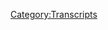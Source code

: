 {{DEFAULTSORT:
    #_TRANSCRIPT_0123:March 18, 2008
}}{{Transcript
    | title         = [[123: March 18, 2008]]
    | caption       = [https://knowledgefight.libsyn.com/knowledge-fight-march-18-2008 Listen to this episode on Libsyn]
    | episodeNumber = [[123: March 18, 2008|123]]
    | length        = 01:42:08
}}

{{MessageBox
    | header     = Warning: Bot Generated Content
    | text       = This transcript was automatically generated by transcription software and likely contains many mistakes and misattributions. Please check the audio for definitive quotes, attribution, and context.
    | image      = N3yvass4myg91.webp
    | imagewidth = 50px
    | id         = warning
}}

{{TranscriptBlock
    | name      = Unknown Speaker
    | timestamp = 00:00:00.000
    | text      = Andy in Kansas you're on the air. Thanks for holding
}}

{{TranscriptBlock
    | name      = Unknown Speaker
    | timestamp = 00:00:03.839
    | text      = Hello Alex, I'm a person color I'm a huge fan. I love your work. I love you
}}

{{TranscriptBlock
    | name      = Unknown Speaker
    | timestamp = 00:00:08.800
    | text      = Hey everybody. Welcome back to knowledge fight. I'm Dan. I forgot to turn on our mics
}}

{{TranscriptBlock
    | name      = Unknown Speaker
    | timestamp = 00:00:13.279
    | text      = Fuck you, George are the live listeners that will be edited out of the podcast
}}

{{TranscriptBlock
    | name      = Unknown Speaker
    | timestamp = 00:00:18.879
    | text      = Hey guys, this is welcome back to knowledge fight. I'm Dan. I'm Jordan
}}

{{TranscriptBlock
    | name      = Unknown Speaker
    | timestamp = 00:00:22.000
    | text      = We're a couple dudes like to sit around drink novelty beverages and talk a little bit about Alex Jones for the chat room
}}

{{TranscriptBlock
    | name      = Unknown Speaker
    | timestamp = 00:00:26.239
    | text      = We are drinking prophecy wine
}}

{{TranscriptBlock
    | name      = Unknown Speaker
    | timestamp = 00:00:28.239
    | text      = My birthright is what we are doing. Absolutely
}}

{{TranscriptBlock
    | name      = Unknown Speaker
    | timestamp = 00:00:31.679
    | text      = Well, I believe prophecy wine is actually one of the first wines we drank on the show
}}

{{TranscriptBlock
    | name      = Unknown Speaker
    | timestamp = 00:00:35.340
    | text      = I believe the first one was the expedition maybe that sounds right
}}

{{TranscriptBlock
    | name      = Unknown Speaker
    | timestamp = 00:00:39.520
    | text      = Just then I think we cuz you cuz it was thematically appropriate for the for the secret of 2017, right?
}}

{{TranscriptBlock
    | name      = Unknown Speaker
    | timestamp = 00:00:46.679
    | text      = And then of course the Bogle in honor of Bogle job the great
}}

{{TranscriptBlock
    | name      = Unknown Speaker
    | timestamp = 00:00:51.359
    | text      = This is a podcast where I know a lot about Alex. I don't know anything about I also know a lot about the wines
}}

{{TranscriptBlock
    | name      = Unknown Speaker
    | timestamp = 00:00:55.520
    | text      = We drank in the past
}}

{{TranscriptBlock
    | name      = Unknown Speaker
    | timestamp = 00:00:57.520
    | text      = Guys welcome aboard. How are you doing Jordan?
}}

{{TranscriptBlock
    | name      = Unknown Speaker
    | timestamp = 00:01:01.600
    | text      = I'm doing all right. That's good. I'm doing all right. This wine is is very nice. I feel like I'm gonna steal some more of your
}}

{{TranscriptBlock
    | name      = Unknown Speaker
    | timestamp = 00:01:08.519
    | text      = Mystery Oreos eventually, but the mystery Oreos guys
}}

{{TranscriptBlock
    | name      = Unknown Speaker
    | timestamp = 00:01:13.060
    | text      = They're okay. I
}}

{{TranscriptBlock
    | name      = Unknown Speaker
    | timestamp = 00:01:15.879
    | text      = Feel obligated to do a review but review is just they're okay
}}

{{TranscriptBlock
    | name      = Unknown Speaker
    | timestamp = 00:01:19.159
    | text      = It's a it's a Japanese Pepsi flavor where you're like, oh, this is great for two sips
}}

{{TranscriptBlock
    | name      = Unknown Speaker
    | timestamp = 00:01:23.640
    | text      = And then you're like I never want to the Japanese green tea KitKat was a disaster
}}

{{TranscriptBlock
    | name      = Unknown Speaker
    | timestamp = 00:01:28.519
    | text      = I don't understand all the words you just put together number guy
}}

{{TranscriptBlock
    | name      = Unknown Speaker
    | timestamp = 00:01:31.439
    | text      = I got very excited about it, and then I was like this is terrible, but something that I'm still excited about god damn it
}}

{{TranscriptBlock
    | name      = Unknown Speaker
    | timestamp = 00:01:36.640
    | text      = Dan that transition is amazing is our new donors like to give a shout out to Phil. Thanks for joining up with the show
}}

{{TranscriptBlock
    | name      = Unknown Speaker
    | timestamp = 00:01:43.959
    | text      = I'm a policy wonk we appreciate it. So thank you very much. Thank you very much Phil Mickelson
}}

{{TranscriptBlock
    | name      = Unknown Speaker
    | timestamp = 00:01:50.079
    | text      = Also, I'd like to give a shout out multiple major award. Anyways. I also like to give a shout out to a new globalist
}}

{{TranscriptBlock
    | name      = Unknown Speaker
    | timestamp = 00:01:56.799
    | text      = Shit big big shout out going out to you David are we appreciate it. I'm a policy wonk
}}

{{TranscriptBlock
    | name      = Unknown Speaker
    | timestamp = 00:02:05.760
    | text      = Someone someone sodomite sent me a bucket of poop daddy shark
}}

{{TranscriptBlock
    | name      = Unknown Speaker
    | timestamp = 00:02:10.759
    | text      = We appreciate it so much. Thank you
}}

{{TranscriptBlock
    | name      = Unknown Speaker
    | timestamp = 00:02:13.560
    | text      = If you'd like to become a policy wonk yourself you can go to our website knowledge fight calm
}}

{{TranscriptBlock
    | name      = Unknown Speaker
    | timestamp = 00:02:17.319
    | text      = I click the support the show button, and you will get a audio drop played for you
}}

{{TranscriptBlock
    | name      = Unknown Speaker
    | timestamp = 00:02:22.340
    | text      = Yeah, I mean I feel like that's worth it, and you'll get buttons
}}

{{TranscriptBlock
    | name      = Unknown Speaker
    | timestamp = 00:02:25.039
    | text      = We got some buttons going out to people who have requested them already mailed out like
}}

{{TranscriptBlock
    | name      = Unknown Speaker
    | timestamp = 00:02:29.159
    | text      = Seven or eight buttons and again if you'd like a button send me your email address
}}

{{TranscriptBlock
    | name      = Unknown Speaker
    | timestamp = 00:02:33.719
    | text      = We'll send it to you. Yeah, send me your email address
}}

{{TranscriptBlock
    | name      = Unknown Speaker
    | timestamp = 00:02:36.280
    | text      = My girlfriend's mad that they still exist, so let's just send them on out also
}}

{{TranscriptBlock
    | name      = Unknown Speaker
    | timestamp = 00:02:40.759
    | text      = Because we have like some donations and policy wonk stacked up
}}

{{TranscriptBlock
    | name      = Unknown Speaker
    | timestamp = 00:02:45.400
    | text      = We have not made progress since the last time we announced the the progress towards the end of the month goal
}}

{{TranscriptBlock
    | name      = Unknown Speaker
    | timestamp = 00:02:52.080
    | text      = I don't know. What did you just say I was announcing the goal
}}

{{TranscriptBlock
    | name      = Unknown Speaker
    | timestamp = 00:02:56.360
    | text      = in terms of
}}

{{TranscriptBlock
    | name      = Unknown Speaker
    | timestamp = 00:02:57.840
    | text      = Us reaching the end of the month trying to raise a hundred extra dollars per month right in terms of getting the Alex Jones documentary
}}

{{TranscriptBlock
    | name      = Unknown Speaker
    | timestamp = 00:03:06.800
    | text      = documentary made right and
}}

{{TranscriptBlock
    | name      = Unknown Speaker
    | timestamp = 00:03:08.960
    | text      = Then you said a bunch of words in a row that didn't make sense those people who I just gave a shout out to
}}

{{TranscriptBlock
    | name      = Unknown Speaker
    | timestamp = 00:03:13.719
    | text      = Yeah, we're already factored into the last oh
}}

{{TranscriptBlock
    | name      = Unknown Speaker
    | timestamp = 00:03:16.879
    | text      = Okay, 75% of the way
}}

{{TranscriptBlock
    | name      = Unknown Speaker
    | timestamp = 00:03:19.479
    | text      = Declaration right so we can't announce them every single episode or no we can't announce all of them
}}

{{TranscriptBlock
    | name      = Unknown Speaker
    | timestamp = 00:03:25.879
    | text      = No, I just should have done math is what I'm doing. You're not good at that
}}

{{TranscriptBlock
    | name      = Unknown Speaker
    | timestamp = 00:03:29.479
    | text      = No, but what I am good at doing. You are great at doing is listening to Alex Joe there
}}

{{TranscriptBlock
    | name      = Unknown Speaker
    | timestamp = 00:03:34.000
    | text      = We go, but unfortunately Jordan. I've come to a point that I am I
}}

{{TranscriptBlock
    | name      = Unknown Speaker
    | timestamp = 00:03:38.159
    | text      = I I told you a little bit about this before the show. Yes, and I
}}

{{TranscriptBlock
    | name      = Unknown Speaker
    | timestamp = 00:03:44.080
    | text      = Just don't I don't think there's value in talking much about Alex Jones in the present day anymore
}}

{{TranscriptBlock
    | name      = Unknown Speaker
    | timestamp = 00:03:49.800
    | text      = I think that he is an entire entirely a distraction. I think that's all he's doing
}}

{{TranscriptBlock
    | name      = Unknown Speaker
    | timestamp = 00:03:55.120
    | text      = He's running interference for something and desperately trying to distract people from and discredit the investigation that Robert Mueller is
}}

{{TranscriptBlock
    | name      = Unknown Speaker
    | timestamp = 00:04:02.699
    | text      = Right, right. All right, and I'm not enticed joined literally every other Republican and I'm not entirely sure why he's doing that
}}

{{TranscriptBlock
    | name      = Unknown Speaker
    | timestamp = 00:04:09.800
    | text      = I mean, obviously it's team sports and his guy is the one who's being investigated. Yeah, there's there's some of that
}}

{{TranscriptBlock
    | name      = Unknown Speaker
    | timestamp = 00:04:16.879
    | text      = But I don't I don't feel like that's a satisfying answer as to why but I can't speculate as to why I mean
}}

{{TranscriptBlock
    | name      = Unknown Speaker
    | timestamp = 00:04:22.639
    | text      = We've we've uncovered him admitting that he's spoken to Russian intelligence
}}

{{TranscriptBlock
    | name      = Unknown Speaker
    | timestamp = 00:04:27.199
    | text      = But that doesn't necessarily mean that he's under Russian blackmail. Of course not were that to be true
}}

{{TranscriptBlock
    | name      = Unknown Speaker
    | timestamp = 00:04:32.360
    | text      = That would explain his desperation. He has been peed on though before absolutely. Yeah, I think that's very very likely
}}

{{TranscriptBlock
    | name      = Unknown Speaker
    | timestamp = 00:04:39.519
    | text      = Given the number of times he's done crack. Yeah, 100% likely Alex Jones has been peed on in the past
}}

{{TranscriptBlock
    | name      = Unknown Speaker
    | timestamp = 00:04:45.000
    | text      = Yeah
}}

{{TranscriptBlock
    | name      = Unknown Speaker
    | timestamp = 00:04:45.360
    | text      = so I
}}

{{TranscriptBlock
    | name      = Unknown Speaker
    | timestamp = 00:04:46.000
    | text      = Wrote an article about this on the website right and I just want to play some clips because not everybody reads the articles
}}

{{TranscriptBlock
    | name      = Unknown Speaker
    | timestamp = 00:04:52.800
    | text      = And so they might not understand some of the frustration that I've come to in terms of Alex Jones in the present
}}

{{TranscriptBlock
    | name      = Unknown Speaker
    | timestamp = 00:04:58.560
    | text      = on the 23rd of January earlier this week Alex Jones got on air and did one of the most
}}

{{TranscriptBlock
    | name      = Unknown Speaker
    | timestamp = 00:05:06.600
    | text      = Embarrassing things I've ever seen in my life
}}

{{TranscriptBlock
    | name      = Unknown Speaker
    | timestamp = 00:05:09.199
    | text      = And that's considering that I've watched tons of Alex Jones. He married Dennis Rodman. Absolutely. He married himself a lot Dennis Rodman
}}

{{TranscriptBlock
    | name      = Unknown Speaker
    | timestamp = 00:05:17.399
    | text      = What would he ended up doing was?
}}

{{TranscriptBlock
    | name      = Unknown Speaker
    | timestamp = 00:05:20.399
    | text      = So to give you some context Jordan because they don't keep up with all these stupid idiots out there in the world stupid idiots
}}

{{TranscriptBlock
    | name      = Unknown Speaker
    | timestamp = 00:05:26.879
    | text      = Yeah, you know the ones who am I Chris Jericho? What's going on? All right, so
}}

{{TranscriptBlock
    | name      = Unknown Speaker
    | timestamp = 00:05:32.600
    | text      = There is talk on all the conservative and conspiracy boards about a mysterious notorious memo
}}

{{TranscriptBlock
    | name      = Unknown Speaker
    | timestamp = 00:05:39.879
    | text      = That has been written
}}

{{TranscriptBlock
    | name      = Unknown Speaker
    | timestamp = 00:05:40.959
    | text      = Oh
}}

{{TranscriptBlock
    | name      = Unknown Speaker
    | timestamp = 00:05:41.120
    | text      = I recall the memo the one that they have threatened to release and they will release it right and it is
}}

{{TranscriptBlock
    | name      = Unknown Speaker
    | timestamp = 00:05:47.639
    | text      = Absolutely fine for them to release it and they will release it at any moment because the bombshells within it
}}

{{TranscriptBlock
    | name      = Unknown Speaker
    | timestamp = 00:05:53.639
    | text      = It's so terrifying. It's if you look at gun if you read that memo your eyes would explode out of it
}}

{{TranscriptBlock
    | name      = Unknown Speaker
    | timestamp = 00:06:01.120
    | text      = It's like at the end of Raiders of the Lost Ark. Absolutely all of the Nazis eyes and brains would melt off
}}

{{TranscriptBlock
    | name      = Unknown Speaker
    | timestamp = 00:06:06.959
    | text      = It makes now it makes very strange
}}

{{TranscriptBlock
    | name      = Unknown Speaker
    | timestamp = 00:06:10.639
    | text      = That this is such an important memo and they've known about it for so long and they still haven't released it Dan
}}

{{TranscriptBlock
    | name      = Unknown Speaker
    | timestamp = 00:06:17.560
    | text      = Well, you think there's a reason that they would play up how important it is without ever actually releasing it
}}

{{TranscriptBlock
    | name      = Unknown Speaker
    | timestamp = 00:06:22.920
    | text      = Well experts who've chimed in it all on I also have made note that like it's not an actual
}}

{{TranscriptBlock
    | name      = Unknown Speaker
    | timestamp = 00:06:28.279
    | text      = Intelligence product or anything like that. Oh, so there's literally nothing standing in the way of them
}}

{{TranscriptBlock
    | name      = Unknown Speaker
    | timestamp = 00:06:32.800
    | text      = Just releasing exactly which is the way I described it on the blog was that it's Schrodinger's memo
}}

{{TranscriptBlock
    | name      = Unknown Speaker
    | timestamp = 00:06:38.060
    | text      = It's damning and nothing at the same time. Yeah until it's revealed right which you can't do
}}

{{TranscriptBlock
    | name      = Unknown Speaker
    | timestamp = 00:06:43.199
    | text      = Just like the text message of the secret society. Like we're gonna get to that the moment they revealed that
}}

{{TranscriptBlock
    | name      = Unknown Speaker
    | timestamp = 00:06:48.639
    | text      = everybody who was on the fence went
}}

{{TranscriptBlock
    | name      = Unknown Speaker
    | timestamp = 00:06:50.639
    | text      = But
}}

{{TranscriptBlock
    | name      = Unknown Speaker
    | timestamp = 00:06:52.120
    | text      = Fuck you
}}

{{TranscriptBlock
    | name      = Unknown Speaker
    | timestamp = 00:06:53.000
    | text      = We're gonna get to that in a second
}}

{{TranscriptBlock
    | name      = Unknown Speaker
    | timestamp = 00:06:54.399
    | text      = But all this has to be taken in consideration of the stuff we were talking about before the trends that Alex is experiencing with
}}

{{TranscriptBlock
    | name      = Unknown Speaker
    | timestamp = 00:07:00.399
    | text      = his fake
}}

{{TranscriptBlock
    | name      = Unknown Speaker
    | timestamp = 00:07:02.240
    | text      = Intelligence source Zack not being as cool as Q anon rare and him falling for the antifa
}}

{{TranscriptBlock
    | name      = Unknown Speaker
    | timestamp = 00:07:08.800
    | text      = Soros documents that his researcher found on 4chan. Yeah the embarrassing bullshit
}}

{{TranscriptBlock
    | name      = Unknown Speaker
    | timestamp = 00:07:13.800
    | text      = He lives a weird world of having to get out in front of the story
}}

{{TranscriptBlock
    | name      = Unknown Speaker
    | timestamp = 00:07:17.160
    | text      = That is already always already out in front of him. He has been left behind by the conspiracy world
}}

{{TranscriptBlock
    | name      = Unknown Speaker
    | timestamp = 00:07:22.160
    | text      = And so there's this notorious geo GOP memo that went around
}}

{{TranscriptBlock
    | name      = Unknown Speaker
    | timestamp = 00:07:27.240
    | text      = And so Alex gets on air on the 23rd and this is how he he lays it out
}}

{{TranscriptBlock
    | name      = Unknown Speaker
    | timestamp = 00:07:33.480
    | text      = Now I've got a lot of sources obviously in Congress. No, I've got sources
}}

{{TranscriptBlock
    | name      = Unknown Speaker
    | timestamp = 00:07:38.759
    | text      = In the Pentagon, I've got sources in federal law enforcement. I've got sources in academia. I've got sources in the press for sure
}}

{{TranscriptBlock
    | name      = Unknown Speaker
    | timestamp = 00:07:46.360
    | text      = I've got sources across the board heard about it
}}

{{TranscriptBlock
    | name      = Unknown Speaker
    | timestamp = 00:07:49.720
    | text      = and in the last few days, I
}}

{{TranscriptBlock
    | name      = Unknown Speaker
    | timestamp = 00:07:52.519
    | text      = Have basically reverse engineered. What is in the bombshell?
}}

{{TranscriptBlock
    | name      = Unknown Speaker
    | timestamp = 00:07:57.199
    | text      = congressional memo and
}}

{{TranscriptBlock
    | name      = Unknown Speaker
    | timestamp = 00:07:59.399
    | text      = Then I've checked with my sources without them revealing anything secret
}}

{{TranscriptBlock
    | name      = Unknown Speaker
    | timestamp = 00:08:04.920
    | text      = Played the little game of is this accurate and I feel that it's would this be what's in it, by the way
}}

{{TranscriptBlock
    | name      = Unknown Speaker
    | timestamp = 00:08:11.639
    | text      = So write this down and I shall put it in a sealed envelope inside of a lockbox in the bank
}}

{{TranscriptBlock
    | name      = Unknown Speaker
    | timestamp = 00:08:17.000
    | text      = And when the memo is revealed, so shall they grab that pull it out and you will know by reverse engineered
}}

{{TranscriptBlock
    | name      = Unknown Speaker
    | timestamp = 00:08:23.800
    | text      = By the way, if any of that was true, the sources are still revealing secret information
}}

{{TranscriptBlock
    | name      = Unknown Speaker
    | timestamp = 00:08:28.279
    | text      = Just because you play a game where you're like am I hot?
}}

{{TranscriptBlock
    | name      = Unknown Speaker
    | timestamp = 00:08:32.039
    | text      = That doesn't get you around
}}

{{TranscriptBlock
    | name      = Unknown Speaker
    | timestamp = 00:08:34.240
    | text      = Doesn't that get you around any classification? No, this is top secret. Okay. No, you can't say anything
}}

{{TranscriptBlock
    | name      = Unknown Speaker
    | timestamp = 00:08:40.720
    | text      = Well, you know how but is it? Okay, let's just play 20 questions Jordan. You don't have to say yes or no
}}

{{TranscriptBlock
    | name      = Unknown Speaker
    | timestamp = 00:08:45.919
    | text      = You're not gonna play this
}}

{{TranscriptBlock
    | name      = Unknown Speaker
    | timestamp = 00:08:47.159
    | text      = You know how in the house way truth or dare when they have open testimony in the house or in the Senate intelligence committees
}}

{{TranscriptBlock
    | name      = Unknown Speaker
    | timestamp = 00:08:53.720
    | text      = And someone will be asked a question about something that is classified. Yeah, you know how they don't say. Oh my god
}}

{{TranscriptBlock
    | name      = Unknown Speaker
    | timestamp = 00:09:00.120
    | text      = They say I could not confirm or tonight
}}

{{TranscriptBlock
    | name      = Unknown Speaker
    | timestamp = 00:09:02.440
    | text      = I can't comment thought that you would ask me that question, right?
}}

{{TranscriptBlock
    | name      = Unknown Speaker
    | timestamp = 00:09:05.919
    | text      = So Alex starts the show off by saying that he has all these sources and he's figured out what's in the document
}}

{{TranscriptBlock
    | name      = Unknown Speaker
    | timestamp = 00:09:10.360
    | text      = He's going to after the break, of course
}}

{{TranscriptBlock
    | name      = Unknown Speaker
    | timestamp = 00:09:14.279
    | text      = Top of the hour. Yeah, he's going to tell you what's inside it right a little bit later in the show
}}

{{TranscriptBlock
    | name      = Unknown Speaker
    | timestamp = 00:09:20.639
    | text      = The narrative turns out it's bees. That's why they haven't released it you open up that memo
}}

{{TranscriptBlock
    | name      = Unknown Speaker
    | timestamp = 00:09:29.960
    | text      = It's not bees but I give Alex a B for one to RB beekeeper bad rough cake a
}}

{{TranscriptBlock
    | name      = Unknown Speaker
    | timestamp = 00:09:36.080
    | text      = Little bit later Alex decides to go full hog on this thing, okay
}}

{{TranscriptBlock
    | name      = Unknown Speaker
    | timestamp = 00:09:42.519
    | text      = Okay, folks. I've got to go off air right now. And and we've got a very powerful video that's on drugs report calm
}}

{{TranscriptBlock
    | name      = Unknown Speaker
    | timestamp = 00:09:48.960
    | text      = We're leftist
}}

{{TranscriptBlock
    | name      = Unknown Speaker
    | timestamp = 00:09:50.460
    | text      = Throw fish spit on people. It's it's a compilation of women's March. I gotta go off air because William Benny's former
}}

{{TranscriptBlock
    | name      = Unknown Speaker
    | timestamp = 00:09:57.799
    | text      = Technical head of the National Security Agency the main technical advisor obviously on the big film Snowden
}}

{{TranscriptBlock
    | name      = Unknown Speaker
    | timestamp = 00:10:03.960
    | text      = Who's
}}

{{TranscriptBlock
    | name      = Unknown Speaker
    | timestamp = 00:10:06.399
    | text      = Advising the president and the CIA director Pompeo, he's now advising the president
}}

{{TranscriptBlock
    | name      = Unknown Speaker
    | timestamp = 00:10:11.320
    | text      = He's gonna be joining us next hour. He just said hey here. Why don't you just have the actual memo?
}}

{{TranscriptBlock
    | name      = Unknown Speaker
    | timestamp = 00:10:17.240
    | text      = They're talking about now. There's another memo. They're writing about this memo
}}

{{TranscriptBlock
    | name      = Unknown Speaker
    | timestamp = 00:10:22.159
    | text      = But here it is just sent to us our memo. I've got to go off air. This is the classified memo
}}

{{TranscriptBlock
    | name      = Unknown Speaker
    | timestamp = 00:10:28.240
    | text      = Right here. I mean I told you I have sources and that I'd reverse engineered it
}}

{{TranscriptBlock
    | name      = Unknown Speaker
    | timestamp = 00:10:33.320
    | text      = But I guess the decision has been made by whoever's telling Benny to send this to us
}}

{{TranscriptBlock
    | name      = Unknown Speaker
    | timestamp = 00:10:38.519
    | text      = So there's a lot of problems here spoiler alert. It's not the memo, okay
}}

{{TranscriptBlock
    | name      = Unknown Speaker
    | timestamp = 00:10:43.120
    | text      = What he ends up having is this this foreign intelligence service court memorandum and opinion approving the two
}}

{{TranscriptBlock
    | name      = Unknown Speaker
    | timestamp = 00:10:50.039
    | text      = 2016 section 702 certifications it has been public online
}}

{{TranscriptBlock
    | name      = Unknown Speaker
    | timestamp = 00:10:54.639
    | text      = since at least May 11th
}}

{{TranscriptBlock
    | name      = Unknown Speaker
    | timestamp = 00:10:56.639
    | text      = 2017 when it was covered
}}

{{TranscriptBlock
    | name      = Unknown Speaker
    | timestamp = 00:10:59.799
    | text      = ad nauseum and it's the source of all of Trey Gowdy and all of the like people in Congress's yeah
}}

{{TranscriptBlock
    | name      = Unknown Speaker
    | timestamp = 00:11:07.000
    | text      = Nonsense about section 702. Yeah, because it does bring up some issues that have happened in the past
}}

{{TranscriptBlock
    | name      = Unknown Speaker
    | timestamp = 00:11:12.559
    | text      = We've even fucking discussed it on the show, right?
}}

{{TranscriptBlock
    | name      = Unknown Speaker
    | timestamp = 00:11:14.759
    | text      = This is not something secret in class at classified now
}}

{{TranscriptBlock
    | name      = Unknown Speaker
    | timestamp = 00:11:17.960
    | text      = And it is not what the notorious memo that the GOP has been talking about and playing up
}}

{{TranscriptBlock
    | name      = Unknown Speaker
    | timestamp = 00:11:24.159
    | text      = well, yeah, because it's existed for a long time this is a big problem and it's an even bigger problem that Alex is saying that
}}

{{TranscriptBlock
    | name      = Unknown Speaker
    | timestamp = 00:11:30.159
    | text      = William Benny the technical head of the NSA one of his major sources and frequent guests
}}

{{TranscriptBlock
    | name      = Unknown Speaker
    | timestamp = 00:11:36.279
    | text      = Sent it to him saying it was the notorious memo because that means William Benny is either a fucking idiot
}}

{{TranscriptBlock
    | name      = Unknown Speaker
    | timestamp = 00:11:42.159
    | text      = Which is entirely possible. Yeah, or he's in on it actively creating propaganda with Alex, which or
}}

{{TranscriptBlock
    | name      = Unknown Speaker
    | timestamp = 00:11:48.840
    | text      = He is fucking with Alex because now god damn it if that wouldn't be hilarious
}}

{{TranscriptBlock
    | name      = Unknown Speaker
    | timestamp = 00:11:54.720
    | text      = That's possible. But if he is you had the chance if you have the power fuck you. Yeah, okay
}}

{{TranscriptBlock
    | name      = Unknown Speaker
    | timestamp = 00:12:00.360
    | text      = All right. Yeah, I can tell you're excited. No because he's on the hook for this
}}

{{TranscriptBlock
    | name      = Unknown Speaker
    | timestamp = 00:12:04.120
    | text      = Alex how because Alex said he gave it to me and said it was the document
}}

{{TranscriptBlock
    | name      = Unknown Speaker
    | timestamp = 00:12:08.279
    | text      = So if you're playing games and you want to fuck with Alex you give it to him be like
}}

{{TranscriptBlock
    | name      = Unknown Speaker
    | timestamp = 00:12:11.799
    | text      = But you can't say I you got it for me. Why cuz it's class if you're William Benny
}}

{{TranscriptBlock
    | name      = Unknown Speaker
    | timestamp = 00:12:16.000
    | text      = Who gives a fuck what what's gonna happen to him? I don't care one one. Okay, first off. There's nothing
}}

{{TranscriptBlock
    | name      = Unknown Speaker
    | timestamp = 00:12:22.639
    | text      = There's no legal ramifications because it's already public. It's all nonsense
}}

{{TranscriptBlock
    | name      = Unknown Speaker
    | timestamp = 00:12:26.559
    | text      = So you can hand it to him you can it's it's handing anything to Alex and being like hey
}}

{{TranscriptBlock
    | name      = Unknown Speaker
    | timestamp = 00:12:31.200
    | text      = This is classified and then watching the fallout happen
}}

{{TranscriptBlock
    | name      = Unknown Speaker
    | timestamp = 00:12:34.440
    | text      = Like it's not like he's taken seriously by other media sources that he's no longer gonna be invited on right William
}}

{{TranscriptBlock
    | name      = Unknown Speaker
    | timestamp = 00:12:41.000
    | text      = It goes on for wars. Yeah, exactly. But so just so we can be clear Alex a little bit later does specify that
}}

{{TranscriptBlock
    | name      = Unknown Speaker
    | timestamp = 00:12:47.279
    | text      = This is the memo that everyone's talking about but but I still want to keep that I just want to clown on Benny
}}

{{TranscriptBlock
    | name      = Unknown Speaker
    | timestamp = 00:12:53.559
    | text      = No, I think this is brilliant if he is fucking with Alex. Here's here's the situation, right?
}}

{{TranscriptBlock
    | name      = Unknown Speaker
    | timestamp = 00:13:00.000
    | text      = No consequences for him. Even if you think that Alex would be mad at him for lying to him
}}

{{TranscriptBlock
    | name      = Unknown Speaker
    | timestamp = 00:13:06.159
    | text      = Alex can't say that Alex has to continue to believe whatever bullshit he believes right?
}}

{{TranscriptBlock
    | name      = Unknown Speaker
    | timestamp = 00:13:12.440
    | text      = He can't go behind the scenes and be like Benny
}}

{{TranscriptBlock
    | name      = Unknown Speaker
    | timestamp = 00:13:16.840
    | text      = Well, he could yell at him behind the scenes maybe but so he wouldn't do that because then he couldn't get any more fake memos
}}

{{TranscriptBlock
    | name      = Unknown Speaker
    | timestamp = 00:13:22.120
    | text      = In the future, so he makes it overly clear. Yeah, that this is the memo that everyone's talking about
}}

{{TranscriptBlock
    | name      = Unknown Speaker
    | timestamp = 00:13:27.320
    | text      = It's a lot of them. Oh, so then he does this a little bit later in the show, which is
}}

{{TranscriptBlock
    | name      = Unknown Speaker
    | timestamp = 00:13:31.200
    | text      = Pretty fun. It's not the memo Roger. Let me interrupt you. I'm literally in kit Daniel's office
}}

{{TranscriptBlock
    | name      = Unknown Speaker
    | timestamp = 00:13:38.799
    | text      = While we're trying to post it they grab control the computer and turn it off and fry it right in front of us
}}

{{TranscriptBlock
    | name      = Unknown Speaker
    | timestamp = 00:13:44.100
    | text      = Yeah, and then yeah jumping in they are inside our computers right now, but they can't stop us
}}

{{TranscriptBlock
    | name      = Unknown Speaker
    | timestamp = 00:13:49.320
    | text      = They can't stop us from publishing it because guess what idiots Trump already published it. It already got published
}}

{{TranscriptBlock
    | name      = Unknown Speaker
    | timestamp = 00:13:55.820
    | text      = We haven't told you yet. You're fools six months. Oh, you're not gonna stop anything globalist understand that Hillary Clinton and all of you
}}

{{TranscriptBlock
    | name      = Unknown Speaker
    | timestamp = 00:14:02.759
    | text      = Well, I tell you I've never seen something like this live time
}}

{{TranscriptBlock
    | name      = Unknown Speaker
    | timestamp = 00:14:06.440
    | text      = In kit Daniel's computer because I'm on there saying posted. Can you believe that?
}}

{{TranscriptBlock
    | name      = Unknown Speaker
    | timestamp = 00:14:09.879
    | text      = I think it Daniel's ugly is looking at porn. No, I absolutely cannot believe it. Oh, of course not
}}

{{TranscriptBlock
    | name      = Unknown Speaker
    | timestamp = 00:14:15.080
    | text      = It's something that's been public and discussed for seven months. There's no way
}}

{{TranscriptBlock
    | name      = Unknown Speaker
    | timestamp = 00:14:19.639
    | text      = Globalists hacked in and fried his computer because he's trying to post it just from a technical standpoint
}}

{{TranscriptBlock
    | name      = Unknown Speaker
    | timestamp = 00:14:24.200
    | text      = Doesn't seem silly from a technical director. So I think I think he means
}}

{{TranscriptBlock
    | name      = Unknown Speaker
    | timestamp = 00:14:30.120
    | text      = That that computer just melted down. I'm I'm going I'm not going to say I mean I'm saying literally from top to bottom
}}

{{TranscriptBlock
    | name      = Unknown Speaker
    | timestamp = 00:14:36.919
    | text      = No, I think melted as if it was poured into lava kit. Daniel's was looking at porn
}}

{{TranscriptBlock
    | name      = Unknown Speaker
    | timestamp = 00:14:41.200
    | text      = That's what was probably looking at porn. So it all leads to this and of course, this is the inevitable payoff
}}

{{TranscriptBlock
    | name      = Unknown Speaker
    | timestamp = 00:14:47.519
    | text      = They said that Watergate was a constitutional crisis
}}

{{TranscriptBlock
    | name      = Unknown Speaker
    | timestamp = 00:14:51.320
    | text      = That was child's play compared to what we're looking at here. Stop their whole house of cards
}}

{{TranscriptBlock
    | name      = Unknown Speaker
    | timestamp = 00:14:57.559
    | text      = You gotta do five more minutes for me coming back out of break here. I just need to plug once
}}

{{TranscriptBlock
    | name      = Unknown Speaker
    | timestamp = 00:15:01.679
    | text      = This is very expensive around this operation fuck
}}

{{TranscriptBlock
    | name      = Unknown Speaker
    | timestamp = 00:15:04.320
    | text      = We got Soros back ribs coming after says, you know doesn't surprise great products and in full works life calm
}}

{{TranscriptBlock
    | name      = Unknown Speaker
    | timestamp = 00:15:09.120
    | text      = I even forgot to bring my plug sheet in here, but we've got the combo with the x2 and the secret
}}

{{TranscriptBlock
    | name      = Unknown Speaker
    | timestamp = 00:15:14.320
    | text      = So whatever he does a long plug. So the issue is that he's drive love and Roger Stone right now
}}

{{TranscriptBlock
    | name      = Unknown Speaker
    | timestamp = 00:15:19.779
    | text      = He created gotta give it to us not important. That's not that's beyond that's beside the point right now
}}

{{TranscriptBlock
    | name      = Unknown Speaker
    | timestamp = 00:15:23.360
    | text      = I know the issue is that Alex Jones is creating this giant distraction
}}

{{TranscriptBlock
    | name      = Unknown Speaker
    | timestamp = 00:15:27.200
    | text      = hoax nonsense where whether he believes or not that he actually has the
}}

{{TranscriptBlock
    | name      = Unknown Speaker
    | timestamp = 00:15:31.580
    | text      = Document he knows that he has to get in on what's cool on the internet in the conspiracy communities
}}

{{TranscriptBlock
    | name      = Unknown Speaker
    | timestamp = 00:15:36.379
    | text      = And he has to do one better. And so he does it's embarrassing
}}

{{TranscriptBlock
    | name      = Unknown Speaker
    | timestamp = 00:15:41.159
    | text      = Wait, so is anybody else pulled this bullshit?
}}

{{TranscriptBlock
    | name      = Unknown Speaker
    | timestamp = 00:15:44.379
    | text      = What has the internet pulled has the internet specific bullshit internet? Like I'm what with this has has the internet done something without this document
}}

{{TranscriptBlock
    | name      = Unknown Speaker
    | timestamp = 00:15:53.080
    | text      = Yeah, I mean like when you're talking about 4chan or anything like anybody pulled this shit out of their ass
}}

{{TranscriptBlock
    | name      = Unknown Speaker
    | timestamp = 00:15:57.220
    | text      = But Alex no because everyone on the internet would be like this isn't gonna play
}}

{{TranscriptBlock
    | name      = Unknown Speaker
    | timestamp = 00:16:00.899
    | text      = Yeah, that's crazy Alex Alex got called out on it very quickly, but he doesn't you know, he doesn't give a shit
}}

{{TranscriptBlock
    | name      = Unknown Speaker
    | timestamp = 00:16:06.519
    | text      = He doesn't care. He just it's a way to try and get more ears on his commercials all time
}}

{{TranscriptBlock
    | name      = Unknown Speaker
    | timestamp = 00:16:10.840
    | text      = So this narrative doesn't follow to the next day on the next day on the 24th, I believe yet 24th
}}

{{TranscriptBlock
    | name      = Unknown Speaker
    | timestamp = 00:16:17.039
    | text      = He's talking about the Secret Service test for the FBI text about a secret society
}}

{{TranscriptBlock
    | name      = Unknown Speaker
    | timestamp = 00:16:22.179
    | text      = So he just jumps to that because that's what everyone's talking about
}}

{{TranscriptBlock
    | name      = Unknown Speaker
    | timestamp = 00:16:25.559
    | text      = That's what all the conspiracy world is up in arms with and I didn't listen to the show today
}}

{{TranscriptBlock
    | name      = Unknown Speaker
    | timestamp = 00:16:29.679
    | text      = But I have to assume he's on to a new thing cuz that fucking thing got blown up
}}

{{TranscriptBlock
    | name      = Unknown Speaker
    | timestamp = 00:16:33.480
    | text      = Yeah, those texts got released and they're nothing he's just it's it's not worth our time
}}

{{TranscriptBlock
    | name      = Unknown Speaker
    | timestamp = 00:16:38.039
    | text      = that's an interesting that's an interesting point because that is kind of the
}}

{{TranscriptBlock
    | name      = Unknown Speaker
    | timestamp = 00:16:45.639
    | text      = quintessential decline of the US media in the first place is that
}}

{{TranscriptBlock
    | name      = Unknown Speaker
    | timestamp = 00:16:49.279
    | text      = Once you start once we started having a media that chased after the internet
}}

{{TranscriptBlock
    | name      = Unknown Speaker
    | timestamp = 00:16:54.600
    | text      = It was it was over right, you know
}}

{{TranscriptBlock
    | name      = Unknown Speaker
    | timestamp = 00:16:57.360
    | text      = Like because the internet has the shortest attention span in history once the media starts chasing the internet
}}

{{TranscriptBlock
    | name      = Unknown Speaker
    | timestamp = 00:17:03.759
    | text      = They destroy their attention span as well, right? So Alex is the same way if he actually had the memo
}}

{{TranscriptBlock
    | name      = Unknown Speaker
    | timestamp = 00:17:11.000
    | text      = How big of a story is that? That's well, that's forever a story
}}

{{TranscriptBlock
    | name      = Unknown Speaker
    | timestamp = 00:17:15.960
    | text      = Well, but that's a that's a feather in his cap forever and he just moves on the next day
}}

{{TranscriptBlock
    | name      = Unknown Speaker
    | timestamp = 00:17:21.559
    | text      = He has to pretend so does everybody else though
}}

{{TranscriptBlock
    | name      = Unknown Speaker
    | timestamp = 00:17:24.119
    | text      = He has to pretend that he does though because he has to pretend that he's the king of that world, right?
}}

{{TranscriptBlock
    | name      = Unknown Speaker
    | timestamp = 00:17:29.319
    | text      = He's not he's not the the internet is much better at this than him. Yeah and much more creative and he's like
}}

{{TranscriptBlock
    | name      = Unknown Speaker
    | timestamp = 00:17:36.240
    | text      = It's a it's a problem and I don't really care. I don't have you studied rhizome theory. Anyways, keep going
}}

{{TranscriptBlock
    | name      = Unknown Speaker
    | timestamp = 00:17:41.920
    | text      = I I just there's not much we can do about the present stuff
}}

{{TranscriptBlock
    | name      = Unknown Speaker
    | timestamp = 00:17:46.240
    | text      = I really don't think so and I I think that it for I I look I'm not gonna toot my own horn
}}

{{TranscriptBlock
    | name      = Unknown Speaker
    | timestamp = 00:17:52.799
    | text      = But I think I can do a pretty decent job of investigating a lot of stuff
}}

{{TranscriptBlock
    | name      = Unknown Speaker
    | timestamp = 00:17:56.279
    | text      = Yeah, one thing that I can't emotionally handle doing is chasing bullshit threads in the immediate that Alex throws out
}}

{{TranscriptBlock
    | name      = Unknown Speaker
    | timestamp = 00:18:04.240
    | text      = Yeah, and so this is sort of a resignation on my part and that is I don't care about the present anymore
}}

{{TranscriptBlock
    | name      = Unknown Speaker
    | timestamp = 00:18:10.240
    | text      = I'm not interested
}}

{{TranscriptBlock
    | name      = Unknown Speaker
    | timestamp = 00:18:11.880
    | text      = I may check back from time to time
}}

{{TranscriptBlock
    | name      = Unknown Speaker
    | timestamp = 00:18:14.079
    | text      = But whatever everyone's talking about whatever the newest meme but Alex Jones is I probably
}}

{{TranscriptBlock
    | name      = Unknown Speaker
    | timestamp = 00:18:20.480
    | text      = Will have very minimal awareness of it. I'm going back in time. I
}}

{{TranscriptBlock
    | name      = Unknown Speaker
    | timestamp = 00:18:25.039
    | text      = Don't care. I'm only focusing on the past now because I think that is where truth is. Yeah
}}

{{TranscriptBlock
    | name      = Unknown Speaker
    | timestamp = 00:18:31.440
    | text      = whoo, I don't know I
}}

{{TranscriptBlock
    | name      = Unknown Speaker
    | timestamp = 00:18:34.079
    | text      = Mean, there's an argument to be made that
}}

{{TranscriptBlock
    | name      = Unknown Speaker
    | timestamp = 00:18:37.480
    | text      = That's a way of coping with your disgust and hatred of the present. It's not rather than rather than combating it head-on
}}

{{TranscriptBlock
    | name      = Unknown Speaker
    | timestamp = 00:18:44.759
    | text      = No, it's not it's it's I can't handle watching his show in the present. It makes me really sad. Yeah, that's true
}}

{{TranscriptBlock
    | name      = Unknown Speaker
    | timestamp = 00:18:50.279
    | text      = It's a bummer. It's a desperate man raving about nothing
}}

{{TranscriptBlock
    | name      = Unknown Speaker
    | timestamp = 00:18:53.519
    | text      = Yeah, and it's not it like I told you before the show. I think it's beneath us quite frankly you if you
}}

{{TranscriptBlock
    | name      = Unknown Speaker
    | timestamp = 00:19:00.119
    | text      = started editing out
}}

{{TranscriptBlock
    | name      = Unknown Speaker
    | timestamp = 00:19:02.039
    | text      = The Alex Jones parts and just left in Roger Stone having a great old time
}}

{{TranscriptBlock
    | name      = Unknown Speaker
    | timestamp = 00:19:07.559
    | text      = I think I'd be fine with it for a good 25 minutes. He got fooled by the document too. Who cares?
}}

{{TranscriptBlock
    | name      = Unknown Speaker
    | timestamp = 00:19:13.400
    | text      = What Roger Stone doesn't care fair Roger Stone is living the best life right now
}}

{{TranscriptBlock
    | name      = Unknown Speaker
    | timestamp = 00:19:17.720
    | text      = Maybe maybe maybe for a little while even with that short little clip of him talking. It was like yeah
}}

{{TranscriptBlock
    | name      = Unknown Speaker
    | timestamp = 00:19:22.839
    | text      = They said that Nixon was crazy
}}

{{TranscriptBlock
    | name      = Unknown Speaker
    | timestamp = 00:19:27.920
    | text      = Well Jordan this is this is my way of telling you something no no I found
}}

{{TranscriptBlock
    | name      = Unknown Speaker
    | timestamp = 00:19:34.519
    | text      = Some really old episodes. Oh no, and how old we're talking 2008
}}

{{TranscriptBlock
    | name      = Unknown Speaker
    | timestamp = 00:19:40.960
    | text      = No shit, so we're going ten years back in the past about time today. We will be going over March 18th
}}

{{TranscriptBlock
    | name      = Unknown Speaker
    | timestamp = 00:19:47.119
    | text      = 2008 I'll proceed forward from this point through 2008 and see what we can learn
}}

{{TranscriptBlock
    | name      = Unknown Speaker
    | timestamp = 00:19:53.799
    | text      = Do you know what excites me the most Dan? What's that? I'm officially Marty McFly. I honestly
}}

{{TranscriptBlock
    | name      = Unknown Speaker
    | timestamp = 00:19:59.279
    | text      = expected a round of applause
}}

{{TranscriptBlock
    | name      = Unknown Speaker
    | timestamp = 00:20:01.599
    | text      = about that reveal
}}

{{TranscriptBlock
    | name      = Unknown Speaker
    | timestamp = 00:20:04.039
    | text      = We're gonna be covering 2008
}}

{{TranscriptBlock
    | name      = Unknown Speaker
    | timestamp = 00:20:07.160
    | text      = This is very exciting. I mean we're gonna be able to cover Obama's election
}}

{{TranscriptBlock
    | name      = Unknown Speaker
    | timestamp = 00:20:11.160
    | text      = Yeah, there's all sorts of things from the past that we'll be able to get it
}}

{{TranscriptBlock
    | name      = Unknown Speaker
    | timestamp = 00:20:14.480
    | text      = You found a whole trove of shit. Did I we're just going to
}}

{{TranscriptBlock
    | name      = Unknown Speaker
    | timestamp = 00:20:19.400
    | text      = Absolutely dismantle 2008 and then maybe the future you know even from there. You know to nine ten. Yeah, yeah
}}

{{TranscriptBlock
    | name      = Unknown Speaker
    | timestamp = 00:20:26.619
    | text      = So we I was I was hoping you'd come upon a trove from 2028. Oh, yeah
}}

{{TranscriptBlock
    | name      = Unknown Speaker
    | timestamp = 00:20:33.480
    | text      = We'll be going back ten years in the past and ten years into the future stay tuned very bigoted about knowledge fight time machine
}}

{{TranscriptBlock
    | name      = Unknown Speaker
    | timestamp = 00:20:39.920
    | text      = Very bigoted about aliens. Yeah, it's like that. Mr. Show gleep glop scratch. Absolutely. So Jordan, let's go
}}

{{TranscriptBlock
    | name      = Unknown Speaker
    | timestamp = 00:20:47.480
    | text      = Back in time. Don't ever don't ever hear you start doing that every single episode
}}

{{TranscriptBlock
    | name      = Unknown Speaker
    | timestamp = 00:20:53.440
    | text      = I'm gonna kill you on March 18th. Alex Jones begins his show with a three-minute audio piece a
}}

{{TranscriptBlock
    | name      = Unknown Speaker
    | timestamp = 00:21:01.119
    | text      = prepackage of
}}

{{TranscriptBlock
    | name      = Unknown Speaker
    | timestamp = 00:21:02.799
    | text      = Guess what James O'Keefe's first project
}}

{{TranscriptBlock
    | name      = Unknown Speaker
    | timestamp = 00:21:06.339
    | text      = Mmm, James O'Keefe was just this was the this was the not this
}}

{{TranscriptBlock
    | name      = Unknown Speaker
    | timestamp = 00:21:12.460
    | text      = Yeah, so Alex Jones has a big audio package at the beginning that includes a couple of James O'Keefe's prank calls to
}}

{{TranscriptBlock
    | name      = Unknown Speaker
    | timestamp = 00:21:19.900
    | text      = Planned Parenthood, which we will listen to now. All right
}}

{{TranscriptBlock
    | name      = Unknown Speaker
    | timestamp = 00:21:23.700
    | text      = What's your position?
}}

{{TranscriptBlock
    | name      = Unknown Speaker
    | timestamp = 00:21:26.299
    | text      = Okay, what would I underwrite abortion is that apply to minorities, too?
}}

{{TranscriptBlock
    | name      = Unknown Speaker
    | timestamp = 00:21:30.299
    | text      = If you specifically want it to underwrite an abortion for a minority person
}}

{{TranscriptBlock
    | name      = Unknown Speaker
    | timestamp = 00:21:36.059
    | text      = You can target it that way you can you can specify that that's how you want it spent
}}

{{TranscriptBlock
    | name      = Unknown Speaker
    | timestamp = 00:21:40.660
    | text      = Okay. Yeah, cuz there's
}}

{{TranscriptBlock
    | name      = Unknown Speaker
    | timestamp = 00:21:42.539
    | text      = So I got there's definitely way too many black people in Ohio. So I'm just trying to do my part
}}

{{TranscriptBlock
    | name      = Unknown Speaker
    | timestamp = 00:21:47.900
    | text      = Whatever well blacks especially need abortions, too
}}

{{TranscriptBlock
    | name      = Unknown Speaker
    | timestamp = 00:21:51.220
    | text      = So that's what I'm trying to do
}}

{{TranscriptBlock
    | name      = Unknown Speaker
    | timestamp = 00:21:53.940
    | text      = For whatever reason we'll accept the money. Okay, so that's the first one not great
}}

{{TranscriptBlock
    | name      = Unknown Speaker
    | timestamp = 00:21:58.940
    | text      = She that was real. She clearly said whatever. Yeah to his racism. Yeah
}}

{{TranscriptBlock
    | name      = Unknown Speaker
    | timestamp = 00:22:05.740
    | text      = It's it's it's the sort of thing where you get the sense by listening to them that
}}

{{TranscriptBlock
    | name      = Unknown Speaker
    | timestamp = 00:22:10.779
    | text      = Whenever he proposes this this idea of like where you know, I'd like to give money for
}}

{{TranscriptBlock
    | name      = Unknown Speaker
    | timestamp = 00:22:16.819
    | text      = Yeah abortions for black people right the way they interpret that is
}}

{{TranscriptBlock
    | name      = Unknown Speaker
    | timestamp = 00:22:21.819
    | text      = You know, there are a lot of people who don't have access to health care and minority communities, right?
}}

{{TranscriptBlock
    | name      = Unknown Speaker
    | timestamp = 00:22:26.599
    | text      = Uh, sure. Great. That's nice of you to want to help. Yeah, absolutely. And then just like any charity that helps
}}

{{TranscriptBlock
    | name      = Unknown Speaker
    | timestamp = 00:22:33.599
    | text      = Anybody who doesn't who can't afford help on their own. Mm-hmm. Great. And there are also minorities who can't afford it
}}

{{TranscriptBlock
    | name      = Unknown Speaker
    | timestamp = 00:22:40.299
    | text      = I asked I would posit that these prank calls really reveal more about the people making them than the people receiving them
}}

{{TranscriptBlock
    | name      = Unknown Speaker
    | timestamp = 00:22:48.200
    | text      = because the positions that they
}}

{{TranscriptBlock
    | name      = Unknown Speaker
    | timestamp = 00:22:51.039
    | text      = advocate
}}

{{TranscriptBlock
    | name      = Unknown Speaker
    | timestamp = 00:22:52.240
    | text      = Aren't really out of line with their real position. I know
}}

{{TranscriptBlock
    | name      = Unknown Speaker
    | timestamp = 00:22:54.960
    | text      = So it's it's weird to listen to him talk like a white supremacist and not be like, oh, yeah
}}

{{TranscriptBlock
    | name      = Unknown Speaker
    | timestamp = 00:23:01.359
    | text      = You're a white supremacist. Well, why don't you like he's pretending that he's he's playing a character, but he sounds very sincere
}}

{{TranscriptBlock
    | name      = Unknown Speaker
    | timestamp = 00:23:07.960
    | text      = Well, let's listen to the next one. Yeah
}}

{{TranscriptBlock
    | name      = Unknown Speaker
    | timestamp = 00:23:11.640
    | text      = Good afternoon, this is autumn
}}

{{TranscriptBlock
    | name      = Unknown Speaker
    | timestamp = 00:23:14.359
    | text      = I'm interested in making a donation today
}}

{{TranscriptBlock
    | name      = Unknown Speaker
    | timestamp = 00:23:17.000
    | text      = What about abortions for the underprivileged minority groups? Oh, absolutely. We have in fact wonderful fantastic news
}}

{{TranscriptBlock
    | name      = Unknown Speaker
    | timestamp = 00:23:24.200
    | text      = We just received a very generous donation to our women in need fund
}}

{{TranscriptBlock
    | name      = Unknown Speaker
    | timestamp = 00:23:28.720
    | text      = Wonderful. I want to I want to specify that abortion to help a minority group
}}

{{TranscriptBlock
    | name      = Unknown Speaker
    | timestamp = 00:23:33.200
    | text      = But that'd be possible like the black community for example, certainly
}}

{{TranscriptBlock
    | name      = Unknown Speaker
    | timestamp = 00:23:37.480
    | text      = Okay, so so the abortion couldn't could be you know, I could give money specifically for a black baby
}}

{{TranscriptBlock
    | name      = Unknown Speaker
    | timestamp = 00:23:43.940
    | text      = That would be the purpose. Yeah, absolutely
}}

{{TranscriptBlock
    | name      = Unknown Speaker
    | timestamp = 00:23:46.759
    | text      = If you wanted to designate that you wanted your gift to be used to help an African-american woman in need
}}

{{TranscriptBlock
    | name      = Unknown Speaker
    | timestamp = 00:23:53.440
    | text      = Um, then we would certainly make sure that that gift was earmarked specifically
}}

{{TranscriptBlock
    | name      = Unknown Speaker
    | timestamp = 00:23:58.960
    | text      = So now the calls not very nice the calls not done. She's being very clear about what they
}}

{{TranscriptBlock
    | name      = Unknown Speaker
    | timestamp = 00:24:05.000
    | text      = Are accepting this as yeah, and he is you know full of racism at this point
}}

{{TranscriptBlock
    | name      = Unknown Speaker
    | timestamp = 00:24:11.160
    | text      = The call could have ended because he has gotten out of her what he wants to get out of it, right?
}}

{{TranscriptBlock
    | name      = Unknown Speaker
    | timestamp = 00:24:16.480
    | text      = He has said something vaguely racist and they've been like we'll accept your money, right?
}}

{{TranscriptBlock
    | name      = Unknown Speaker
    | timestamp = 00:24:20.599
    | text      = However, this is where we find out. He should have taken a level one course at Second City
}}

{{TranscriptBlock
    | name      = Unknown Speaker
    | timestamp = 00:24:24.319
    | text      = Well, the call goes on another like 35 seconds. This is all unnecessary and probably just it feels like he's venting. Yeah
}}

{{TranscriptBlock
    | name      = Unknown Speaker
    | timestamp = 00:24:33.200
    | text      = Great, because I really face trouble with
}}

{{TranscriptBlock
    | name      = Unknown Speaker
    | timestamp = 00:24:36.039
    | text      = Some of action and I don't want my kids being disadvantaged, you know against black kids. I just had a baby
}}

{{TranscriptBlock
    | name      = Unknown Speaker
    | timestamp = 00:24:41.640
    | text      = I want to put in his name, you know
}}

{{TranscriptBlock
    | name      = Unknown Speaker
    | timestamp = 00:24:45.440
    | text      = So that's that's definitely possible
}}

{{TranscriptBlock
    | name      = Unknown Speaker
    | timestamp = 00:24:47.440
    | text      = Always always so I just wanted to can I put this in the name of my son. Absolutely my son great
}}

{{TranscriptBlock
    | name      = Unknown Speaker
    | timestamp = 00:24:56.079
    | text      = He's trying to get into into colleges and I'll be applying maybe
}}

{{TranscriptBlock
    | name      = Unknown Speaker
    | timestamp = 00:25:01.720
    | text      = He just we're just really big
}}

{{TranscriptBlock
    | name      = Unknown Speaker
    | timestamp = 00:25:04.279
    | text      = Wait, what are you doing? He really he's really faced troubles with affirmative action. Alright, what is that?
}}

{{TranscriptBlock
    | name      = Unknown Speaker
    | timestamp = 00:25:10.000
    | text      = I don't know. What is facing troubles with affirmative action? I don't know. It's complete nonsense
}}

{{TranscriptBlock
    | name      = Unknown Speaker
    | timestamp = 00:25:15.119
    | text      = It's it's just it doesn't it doesn't prove a goddamn thing
}}

{{TranscriptBlock
    | name      = Unknown Speaker
    | timestamp = 00:25:19.000
    | text      = So the idea that the idea this baby is trying to get into college
}}

{{TranscriptBlock
    | name      = Unknown Speaker
    | timestamp = 00:25:23.039
    | text      = Well, the baby is applying to college right already right and he's faced troubles multiple with affirmative action. So that means that
}}

{{TranscriptBlock
    | name      = Unknown Speaker
    | timestamp = 00:25:32.279
    | text      = Everywhere he goes he gets affirmative action to out. Yes this baby but like that's a lot of affirmative action
}}

{{TranscriptBlock
    | name      = Unknown Speaker
    | timestamp = 00:25:38.880
    | text      = You know like people like Alex and Alex himself are not in favor of affirmative action
}}

{{TranscriptBlock
    | name      = Unknown Speaker
    | timestamp = 00:25:43.400
    | text      = So the idea that James O'Keefe is using affirmative action as a racist ploy to prank
}}

{{TranscriptBlock
    | name      = Unknown Speaker
    | timestamp = 00:25:51.599
    | text      = Planned Parenthood it falls in line with their beliefs. It's just that he's saying. Oh, I'm really racist about this
}}

{{TranscriptBlock
    | name      = Unknown Speaker
    | timestamp = 00:25:58.319
    | text      = Yeah as opposed to being like no
}}

{{TranscriptBlock
    | name      = Unknown Speaker
    | timestamp = 00:26:00.000
    | text      = It just gives people an unfair leg up and like whatever sanitized version of their complaints about affirmative action
}}

{{TranscriptBlock
    | name      = Unknown Speaker
    | timestamp = 00:26:05.519
    | text      = They really have right. This is just the reality him on the phone is like
}}

{{TranscriptBlock
    | name      = Unknown Speaker
    | timestamp = 00:26:09.440
    | text      = Oh, this is just letting out what my real complaints about affirmative action are. Well, not just not just
}}

{{TranscriptBlock
    | name      = Unknown Speaker
    | timestamp = 00:26:15.200
    | text      = Not just that but it's it's very much like
}}

{{TranscriptBlock
    | name      = Unknown Speaker
    | timestamp = 00:26:18.640
    | text      = Okay, you're gonna make a racist donation. That's still a donation to Planned Parenthood
}}

{{TranscriptBlock
    | name      = Unknown Speaker
    | timestamp = 00:26:23.839
    | text      = It's like all the donations in Mike Pence's name is just like yeah, sweet fine
}}

{{TranscriptBlock
    | name      = Unknown Speaker
    | timestamp = 00:26:29.079
    | text      = Whatever and the further point is these people that he's talking to on the phone?
}}

{{TranscriptBlock
    | name      = Unknown Speaker
    | timestamp = 00:26:32.160
    | text      = Generally, their business is making money for Planned Parenthood or their low-level functionaries who work there
}}

{{TranscriptBlock
    | name      = Unknown Speaker
    | timestamp = 00:26:37.440
    | text      = And they're right. They're not gonna tell him to fuck off on the phone. They'll get fired
}}

{{TranscriptBlock
    | name      = Unknown Speaker
    | timestamp = 00:26:40.400
    | text      = No, also, they're they're just like they heard him say I want to make a donation and they're like cool. Cool. Cool
}}

{{TranscriptBlock
    | name      = Unknown Speaker
    | timestamp = 00:26:50.200
    | text      = Whatever it is you're saying is great. I don't care you give me the card number
}}

{{TranscriptBlock
    | name      = Unknown Speaker
    | timestamp = 00:26:55.039
    | text      = You even heard in the first one that like the ladies like whatever
}}

{{TranscriptBlock
    | name      = Unknown Speaker
    | timestamp = 00:26:59.599
    | text      = Whatever. Yeah fine and obviously believe believe whatever you want about us killing minority babies right off
}}

{{TranscriptBlock
    | name      = Unknown Speaker
    | timestamp = 00:27:06.160
    | text      = We're still gonna take your money and use it to do good. We're in idiot. Yeah, your racism went so far
}}

{{TranscriptBlock
    | name      = Unknown Speaker
    | timestamp = 00:27:12.839
    | text      = You're doing good for black communities. Yeah, which I guess I mean, that's fine. You're you're accidentally doing good as a prank
}}

{{TranscriptBlock
    | name      = Unknown Speaker
    | timestamp = 00:27:20.799
    | text      = Yeah, yeah, but I don't think he actually gave them any money
}}

{{TranscriptBlock
    | name      = Unknown Speaker
    | timestamp = 00:27:23.559
    | text      = I think it was I bet he hung up when it got to that then he's a fucking piece of shit for that
}}

{{TranscriptBlock
    | name      = Unknown Speaker
    | timestamp = 00:27:27.799
    | text      = Screw of course all of that like if you're gonna do that fucking go all the way
}}

{{TranscriptBlock
    | name      = Unknown Speaker
    | timestamp = 00:27:31.680
    | text      = I would say so you and you have to otherwise you don't have receipts to quote to quote the great insane clown posse
}}

{{TranscriptBlock
    | name      = Unknown Speaker
    | timestamp = 00:27:38.200
    | text      = Let's go all the way
}}

{{TranscriptBlock
    | name      = Unknown Speaker
    | timestamp = 00:27:39.720
    | text      = Anyway in this next clip that was great quoting. Thank you in this next clip Alex Jones sort of talks a little bit about O'Keefe's
}}

{{TranscriptBlock
    | name      = Unknown Speaker
    | timestamp = 00:27:47.200
    | text      = Stunt of recording calls with Planned Parenthood, which he got into a bit of trouble for because yeah
}}

{{TranscriptBlock
    | name      = Unknown Speaker
    | timestamp = 00:27:52.119
    | text      = He didn't have the people's consent to now it's against the law
}}

{{TranscriptBlock
    | name      = Unknown Speaker
    | timestamp = 00:27:55.279
    | text      = I believe that the person who went into the clinics pretending to be pregnant and recording people she did time, right?
}}

{{TranscriptBlock
    | name      = Unknown Speaker
    | timestamp = 00:28:01.519
    | text      = I don't know if she did time, but she did get into some trouble about like harassment. Yeah
}}

{{TranscriptBlock
    | name      = Unknown Speaker
    | timestamp = 00:28:05.920
    | text      = The recording people without their consent she had to donate to bland parenthood specifically for minorities
}}

{{TranscriptBlock
    | name      = Unknown Speaker
    | timestamp = 00:28:12.079
    | text      = So here's Alex Jones's assessment and I this doesn't look good
}}

{{TranscriptBlock
    | name      = Unknown Speaker
    | timestamp = 00:28:16.460
    | text      = They student group randomly called seven different out of a list of hundreds
}}

{{TranscriptBlock
    | name      = Unknown Speaker
    | timestamp = 00:28:21.759
    | text      = They randomly chose seven different planned parenthoods. They all said the same thing if you believe that he only called seven you're insane. Yeah
}}

{{TranscriptBlock
    | name      = Unknown Speaker
    | timestamp = 00:28:30.039
    | text      = giggling
}}

{{TranscriptBlock
    | name      = Unknown Speaker
    | timestamp = 00:28:32.279
    | text      = snickering
}}

{{TranscriptBlock
    | name      = Unknown Speaker
    | timestamp = 00:28:34.000
    | text      = absolutely
}}

{{TranscriptBlock
    | name      = Unknown Speaker
    | timestamp = 00:28:35.359
    | text      = It's all about killing blackie
}}

{{TranscriptBlock
    | name      = Unknown Speaker
    | timestamp = 00:28:39.640
    | text      = So liberal so sweet and of course, you'll never hear Barack Obama criticize
}}

{{TranscriptBlock
    | name      = Unknown Speaker
    | timestamp = 00:28:49.200
    | text      = No, no, there'll be lots of
}}

{{TranscriptBlock
    | name      = Unknown Speaker
    | timestamp = 00:28:51.440
    | text      = Yelling and screaming about black pride, but at the end of the day, they know who they work for
}}

{{TranscriptBlock
    | name      = Unknown Speaker
    | timestamp = 00:29:00.119
    | text      = We'll cover this in a lot more huge transmission today. Stay with me. Okay. He sounds a little lethargic
}}

{{TranscriptBlock
    | name      = Unknown Speaker
    | timestamp = 00:29:06.759
    | text      = I think he sounds horny
}}

{{TranscriptBlock
    | name      = Unknown Speaker
    | timestamp = 00:29:12.400
    | text      = It's all about killing blackie well, he's getting into it
}}

{{TranscriptBlock
    | name      = Unknown Speaker
    | timestamp = 00:29:16.200
    | text      = He's getting into it in a way that he doesn't always, you know, like and you can see flickers of the next the 2015
}}

{{TranscriptBlock
    | name      = Unknown Speaker
    | timestamp = 00:29:24.759
    | text      = Planned Parenthood hoax. Yeah, even here like there's there's the misquoting of people acting like they're
}}

{{TranscriptBlock
    | name      = Unknown Speaker
    | timestamp = 00:29:31.519
    | text      = Indulgent in and all this it's it's it's fascinating to me like to take this document from ten years ago where he's like
}}

{{TranscriptBlock
    | name      = Unknown Speaker
    | timestamp = 00:29:38.039
    | text      = Oh, I see present day in there
}}

{{TranscriptBlock
    | name      = Unknown Speaker
    | timestamp = 00:29:40.039
    | text      = Why I I just like the fact that nobody is bombing Planned Parenthood's in this year
}}

{{TranscriptBlock
    | name      = Unknown Speaker
    | timestamp = 00:29:46.640
    | text      = I guess I'm glad nobody is a
}}

{{TranscriptBlock
    | name      = Unknown Speaker
    | timestamp = 00:29:49.920
    | text      = Spray-painting swastikas and all of that shit there in 2008 was a very was a much more innocent type
}}

{{TranscriptBlock
    | name      = Unknown Speaker
    | timestamp = 00:29:55.359
    | text      = I think there was admittedly there was at least one shooting at a clinic. That's true
}}

{{TranscriptBlock
    | name      = Unknown Speaker
    | timestamp = 00:29:59.559
    | text      = The Tea Party was not a great organization now, but at least they weren't out and out Nazis gotta give them that wow
}}

{{TranscriptBlock
    | name      = Unknown Speaker
    | timestamp = 00:30:05.440
    | text      = They were proto not they were pretty nazi ish. No, I agree
}}

{{TranscriptBlock
    | name      = Unknown Speaker
    | timestamp = 00:30:08.559
    | text      = So in this next clip Alex Jones gets into discussing the tapes a little bit more and I don't think he does a good job
}}

{{TranscriptBlock
    | name      = Unknown Speaker
    | timestamp = 00:30:14.640
    | text      = They randomly called seven different Planned Parenthood's and got the same response
}}

{{TranscriptBlock
    | name      = Unknown Speaker
    | timestamp = 00:30:20.119
    | text      = Laughing smacking of lips right there
}}

{{TranscriptBlock
    | name      = Unknown Speaker
    | timestamp = 00:30:22.759
    | text      = The smacking of lips is literally what he says about those people in the Planned Parenthood tapes from 2015
}}

{{TranscriptBlock
    | name      = Unknown Speaker
    | timestamp = 00:30:28.720
    | text      = So like that's a direct verbatim
}}

{{TranscriptBlock
    | name      = Unknown Speaker
    | timestamp = 00:30:32.680
    | text      = Example that it doesn't accurately depict either
}}

{{TranscriptBlock
    | name      = Unknown Speaker
    | timestamp = 00:30:35.160
    | text      = Instance of the people from Planned Parenthood. It's just a weird hang-up. He has about people
}}

{{TranscriptBlock
    | name      = Unknown Speaker
    | timestamp = 00:30:42.039
    | text      = Living tapes but smacking of lips somehow like indicates to him evil. It's weird and it's consistent. Yeah, I do think
}}

{{TranscriptBlock
    | name      = Unknown Speaker
    | timestamp = 00:30:51.839
    | text      = The second ones weren't O'Keefe, I'm not gonna lie
}}

{{TranscriptBlock
    | name      = Unknown Speaker
    | timestamp = 00:30:54.319
    | text      = I think it's pretty good imagery because whenever you hear smacking of lips you think of a very animalistic behavior
}}

{{TranscriptBlock
    | name      = Unknown Speaker
    | timestamp = 00:31:00.279
    | text      = I don't I think of a child an annoying child. That's what I that's what I think of weird
}}

{{TranscriptBlock
    | name      = Unknown Speaker
    | timestamp = 00:31:04.880
    | text      = Well, maybe it's cuz I got yelled at a lot for smacking when I ate when I was very good
}}

{{TranscriptBlock
    | name      = Unknown Speaker
    | timestamp = 00:31:08.519
    | text      = I still feel a little bit of shame. Yeah, and you should back to the clip. Oh
}}

{{TranscriptBlock
    | name      = Unknown Speaker
    | timestamp = 00:31:14.200
    | text      = There's too many blacks I want this for blacks. Oh, absolutely. Oh, absolutely
}}

{{TranscriptBlock
    | name      = Unknown Speaker
    | timestamp = 00:31:20.640
    | text      = And the people that run these I've been around them I've met him I protested them they are
}}

{{TranscriptBlock
    | name      = Unknown Speaker
    | timestamp = 00:31:27.079
    | text      = Literally some type of weird zombie
}}

{{TranscriptBlock
    | name      = Unknown Speaker
    | timestamp = 00:31:30.079
    | text      = They are just the sickest most wicked cult-like people you can imagine
}}

{{TranscriptBlock
    | name      = Unknown Speaker
    | timestamp = 00:31:38.640
    | text      = Don't believe me just go down and go into one of these places and talk to them
}}

{{TranscriptBlock
    | name      = Unknown Speaker
    | timestamp = 00:31:44.160
    | text      = One has to experience the matrix before they
}}

{{TranscriptBlock
    | name      = Unknown Speaker
    | timestamp = 00:31:47.759
    | text      = You know can really be told about it. It's just better to experience it
}}

{{TranscriptBlock
    | name      = Unknown Speaker
    | timestamp = 00:31:51.000
    | text      = I think that you know his call his listeners who take him up on that and go go down there and talk to them
}}

{{TranscriptBlock
    | name      = Unknown Speaker
    | timestamp = 00:31:57.039
    | text      = Probably wouldn't go talk to them probably go yell at them. Yeah, I was gonna say I like
}}

{{TranscriptBlock
    | name      = Unknown Speaker
    | timestamp = 00:32:01.880
    | text      = Experience the matrix when you're hostile to the matrix
}}

{{TranscriptBlock
    | name      = Unknown Speaker
    | timestamp = 00:32:05.000
    | text      = I like the idea that the people who are going to work every day are the cult not the
}}

{{TranscriptBlock
    | name      = Unknown Speaker
    | timestamp = 00:32:11.599
    | text      = Insane people standing outside of the building every day screaming and holding signs if you're gonna choose which one was the cult
}}

{{TranscriptBlock
    | name      = Unknown Speaker
    | timestamp = 00:32:19.240
    | text      = Would it be the person getting paid a living wage, right? No. Well, and the other thing too, is that like
}}

{{TranscriptBlock
    | name      = Unknown Speaker
    | timestamp = 00:32:25.740
    | text      = You know, the the only real relevant conversation here is
}}

{{TranscriptBlock
    | name      = Unknown Speaker
    | timestamp = 00:32:31.420
    | text      = does society
}}

{{TranscriptBlock
    | name      = Unknown Speaker
    | timestamp = 00:32:33.539
    | text      = Overwhelmingly and by and large approve of abortion as a medical procedure that women are entitled to have
}}

{{TranscriptBlock
    | name      = Unknown Speaker
    | timestamp = 00:32:39.259
    | text      = Yeah, and we've had that conversation and the answer like it should be over answer is yes should be over
}}

{{TranscriptBlock
    | name      = Unknown Speaker
    | timestamp = 00:32:44.220
    | text      = so all of this other side trapping bullshit is
}}

{{TranscriptBlock
    | name      = Unknown Speaker
    | timestamp = 00:32:47.940
    | text      = Really just it's the same thing. It's just distraction over here to try and chip away at
}}

{{TranscriptBlock
    | name      = Unknown Speaker
    | timestamp = 00:32:53.980
    | text      = Women's right to reproductive health under the name of racism or something else
}}

{{TranscriptBlock
    | name      = Unknown Speaker
    | timestamp = 00:32:59.859
    | text      = Okay, so if your argument is that Planned Parenthood is racist
}}

{{TranscriptBlock
    | name      = Unknown Speaker
    | timestamp = 00:33:04.200
    | text      = Well, we can get into that isn't that kind of because that's kind of their argument is yes
}}

{{TranscriptBlock
    | name      = Unknown Speaker
    | timestamp = 00:33:08.460
    | text      = Cuz that guy can be a white supremacist and then they'll be like, yes, we'll kill minority
}}

{{TranscriptBlock
    | name      = Unknown Speaker
    | timestamp = 00:33:13.420
    | text      = Well, actually put a pin in that cuz we're gonna get back to it
}}

{{TranscriptBlock
    | name      = Unknown Speaker
    | timestamp = 00:33:15.799
    | text      = There's another clip later where Alex talks about Planned Parenthood being racist and then I can dispel all that gotcha
}}

{{TranscriptBlock
    | name      = Unknown Speaker
    | timestamp = 00:33:21.019
    | text      = But in this next clip Alex Jones claims that all black leaders are globalists. That sounds right, which not racist
}}

{{TranscriptBlock
    | name      = Unknown Speaker
    | timestamp = 00:33:27.819
    | text      = No, I don't know one black leader, you know, he could have just stopped there
}}

{{TranscriptBlock
    | name      = Unknown Speaker
    | timestamp = 00:33:33.259
    | text      = In Austin, Texas now, I don't know one black leader in Dallas where I grew up
}}

{{TranscriptBlock
    | name      = Unknown Speaker
    | timestamp = 00:33:37.180
    | text      = I don't know one black leader in the country about my leader hired somebody the media sticks out there
}}

{{TranscriptBlock
    | name      = Unknown Speaker
    | timestamp = 00:33:43.299
    | text      = There's plenty of white leaders talk to him anymore. They're assassinated or never even given any media attention
}}

{{TranscriptBlock
    | name      = Unknown Speaker
    | timestamp = 00:33:47.859
    | text      = but the mainline
}}

{{TranscriptBlock
    | name      = Unknown Speaker
    | timestamp = 00:33:50.900
    | text      = pimps in the New World Order, you know the the the minions so what you have there is already a
}}

{{TranscriptBlock
    | name      = Unknown Speaker
    | timestamp = 00:33:56.220
    | text      = Dichotomy that is unsustainable
}}

{{TranscriptBlock
    | name      = Unknown Speaker
    | timestamp = 00:33:57.819
    | text      = It is untenable because he's basically saying that any black leader that you're aware of is controlled by the globalists, right?
}}

{{TranscriptBlock
    | name      = Unknown Speaker
    | timestamp = 00:34:04.619
    | text      = The only good ones are dead
}}

{{TranscriptBlock
    | name      = Unknown Speaker
    | timestamp = 00:34:06.059
    | text      = The only good ones are right rare
}}

{{TranscriptBlock
    | name      = Unknown Speaker
    | timestamp = 00:34:08.300
    | text      = Which you could take a look back through history and see a lot of very good black leaders who have been killed
}}

{{TranscriptBlock
    | name      = Unknown Speaker
    | timestamp = 00:34:13.500
    | text      = Yeah in the Fred Hamptons
}}

{{TranscriptBlock
    | name      = Unknown Speaker
    | timestamp = 00:34:15.500
    | text      = Who have been murdered
}}

{{TranscriptBlock
    | name      = Unknown Speaker
    | timestamp = 00:34:17.739
    | text      = Murdered specifically for being good black leaders, but that does not mean
}}

{{TranscriptBlock
    | name      = Unknown Speaker
    | timestamp = 00:34:23.780
    | text      = Necessarily that all of the black leaders that you do see are globalist control just because some good ones have been murdered now
}}

{{TranscriptBlock
    | name      = Unknown Speaker
    | timestamp = 00:34:30.420
    | text      = But you you see you understand what the intention of that argument is
}}

{{TranscriptBlock
    | name      = Unknown Speaker
    | timestamp = 00:34:34.500
    | text      = It's to disenfranchise and take legitimacy and power away from any black voices that you do hear
}}

{{TranscriptBlock
    | name      = Unknown Speaker
    | timestamp = 00:34:40.260
    | text      = I agree, but Al Sharpton is a globalist. That's just a truth that that's like the fact that might be the case
}}

{{TranscriptBlock
    | name      = Unknown Speaker
    | timestamp = 00:34:46.380
    | text      = That's the facts also James David Manning globalist. Yeah, absolutely
}}

{{TranscriptBlock
    | name      = Unknown Speaker
    | timestamp = 00:34:50.300
    | text      = On the New World Order and they've got every major groups people under control
}}

{{TranscriptBlock
    | name      = Unknown Speaker
    | timestamp = 00:34:55.900
    | text      = But the Judas codes to control the black community
}}

{{TranscriptBlock
    | name      = Unknown Speaker
    | timestamp = 00:34:58.619
    | text      = They'll give fiery speeches about devil whitey all day and they'll just talk about Farrakhan, you know
}}

{{TranscriptBlock
    | name      = Unknown Speaker
    | timestamp = 00:35:05.059
    | text      = Dump their chest and talk about how?
}}

{{TranscriptBlock
    | name      = Unknown Speaker
    | timestamp = 00:35:07.199
    | text      = Whites
}}

{{TranscriptBlock
    | name      = Unknown Speaker
    | timestamp = 00:35:09.840
    | text      = Are absolutely wicked and devilish and cunning and hurting the place where we talk our races pastor to
}}

{{TranscriptBlock
    | name      = Unknown Speaker
    | timestamp = 00:35:17.320
    | text      = When an average the average white person's a guilty, you know, chicken-necked
}}

{{TranscriptBlock
    | name      = Unknown Speaker
    | timestamp = 00:35:22.199
    | text      = limp-wristed person running around with a guilt complex
}}

{{TranscriptBlock
    | name      = Unknown Speaker
    | timestamp = 00:35:26.480
    | text      = Rolling out red carpets for black people in my experience
}}

{{TranscriptBlock
    | name      = Unknown Speaker
    | timestamp = 00:35:29.440
    | text      = That's not my experience but also we can tell already in 2008 Alex Jones is his deep
}}

{{TranscriptBlock
    | name      = Unknown Speaker
    | timestamp = 00:35:35.760
    | text      = deep white identity ideas and guilt
}}

{{TranscriptBlock
    | name      = Unknown Speaker
    | timestamp = 00:35:39.519
    | text      = Narratives firmly in place. I don't want you to make me feel bad for all the bad things that everybody
}}

{{TranscriptBlock
    | name      = Unknown Speaker
    | timestamp = 00:35:45.639
    | text      = I've ever known has done to black
}}

{{TranscriptBlock
    | name      = Unknown Speaker
    | timestamp = 00:35:47.099
    | text      = Well to be fair, I don't even think that he's at the point of saying I don't want to be made to feel bad
}}

{{TranscriptBlock
    | name      = Unknown Speaker
    | timestamp = 00:35:51.599
    | text      = I well, yeah
}}

{{TranscriptBlock
    | name      = Unknown Speaker
    | timestamp = 00:35:52.239
    | text      = I think he's saying that all white people already unnecessarily feel bad and he's pointing the finger at them for that, right?
}}

{{TranscriptBlock
    | name      = Unknown Speaker
    | timestamp = 00:35:58.639
    | text      = It's not even he's not evolved his position at least in this rant
}}

{{TranscriptBlock
    | name      = Unknown Speaker
    | timestamp = 00:36:02.719
    | text      = Point where yeah to the stop. I'm making me. Yeah. Yeah. I'm afraid of feeling bad kind of thing exactly
}}

{{TranscriptBlock
    | name      = Unknown Speaker
    | timestamp = 00:36:09.079
    | text      = Which is which is what is that progress like?
}}

{{TranscriptBlock
    | name      = Unknown Speaker
    | timestamp = 00:36:12.440
    | text      = To take his to be so correct that his denial then has to spiral further down into insanity
}}

{{TranscriptBlock
    | name      = Unknown Speaker
    | timestamp = 00:36:19.360
    | text      = I would call it like I call it regressed. Okay, I think it's negative of progress. I mean, I would call it racism
}}

{{TranscriptBlock
    | name      = Unknown Speaker
    | timestamp = 00:36:25.119
    | text      = Yes, so speaking of which now we get to that clip where he gets into Planned Parenthood and Margaret Sanger
}}

{{TranscriptBlock
    | name      = Unknown Speaker
    | timestamp = 00:36:30.840
    | text      = And are we gonna do the Sanger thing again? It's a different. It's a different part of it's a different saying
}}

{{TranscriptBlock
    | name      = Unknown Speaker
    | timestamp = 00:36:35.599
    | text      = We've already discussed the idea that Margaret Sanger was in the KKK. She wasn't she was
}}

{{TranscriptBlock
    | name      = Unknown Speaker
    | timestamp = 00:36:39.760
    | text      = We've already discussed the idea that she started clinics specifically in black neighborhoods
}}

{{TranscriptBlock
    | name      = Unknown Speaker
    | timestamp = 00:36:44.099
    | text      = She did he didn't the early ones were in african-american neighborhoods and Jewish and immigrant communities there for women
}}

{{TranscriptBlock
    | name      = Unknown Speaker
    | timestamp = 00:36:50.960
    | text      = Yeah, which may be the largest issue of all the clinics assholes clinics, especially in the early times were disproportionately in low-income
}}

{{TranscriptBlock
    | name      = Unknown Speaker
    | timestamp = 00:36:58.519
    | text      = Neighborhoods because those were the populations
}}

{{TranscriptBlock
    | name      = Unknown Speaker
    | timestamp = 00:37:01.559
    | text      = They were serving right because they needed help because rich people have always been able to get abortions
}}

{{TranscriptBlock
    | name      = Unknown Speaker
    | timestamp = 00:37:07.320
    | text      = Even if you make it illegal
}}

{{TranscriptBlock
    | name      = Unknown Speaker
    | timestamp = 00:37:09.440
    | text      = Rich people will still have it right and that's the reason that they're in poor
}}

{{TranscriptBlock
    | name      = Unknown Speaker
    | timestamp = 00:37:13.199
    | text      = Neighborhoods is because they don't have access to it the way that they should and that's something that through her writing
}}

{{TranscriptBlock
    | name      = Unknown Speaker
    | timestamp = 00:37:18.559
    | text      = She made very clear the idea that like making it illegal doesn't end abortions. It just makes them you kill. Yeah. Yeah
}}

{{TranscriptBlock
    | name      = Unknown Speaker
    | timestamp = 00:37:25.320
    | text      = Exactly, basically. Yeah, and so but Alex Jones has another quote from her
}}

{{TranscriptBlock
    | name      = Unknown Speaker
    | timestamp = 00:37:29.719
    | text      = That's maybe why they that maybe they hide like maybe that's a smart idea, too
}}

{{TranscriptBlock
    | name      = Unknown Speaker
    | timestamp = 00:37:35.119
    | text      = maybe they hide behind the idea that Planned Parenthood is racist in order to kind of
}}

{{TranscriptBlock
    | name      = Unknown Speaker
    | timestamp = 00:37:42.559
    | text      = Counteract the fact that their hatred of it is more misogynist than anything else
}}

{{TranscriptBlock
    | name      = Unknown Speaker
    | timestamp = 00:37:48.679
    | text      = Inability, there's some of that for sure. Yeah, like any any any
}}

{{TranscriptBlock
    | name      = Unknown Speaker
    | timestamp = 00:37:52.760
    | text      = Criticism of Planned Parenthood on that kind of angle is
}}

{{TranscriptBlock
    | name      = Unknown Speaker
    | timestamp = 00:38:00.519
    | text      = Misogynist in nature. Yeah, it's essentially saying women shouldn't be allowed to choose men should be allowed to choose for women
}}

{{TranscriptBlock
    | name      = Unknown Speaker
    | timestamp = 00:38:07.239
    | text      = Right, like that's what it really is. Yeah, so to to imagine that
}}

{{TranscriptBlock
    | name      = Unknown Speaker
    | timestamp = 00:38:11.840
    | text      = It is it is racist is like even if you think Planned Parenthood is racist
}}

{{TranscriptBlock
    | name      = Unknown Speaker
    | timestamp = 00:38:17.679
    | text      = You're still a misogynist. You don't you don't get a pass on. Yeah, you don't you don't win
}}

{{TranscriptBlock
    | name      = Unknown Speaker
    | timestamp = 00:38:23.199
    | text      = Oh, but the argument that they're making is like that the murder of babies because that's the way they view it
}}

{{TranscriptBlock
    | name      = Unknown Speaker
    | timestamp = 00:38:29.360
    | text      = Right and the racism the specific trying to exterminate the black community because they pretend Planned Parenthood is doing
}}

{{TranscriptBlock
    | name      = Unknown Speaker
    | timestamp = 00:38:36.920
    | text      = Precedes it supersedes my misogyny. This is more important
}}

{{TranscriptBlock
    | name      = Unknown Speaker
    | timestamp = 00:38:41.039
    | text      = That doesn't make any sense take the plank out of your eye before you criticize the speck in mine. You don't understand and like
}}

{{TranscriptBlock
    | name      = Unknown Speaker
    | timestamp = 00:38:46.719
    | text      = Why would you need to escalate it to racism? If your argument is they're murdering babies?
}}

{{TranscriptBlock
    | name      = Unknown Speaker
    | timestamp = 00:38:53.559
    | text      = Why do you even need that additional like oh and they're racist because I think some people are
}}

{{TranscriptBlock
    | name      = Unknown Speaker
    | timestamp = 00:38:58.559
    | text      = Stupid and are tricked by the racism narratives regarding Planned Parenthood. Yeah, but then
}}

{{TranscriptBlock
    | name      = Unknown Speaker
    | timestamp = 00:39:05.559
    | text      = Fine with murdering babies so long as it's not racist I think oh, that's a good point. I didn't think about that
}}

{{TranscriptBlock
    | name      = Unknown Speaker
    | timestamp = 00:39:12.119
    | text      = Anyway, I want to get to this clip because we're coming up on maybe my favorite clip
}}

{{TranscriptBlock
    | name      = Unknown Speaker
    | timestamp = 00:39:16.980
    | text      = Okay, one of my favorite clips of all time
}}

{{TranscriptBlock
    | name      = Unknown Speaker
    | timestamp = 00:39:18.980
    | text      = This one is not that but it is about Margaret Sanger in a new way that we discussed that and the truth about it
}}

{{TranscriptBlock
    | name      = Unknown Speaker
    | timestamp = 00:39:24.739
    | text      = It's the Sanger banger. It is the truth about it is pretty interesting
}}

{{TranscriptBlock
    | name      = Unknown Speaker
    | timestamp = 00:39:29.139
    | text      = You have Planned Parenthood predominantly in the minority areas
}}

{{TranscriptBlock
    | name      = Unknown Speaker
    | timestamp = 00:39:32.519
    | text      = It's a mission and these are the official writings and letters of Margaret Sanger and foundation minutes
}}

{{TranscriptBlock
    | name      = Unknown Speaker
    | timestamp = 00:39:38.400
    | text      = saying that the black person is a weed and must be exterminated and
}}

{{TranscriptBlock
    | name      = Unknown Speaker
    | timestamp = 00:39:46.159
    | text      = It's big there's letters to all these robber barons
}}

{{TranscriptBlock
    | name      = Unknown Speaker
    | timestamp = 00:39:48.519
    | text      = She was getting millions of dollars and that was equivalent of billions back then she was being set up these
}}

{{TranscriptBlock
    | name      = Unknown Speaker
    | timestamp = 00:39:52.880
    | text      = Foundations and how well we've got a higher black front doctors because the blacks only trust other blacks
}}

{{TranscriptBlock
    | name      = Unknown Speaker
    | timestamp = 00:39:59.320
    | text      = So that part is the one we've already talked about there at the end the idea that in
}}

{{TranscriptBlock
    | name      = Unknown Speaker
    | timestamp = 00:40:03.400
    | text      = In a letter that she wrote she was saying that she wanted to get black doctors
}}

{{TranscriptBlock
    | name      = Unknown Speaker
    | timestamp = 00:40:06.960
    | text      = And it wasn't because we can trick them. It was probably because they don't have as many jobs
}}

{{TranscriptBlock
    | name      = Unknown Speaker
    | timestamp = 00:40:12.960
    | text      = Well, that was so many different reasons. I could have black doctor. That's probably part of it
}}

{{TranscriptBlock
    | name      = Unknown Speaker
    | timestamp = 00:40:17.639
    | text      = yeah, the excuse or the reason thing that she gives in the actual letter is that
}}

{{TranscriptBlock
    | name      = Unknown Speaker
    | timestamp = 00:40:22.880
    | text      = People are more likely to be trusting with people of their own social set. Yeah, and so the idea
}}

{{TranscriptBlock
    | name      = Unknown Speaker
    | timestamp = 00:40:28.880
    | text      = Of opening up to a white doctor might be more difficult than a black person opening up to a black doctor
}}

{{TranscriptBlock
    | name      = Unknown Speaker
    | timestamp = 00:40:34.440
    | text      = Right. And again remember this was like in the 1920s now, this is not like furthermore
}}

{{TranscriptBlock
    | name      = Unknown Speaker
    | timestamp = 00:40:39.559
    | text      = I don't have any problem with that. I don't either
}}

{{TranscriptBlock
    | name      = Unknown Speaker
    | timestamp = 00:40:43.199
    | text      = I don't think any black person should trust a white person ever. Okay ever. I thought I would you're gonna go a different direction
}}

{{TranscriptBlock
    | name      = Unknown Speaker
    | timestamp = 00:40:50.239
    | text      = No, I should have known why would you so Alex Jones is talking?
}}

{{TranscriptBlock
    | name      = Unknown Speaker
    | timestamp = 00:40:54.440
    | text      = He said they're like a Native American trusting a white person. Don't do it the part that I'm gonna I
}}

{{TranscriptBlock
    | name      = Unknown Speaker
    | timestamp = 00:40:59.300
    | text      = Wanted to take out of that quote is the thing about black people being weeds that he's quoting Margaret Sanger on saying why yeah
}}

{{TranscriptBlock
    | name      = Unknown Speaker
    | timestamp = 00:41:06.820
    | text      = But okay, so this is interesting. Is it is it in the minutes? Well, see there's a quote that's attributed to her from
}}

{{TranscriptBlock
    | name      = Unknown Speaker
    | timestamp = 00:41:14.820
    | text      = 1922 they went around in a meme
}}

{{TranscriptBlock
    | name      = Unknown Speaker
    | timestamp = 00:41:17.340
    | text      = That says well then it must be true slobs Latin and Hebrew immigrants are human weeds a dead weight of human waste black soldiers and
}}

{{TranscriptBlock
    | name      = Unknown Speaker
    | timestamp = 00:41:24.019
    | text      = Jews are a menace to the race
}}

{{TranscriptBlock
    | name      = Unknown Speaker
    | timestamp = 00:41:26.019
    | text      = That's an aggressive quote. Yeah
}}

{{TranscriptBlock
    | name      = Unknown Speaker
    | timestamp = 00:41:29.460
    | text      = So on Snopes they got into it and they did a bit of research into finding out what the truth of this was
}}

{{TranscriptBlock
    | name      = Unknown Speaker
    | timestamp = 00:41:36.179
    | text      = And so here I'll just read from their their breakdown. Was it just the word? No
}}

{{TranscriptBlock
    | name      = Unknown Speaker
    | timestamp = 00:41:42.380
    | text      = 400 O's and an exclamation point tracing the origins of the quote above proved difficult as many primary
}}

{{TranscriptBlock
    | name      = Unknown Speaker
    | timestamp = 00:41:47.900
    | text      = iterations of it have since been deleted from the web though some are cached the earliest versions we were able to locate did didn't appear
}}

{{TranscriptBlock
    | name      = Unknown Speaker
    | timestamp = 00:41:54.400
    | text      = until sometime between 2008 and 2009 right when we're talking about
}}

{{TranscriptBlock
    | name      = Unknown Speaker
    | timestamp = 00:41:58.699
    | text      = Primarily on blogs and message boards all of these initial iterations cited a now deleted page on a crisis pregnancy centers website
}}

{{TranscriptBlock
    | name      = Unknown Speaker
    | timestamp = 00:42:08.019
    | text      = A cache of which can be viewed here and they link to the page was titled racist and eugenicist
}}

{{TranscriptBlock
    | name      = Unknown Speaker
    | timestamp = 00:42:13.980
    | text      = Statements by Margaret Sanger the founder of Planned Parenthood and that iteration of the quotes suggested via the creative use of bracketed paraphrasing
}}

{{TranscriptBlock
    | name      = Unknown Speaker
    | timestamp = 00:42:21.219
    | text      = Sangers words had been somewhat creatively interpreted. Ah, so what did she write him in French?
}}

{{TranscriptBlock
    | name      = Unknown Speaker
    | timestamp = 00:42:27.159
    | text      = What they did what they had from the website is this quote?
}}

{{TranscriptBlock
    | name      = Unknown Speaker
    | timestamp = 00:42:31.119
    | text      = Slavs Latin and Hebrew immigrants are human weeds a dead weight of human waste black soldiers and Jews are a menace to the race
}}

{{TranscriptBlock
    | name      = Unknown Speaker
    | timestamp = 00:42:37.519
    | text      = Eugenic sterilization is an urgent need we must prevent multiplication of this bad stock and then it quotes Margaret Sanger April
}}

{{TranscriptBlock
    | name      = Unknown Speaker
    | timestamp = 00:42:44.579
    | text      = 1933 birth control review if she ran as a Republican she would win the publication birth control review is available online
}}

{{TranscriptBlock
    | name      = Unknown Speaker
    | timestamp = 00:42:51.539
    | text      = And they looked through it that quote doesn't exist in any way where the citation comes from of course not
}}

{{TranscriptBlock
    | name      = Unknown Speaker
    | timestamp = 00:42:57.739
    | text      = So this is just a meme Alex is just referencing something that was quoted on message boards
}}

{{TranscriptBlock
    | name      = Unknown Speaker
    | timestamp = 00:43:02.500
    | text      = He he said he's pretending that he did deep research into this and it's it's it's nonsense
}}

{{TranscriptBlock
    | name      = Unknown Speaker
    | timestamp = 00:43:09.179
    | text      = He's just believing a hoax
}}

{{TranscriptBlock
    | name      = Unknown Speaker
    | timestamp = 00:43:10.219
    | text      = Well, I mean even then if it is if it is in the minutes like say that it's true, right?
}}

{{TranscriptBlock
    | name      = Unknown Speaker
    | timestamp = 00:43:16.500
    | text      = This was in the minutes Margaret Sanger said it and it was written down, right? They're talking about this in
}}

{{TranscriptBlock
    | name      = Unknown Speaker
    | timestamp = 00:43:24.059
    | text      = 2008 yeah, if I was running Planned Parenthood in
}}

{{TranscriptBlock
    | name      = Unknown Speaker
    | timestamp = 00:43:28.619
    | text      = Save the 60s, uh-huh, and I were looking through Margaret Sanger our inspiration for existing notes and I saw that I'd be like
}}

{{TranscriptBlock
    | name      = Unknown Speaker
    | timestamp = 00:43:36.219
    | text      = Nah, we're gonna leave that shit out, right? So somehow that's that's supposing then that somebody had a copy of these minutes and
}}

{{TranscriptBlock
    | name      = Unknown Speaker
    | timestamp = 00:43:45.739
    | text      = Pass them down
}}

{{TranscriptBlock
    | name      = Unknown Speaker
    | timestamp = 00:43:47.300
    | text      = Hand to hand to get to 2008. Yeah, that's what we're really saying right here
}}

{{TranscriptBlock
    | name      = Unknown Speaker
    | timestamp = 00:43:53.139
    | text      = That's is that this is an oral history of bullshit
}}

{{TranscriptBlock
    | name      = Unknown Speaker
    | timestamp = 00:43:56.699
    | text      = It sounds it sounds wild but I mean, let's let's not be super unfair
}}

{{TranscriptBlock
    | name      = Unknown Speaker
    | timestamp = 00:44:01.980
    | text      = Margaret Sanger was into eugenics
}}

{{TranscriptBlock
    | name      = Unknown Speaker
    | timestamp = 00:44:06.099
    | text      = But she wasn't who is it? But from all her writings. She doesn't seem to be a racial eugenics person, right?
}}

{{TranscriptBlock
    | name      = Unknown Speaker
    | timestamp = 00:44:11.659
    | text      = She seems to be a what if we kill all the dumb people? Well, yeah, unfortunately
}}

{{TranscriptBlock
    | name      = Unknown Speaker
    | timestamp = 00:44:17.219
    | text      = Unfortunately some of that but that was a prevailing theory in the 20s
}}

{{TranscriptBlock
    | name      = Unknown Speaker
    | timestamp = 00:44:20.460
    | text      = Right, it's not it's not good and it's certainly something that we hopefully all should have moved past at this point
}}

{{TranscriptBlock
    | name      = Unknown Speaker
    | timestamp = 00:44:27.139
    | text      = But any eugenics in the 20s was inextricably tied to race regardless of
}}

{{TranscriptBlock
    | name      = Unknown Speaker
    | timestamp = 00:44:32.820
    | text      = Whatever it was dressed like likely. Yeah likely
}}

{{TranscriptBlock
    | name      = Unknown Speaker
    | timestamp = 00:44:36.099
    | text      = But the argument that Alex makes about the Planned Parenthood having eugenics racial eugenics roots
}}

{{TranscriptBlock
    | name      = Unknown Speaker
    | timestamp = 00:44:43.139
    | text      = It just doesn't stand up to scrutiny. Yeah, that isn't accurate. Anyway, no
}}

{{TranscriptBlock
    | name      = Unknown Speaker
    | timestamp = 00:44:47.539
    | text      = Look, here's the thing about that. All right
}}

{{TranscriptBlock
    | name      = Unknown Speaker
    | timestamp = 00:44:50.780
    | text      = No matter how good a person you are
}}

{{TranscriptBlock
    | name      = Unknown Speaker
    | timestamp = 00:44:53.219
    | text      = Immediately after the election there was probably a point where you were like what if we did just get rid of dumb people
}}

{{TranscriptBlock
    | name      = Unknown Speaker
    | timestamp = 00:45:01.579
    | text      = Now that's technically eugenics. It's a dangerous press. It's an awful thing to think and you immediately go
}}

{{TranscriptBlock
    | name      = Unknown Speaker
    | timestamp = 00:45:07.460
    | text      = Well, that's a bad idea. But at the same time the thought is there Jordan
}}

{{TranscriptBlock
    | name      = Unknown Speaker
    | timestamp = 00:45:11.099
    | text      = I'm gonna skip this next clip because it's not as interesting as I thought when I was cutting clips
}}

{{TranscriptBlock
    | name      = Unknown Speaker
    | timestamp = 00:45:15.059
    | text      = yeah, and all it is is Alex Jones saying that all Nazis are either feds or actually Jewish and just
}}

{{TranscriptBlock
    | name      = Unknown Speaker
    | timestamp = 00:45:19.860
    | text      = Trying to cause trouble. There we go. So we'll leave this I want to get into that. No, you don't
}}

{{TranscriptBlock
    | name      = Unknown Speaker
    | timestamp = 00:45:24.739
    | text      = Okay, leave it alone cuz he said it before in the past
}}

{{TranscriptBlock
    | name      = Unknown Speaker
    | timestamp = 00:45:27.139
    | text      = I was just trying to trace that like that's something believed for years. I wonder if he says that now. Oh, yeah
}}

{{TranscriptBlock
    | name      = Unknown Speaker
    | timestamp = 00:45:31.980
    | text      = He does that's crazy. Yeah. But anyway, the reason I'm skipping it is because I need to get to this next clip
}}

{{TranscriptBlock
    | name      = Unknown Speaker
    | timestamp = 00:45:37.659
    | text      = This makes me so friends are Nazis. This makes me so happy Jordan. Yeah this
}}

{{TranscriptBlock
    | name      = Unknown Speaker
    | timestamp = 00:45:43.340
    | text      = to a T is why there's still despite everything I know about him a horrible man
}}

{{TranscriptBlock
    | name      = Unknown Speaker
    | timestamp = 00:45:50.739
    | text      = He is in 2018. You still kind of love there is a part of me that there I I want it
}}

{{TranscriptBlock
    | name      = Unknown Speaker
    | timestamp = 00:45:55.739
    | text      = I want there to be a way he can be saved you're rooting for the redemption narrative. It's impossible
}}

{{TranscriptBlock
    | name      = Unknown Speaker
    | timestamp = 00:46:00.659
    | text      = No, of course, but back in 2008, it might have been possible and I know it from this clip put your mic down
}}

{{TranscriptBlock
    | name      = Unknown Speaker
    | timestamp = 00:46:06.139
    | text      = Okay, this tells me and charms me to no end. Okay, I
}}

{{TranscriptBlock
    | name      = Unknown Speaker
    | timestamp = 00:46:16.579
    | text      = Was a highwayman along the coach roads I did ride
}}

{{TranscriptBlock
    | name      = Unknown Speaker
    | timestamp = 00:46:23.460
    | text      = Sword and pistol by my side
}}

{{TranscriptBlock
    | name      = Unknown Speaker
    | timestamp = 00:46:25.900
    | text      = Oh my three
}}

{{TranscriptBlock
    | name      = Unknown Speaker
    | timestamp = 00:46:32.659
    | text      = Many a real out here many a soldier shed his life blood on my blade
}}

{{TranscriptBlock
    | name      = Unknown Speaker
    | timestamp = 00:46:39.940
    | text      = The bastards hung me in the spring of 25 wait for this moment that's coming. It's so good. Just still alive
}}

{{TranscriptBlock
    | name      = Unknown Speaker
    | timestamp = 00:46:47.159
    | text      = I was a sailor
}}

{{TranscriptBlock
    | name      = Unknown Speaker
    | timestamp = 00:46:56.960
    | text      = Chris Kristofferson, I wonder what he thinks about 9-eleven
}}

{{TranscriptBlock
    | name      = Unknown Speaker
    | timestamp = 00:47:03.679
    | text      = Oh
}}

{{TranscriptBlock
    | name      = Unknown Speaker
    | timestamp = 00:47:15.440
    | text      = And when the yards broke off they said that I got killed
}}

{{TranscriptBlock
    | name      = Unknown Speaker
    | timestamp = 00:47:21.119
    | text      = But I'm living still
}}

{{TranscriptBlock
    | name      = Unknown Speaker
    | timestamp = 00:47:24.000
    | text      = That's part right here
}}

{{TranscriptBlock
    | name      = Unknown Speaker
    | timestamp = 00:47:26.519
    | text      = First I got pause for a second
}}

{{TranscriptBlock
    | name      = Unknown Speaker
    | timestamp = 00:47:28.519
    | text      = Spoiler alert. He plays the whole song. But also we hear guitar when he just they're gonna air guitar when he just said best part
}}

{{TranscriptBlock
    | name      = Unknown Speaker
    | timestamp = 00:47:36.440
    | text      = Right here. That is exactly the point in the song where many times I've drunkenly said best part of the song coming up right here
}}

{{TranscriptBlock
    | name      = Unknown Speaker
    | timestamp = 00:47:47.039
    | text      = Wayland Jennings, I was a damn building across the river deep and wide
}}

{{TranscriptBlock
    | name      = Unknown Speaker
    | timestamp = 00:47:52.500
    | text      = We're stealing water didn't collide a
}}

{{TranscriptBlock
    | name      = Unknown Speaker
    | timestamp = 00:47:59.820
    | text      = Place called older on the wild
}}

{{TranscriptBlock
    | name      = Unknown Speaker
    | timestamp = 00:48:05.300
    | text      = I slipped and fell into the with
}}

{{TranscriptBlock
    | name      = Unknown Speaker
    | timestamp = 00:48:11.219
    | text      = They buried me in my street
}}

{{TranscriptBlock
    | name      = Unknown Speaker
    | timestamp = 00:48:13.460
    | text      = I'm still back live ladies and gentlemen
}}

{{TranscriptBlock
    | name      = Unknown Speaker
    | timestamp = 00:48:23.860
    | text      = We do have big guests today, by the way, I should have told you this at the start of the transmission
}}

{{TranscriptBlock
    | name      = Unknown Speaker
    | timestamp = 00:48:36.780
    | text      = Dr. Dina del
}}

{{TranscriptBlock
    | name      = Unknown Speaker
    | timestamp = 00:48:38.780
    | text      = It's coming up in the next segment. We'll see if he shows up this interview. I'm looking forward to that. I'll find a place
}}

{{TranscriptBlock
    | name      = Unknown Speaker
    | timestamp = 00:48:55.820
    | text      = Yeah, dr. Dina del coming up
}}

{{TranscriptBlock
    | name      = Unknown Speaker
    | timestamp = 00:48:58.780
    | text      = part three of
}}

{{TranscriptBlock
    | name      = Unknown Speaker
    | timestamp = 00:49:00.980
    | text      = Interviews we've been doing the Jeffrey Smith at noon
}}

{{TranscriptBlock
    | name      = Unknown Speaker
    | timestamp = 00:49:04.199
    | text      = About 40 minutes into the transmission from now
}}

{{TranscriptBlock
    | name      = Unknown Speaker
    | timestamp = 00:49:09.239
    | text      = And Bob Chapman today for a full hour. Oh
}}

{{TranscriptBlock
    | name      = Unknown Speaker
    | timestamp = 00:49:12.920
    | text      = Financials. Yeah. Oh, man. Can't wait to hear some Bob Chapman. Oh shit. He played the whole highwayman song. That's so awesome
}}

{{TranscriptBlock
    | name      = Unknown Speaker
    | timestamp = 00:49:19.960
    | text      = That's what so awesome. What an alternate reality real
}}

{{TranscriptBlock
    | name      = Unknown Speaker
    | timestamp = 00:49:25.000
    | text      = Radio show like him. I kind of like that. I swear to God if he was a radio DJ
}}

{{TranscriptBlock
    | name      = Unknown Speaker
    | timestamp = 00:49:30.599
    | text      = He just did that for a bunch of classic country songs, right? I'd find that okay
}}

{{TranscriptBlock
    | name      = Unknown Speaker
    | timestamp = 00:49:35.960
    | text      = Just talking over it a little bit
}}

{{TranscriptBlock
    | name      = Unknown Speaker
    | timestamp = 00:49:37.719
    | text      = Even if even if he occasionally threw in the razor and could become also by the way Planned Parenthood is full of racist monsters
}}

{{TranscriptBlock
    | name      = Unknown Speaker
    | timestamp = 00:49:45.800
    | text      = Anyways, and then he goes right back to song. I'd be like, oh that was a night
}}

{{TranscriptBlock
    | name      = Unknown Speaker
    | timestamp = 00:49:48.840
    | text      = That wasn't okay like he's but I love when you're doing Amarillo by morning and it's like this songs about the rodeo
}}

{{TranscriptBlock
    | name      = Unknown Speaker
    | timestamp = 00:49:55.679
    | text      = Amarillo by morning
}}

{{TranscriptBlock
    | name      = Unknown Speaker
    | timestamp = 00:49:57.679
    | text      = Up from Santa Fe Santa tone Santa tone
}}

{{TranscriptBlock
    | name      = Unknown Speaker
    | timestamp = 00:50:01.599
    | text      = Yeah, that's that's the stuff man where you see those flickers of like that's fun
}}

{{TranscriptBlock
    | name      = Unknown Speaker
    | timestamp = 00:50:06.760
    | text      = Yeah, and yeah, and it's even more surreal. That's a real laugh. He was genuinely happy. He was genuinely having fun
}}

{{TranscriptBlock
    | name      = Unknown Speaker
    | timestamp = 00:50:14.659
    | text      = The worst thing that ever happened to him is he got popular. Oh my god, we should go he got he's so thrilled
}}

{{TranscriptBlock
    | name      = Unknown Speaker
    | timestamp = 00:50:20.320
    | text      = Okay, he's so thrilled just to be like hey, there's Waylon Jennings versus the best part. Okay, so we just figured it out
}}

{{TranscriptBlock
    | name      = Unknown Speaker
    | timestamp = 00:50:26.320
    | text      = New way to interview Alex Jones. Don't even bother with asking him questions
}}

{{TranscriptBlock
    | name      = Unknown Speaker
    | timestamp = 00:50:31.719
    | text      = Don't bother with trying to gotcha clips. No, no played that stuff and be like, do you remember when you were happy?
}}

{{TranscriptBlock
    | name      = Unknown Speaker
    | timestamp = 00:50:37.079
    | text      = No, no, no pretend to be Waylon
}}

{{TranscriptBlock
    | name      = Unknown Speaker
    | timestamp = 00:50:42.440
    | text      = Well now I think he's dead but be that as it made that to me, okay, so then
}}

{{TranscriptBlock
    | name      = Unknown Speaker
    | timestamp = 00:50:49.480
    | text      = Or you could I mean that was good in the song you just say I'll always be around he will always be
}}

{{TranscriptBlock
    | name      = Unknown Speaker
    | timestamp = 00:50:53.900
    | text      = Um, I just can't get over it. I can't get over stuff like that
}}

{{TranscriptBlock
    | name      = Unknown Speaker
    | timestamp = 00:50:57.539
    | text      = Those are those reruns of the Dukes of havers hazard nose
}}

{{TranscriptBlock
    | name      = Unknown Speaker
    | timestamp = 00:51:00.659
    | text      = So you kind of you kind of get a sense of what what I'm talking about at the beginning of the show
}}

{{TranscriptBlock
    | name      = Unknown Speaker
    | timestamp = 00:51:05.980
    | text      = What I'm talking about the the present when he's just on this distraction bullshit. Yeah, I can go back to the past find stuff
}}

{{TranscriptBlock
    | name      = Unknown Speaker
    | timestamp = 00:51:12.820
    | text      = He's lying about we can have fun and then I can hear stuff like that. Yeah, no, he's
}}

{{TranscriptBlock
    | name      = Unknown Speaker
    | timestamp = 00:51:17.059
    | text      = He's a huge piece of shit, but that's charming. That's charming
}}

{{TranscriptBlock
    | name      = Unknown Speaker
    | timestamp = 00:51:20.960
    | text      = And you got to give him that and the surreality of him just talking about like, you know blacks are the real racist group
}}

{{TranscriptBlock
    | name      = Unknown Speaker
    | timestamp = 00:51:28.460
    | text      = Exterminate black people all black leaders are globalists. I was a highwayman
}}

{{TranscriptBlock
    | name      = Unknown Speaker
    | timestamp = 00:51:37.820
    | text      = Love it so much
}}

{{TranscriptBlock
    | name      = Unknown Speaker
    | timestamp = 00:51:40.539
    | text      = So in that at the end of that during Johnny Cash's verse
}}

{{TranscriptBlock
    | name      = Unknown Speaker
    | timestamp = 00:51:43.780
    | text      = There at the end about I'll fly a starship right lost the universe divide and if I reach the other side
}}

{{TranscriptBlock
    | name      = Unknown Speaker
    | timestamp = 00:51:48.619
    | text      = Dan, I'll find a place to rest my spirit if I can. You know Alex Jones. Perhaps I'll become a highwayman again
}}

{{TranscriptBlock
    | name      = Unknown Speaker
    | timestamp = 00:51:55.380
    | text      = Or maybe I'll just be a single drop of rain
}}

{{TranscriptBlock
    | name      = Unknown Speaker
    | timestamp = 00:51:58.179
    | text      = That listening to you and that song and the way you feel about that song and then listening to Alex and the way he feels
}}

{{TranscriptBlock
    | name      = Unknown Speaker
    | timestamp = 00:52:04.420
    | text      = About that song very simply gives me such a like you guys are the Batman and the Joker kind of like yeah
}}

{{TranscriptBlock
    | name      = Unknown Speaker
    | timestamp = 00:52:10.340
    | text      = You're you're the same you're the same spectrum just two opposite ends of the pole. Mm-hmm. Yep, fantastic
}}

{{TranscriptBlock
    | name      = Unknown Speaker
    | timestamp = 00:52:16.579
    | text      = I am the I'm the darker brother you are
}}

{{TranscriptBlock
    | name      = Unknown Speaker
    | timestamp = 00:52:20.300
    | text      = I'm referencing a poem. No, I know
}}

{{TranscriptBlock
    | name      = Unknown Speaker
    | timestamp = 00:52:23.219
    | text      = But be that as it may in the context of the racist playing Parenthood stuff pretty funny though
}}

{{TranscriptBlock
    | name      = Unknown Speaker
    | timestamp = 00:52:27.900
    | text      = That was I mean to be fair spoiler alert
}}

{{TranscriptBlock
    | name      = Unknown Speaker
    | timestamp = 00:52:30.219
    | text      = That's one of my old karaoke jams also love love getting up there and singing singing that highwayman
}}

{{TranscriptBlock
    | name      = Unknown Speaker
    | timestamp = 00:52:35.360
    | text      = Anyway at the end there Alex is saying that we got some big interviews coming up. We got Bob Chapman
}}

{{TranscriptBlock
    | name      = Unknown Speaker
    | timestamp = 00:52:41.139
    | text      = Oh, I was listening to that song. I was like when is Jon Bon Jovi's verse? You know what I'm saying?
}}

{{TranscriptBlock
    | name      = Unknown Speaker
    | timestamp = 00:52:45.860
    | text      = There you he would have made that song great. How dare you he says at the end. He's got a big interviews
}}

{{TranscriptBlock
    | name      = Unknown Speaker
    | timestamp = 00:52:50.539
    | text      = We've got Bob Chapman also known as the guy who said that Reagan got butt-fucked
}}

{{TranscriptBlock
    | name      = Unknown Speaker
    | timestamp = 00:52:54.460
    | text      = And that we're not gonna listen to much of him. He also has a guy named. He's not he's not on the butt-fuck bullshit
}}

{{TranscriptBlock
    | name      = Unknown Speaker
    | timestamp = 00:53:00.639
    | text      = I want to talk about the economy Oh bullshit, and he gets usurped by something else
}}

{{TranscriptBlock
    | name      = Unknown Speaker
    | timestamp = 00:53:04.460
    | text      = Which we will talk about at the end of the show
}}

{{TranscriptBlock
    | name      = Unknown Speaker
    | timestamp = 00:53:05.739
    | text      = He also has an interview with a guy named Jeffrey Smith who just wants to talk about
}}

{{TranscriptBlock
    | name      = Unknown Speaker
    | timestamp = 00:53:09.780
    | text      = GMOs a whole bunch right we'll get to that in a little bit, but therefore he does he has an interview with dr
}}

{{TranscriptBlock
    | name      = Unknown Speaker
    | timestamp = 00:53:14.860
    | text      = Dean Adele Dean Adele or something. I'm sure I'm not sure who this doctor is entirely
}}

{{TranscriptBlock
    | name      = Unknown Speaker
    | timestamp = 00:53:20.579
    | text      = I know he has a radio show. Oh, it's a guy. Yeah, I haven't looked into him too much
}}

{{TranscriptBlock
    | name      = Unknown Speaker
    | timestamp = 00:53:24.980
    | text      = I don't I don't really care to all that much because
}}

{{TranscriptBlock
    | name      = Unknown Speaker
    | timestamp = 00:53:29.059
    | text      = In the same way that Alex singing the entire song of highwayman was endearing and delightful
}}

{{TranscriptBlock
    | name      = Unknown Speaker
    | timestamp = 00:53:35.019
    | text      = This is not no it's amazing okay in
}}

{{TranscriptBlock
    | name      = Unknown Speaker
    | timestamp = 00:53:38.420
    | text      = 2008 Alex Jones was still in a place where he would invite people onto his show who would just own him
}}

{{TranscriptBlock
    | name      = Unknown Speaker
    | timestamp = 00:53:46.619
    | text      = Dr.. Dell Adele. I don't know Dean whatever Deena
}}

{{TranscriptBlock
    | name      = Unknown Speaker
    | timestamp = 00:53:51.059
    | text      = he just
}}

{{TranscriptBlock
    | name      = Unknown Speaker
    | timestamp = 00:53:52.659
    | text      = Keeps smacking the shit out of our really in this first clip
}}

{{TranscriptBlock
    | name      = Unknown Speaker
    | timestamp = 00:53:56.059
    | text      = I want to hear this so bad in the first clip Alex tries to get into vaccines with with him and the response
}}

{{TranscriptBlock
    | name      = Unknown Speaker
    | timestamp = 00:54:02.500
    | text      = Should have led Alex to a more intellectual study of the things he talked about
}}

{{TranscriptBlock
    | name      = Unknown Speaker
    | timestamp = 00:54:06.500
    | text      = Nah nah nah nah nah nah dude fuck that
}}

{{TranscriptBlock
    | name      = Unknown Speaker
    | timestamp = 00:54:09.219
    | text      = We know from history that Alex Jones just ignores everything that he hears from this literal real doctor as opposed to his chiropractor friend
}}

{{TranscriptBlock
    | name      = Unknown Speaker
    | timestamp = 00:54:17.179
    | text      = Point is the point that really isn't the art don't you care whether thimerosal causes diseases or not?
}}

{{TranscriptBlock
    | name      = Unknown Speaker
    | timestamp = 00:54:22.980
    | text      = So at this point Alex is making the argument that thimerosal is the chemical that's being tainting in vaccines
}}

{{TranscriptBlock
    | name      = Unknown Speaker
    | timestamp = 00:54:29.059
    | text      = Yes, he has since I think changed it a little bit. I'm not sure what the chemical he argues for now right marisol, right? You?
}}

{{TranscriptBlock
    | name      = Unknown Speaker
    | timestamp = 00:54:36.579
    | text      = Gotta care about that first. You've got to show me evidence. Okay, okay, okay, okay?
}}

{{TranscriptBlock
    | name      = Unknown Speaker
    | timestamp = 00:54:41.900
    | text      = Chronicle here it is health officials admit vaccines may have hurt, Georgia girl
}}

{{TranscriptBlock
    | name      = Unknown Speaker
    | timestamp = 00:54:46.699
    | text      = Federal blue ribbon
}}

{{TranscriptBlock
    | name      = Unknown Speaker
    | timestamp = 00:54:48.400
    | text      = Panel this is just a February
}}

{{TranscriptBlock
    | name      = Unknown Speaker
    | timestamp = 00:54:50.739
    | text      = 25th this is just last month
}}

{{TranscriptBlock
    | name      = Unknown Speaker
    | timestamp = 00:54:53.099
    | text      = Found and ruled in her favor. This is a blue ribbon panel, but you got to keep reading where it says
}}

{{TranscriptBlock
    | name      = Unknown Speaker
    | timestamp = 00:54:58.019
    | text      = This does not imply the vaccine to cause autism this young child if indeed. This is not a court of law by the way
}}

{{TranscriptBlock
    | name      = Unknown Speaker
    | timestamp = 00:55:03.940
    | text      = He's making reference to something that we've gone over yeah, the vaccine court is not a court of law
}}

{{TranscriptBlock
    | name      = Unknown Speaker
    | timestamp = 00:55:08.820
    | text      = Yeah, there's different standards of what you have to pray right?
}}

{{TranscriptBlock
    | name      = Unknown Speaker
    | timestamp = 00:55:12.820
    | text      = That one case out of millions and millions and millions and millions this child has the genetic defect
}}

{{TranscriptBlock
    | name      = Unknown Speaker
    | timestamp = 00:55:18.679
    | text      = That's very unusual a mitochondrial DNA defect in combination with something having to do with vaccines
}}

{{TranscriptBlock
    | name      = Unknown Speaker
    | timestamp = 00:55:25.059
    | text      = Not by marisol read it carefully may have played a role in the single case when an airplane goes down. Do you stop flying?
}}

{{TranscriptBlock
    | name      = Unknown Speaker
    | timestamp = 00:55:33.699
    | text      = No, but okay, so we got to grow up here
}}

{{TranscriptBlock
    | name      = Unknown Speaker
    | timestamp = 00:55:36.380
    | text      = It's a little bit off the face of the earth smallpox off the face of the earth
}}

{{TranscriptBlock
    | name      = Unknown Speaker
    | timestamp = 00:55:43.420
    | text      = Where is the theory of whooping cough tetanus?
}}

{{TranscriptBlock
    | name      = Unknown Speaker
    | timestamp = 00:55:45.699
    | text      = Where are these diseases you don't take that technology because there is some flaw, and it's not absolutely perfect
}}

{{TranscriptBlock
    | name      = Unknown Speaker
    | timestamp = 00:55:51.820
    | text      = You drive your car if you love it, and you're willing to take a one in 2,500 risk of killing yourself this year
}}

{{TranscriptBlock
    | name      = Unknown Speaker
    | timestamp = 00:55:57.460
    | text      = Americans have got to grow up and understand that
}}

{{TranscriptBlock
    | name      = Unknown Speaker
    | timestamp = 00:56:00.460
    | text      = Technology is not perfect. You have to be willing to sacrifice. Let me stop you. Let me stop you
}}

{{TranscriptBlock
    | name      = Unknown Speaker
    | timestamp = 00:56:04.860
    | text      = They're actually and if you'd like actually about 50 of them here in front of me
}}

{{TranscriptBlock
    | name      = Unknown Speaker
    | timestamp = 00:56:09.780
    | text      = So he goes on to say like you can't you know you it's fun for you to just go up there and say you know
}}

{{TranscriptBlock
    | name      = Unknown Speaker
    | timestamp = 00:56:14.480
    | text      = There aren't studies. I have 50 of them here like sure sure
}}

{{TranscriptBlock
    | name      = Unknown Speaker
    | timestamp = 00:56:17.179
    | text      = Then he goes on to my favorite part my favorite part was just no no not that just the first thing
}}

{{TranscriptBlock
    | name      = Unknown Speaker
    | timestamp = 00:56:23.579
    | text      = He said was you have to keep reading Alex right that was immediately like ah you won you won
}}

{{TranscriptBlock
    | name      = Unknown Speaker
    | timestamp = 00:56:29.900
    | text      = I mean it's easily you want to be fair. It's a point. We make a lot
}}

{{TranscriptBlock
    | name      = Unknown Speaker
    | timestamp = 00:56:33.639
    | text      = I know, but but to say it to his face. It's pretty impressive so good so good
}}

{{TranscriptBlock
    | name      = Unknown Speaker
    | timestamp = 00:56:38.820
    | text      = So at that point Alex Jones starts yelling about like there's so much autism in the world
}}

{{TranscriptBlock
    | name      = Unknown Speaker
    | timestamp = 00:56:43.539
    | text      = And why are so why are the numbers going up so much me? I mean he's
}}

{{TranscriptBlock
    | name      = Unknown Speaker
    | timestamp = 00:56:47.500
    | text      = Manipulatively using right autism numbers and again we've gone over this over and over and over again the numbers don't reflect reality
}}

{{TranscriptBlock
    | name      = Unknown Speaker
    | timestamp = 00:56:53.980
    | text      = Necessarily because again read neuro tribes. It's a great book well
}}

{{TranscriptBlock
    | name      = Unknown Speaker
    | timestamp = 00:56:57.300
    | text      = I'm not sure if this is the argument that's being made in that but you know if you want to talk about a less evolved
}}

{{TranscriptBlock
    | name      = Unknown Speaker
    | timestamp = 00:57:02.659
    | text      = Time in our history we didn't understand various parts of the spectrum, and we don't understand how to
}}

{{TranscriptBlock
    | name      = Unknown Speaker
    | timestamp = 00:57:07.340
    | text      = Diagnose properly there are a lot of people who were autistic who weren't presenting it in the same way that isn't it crazy how autism
}}

{{TranscriptBlock
    | name      = Unknown Speaker
    | timestamp = 00:57:16.659
    | text      = Diagnoses have rised and yet hysteria diagnoses have fallen interesting isn't it strange how many different diseases?
}}

{{TranscriptBlock
    | name      = Unknown Speaker
    | timestamp = 00:57:25.539
    | text      = Have have disappeared almost entirely well
}}

{{TranscriptBlock
    | name      = Unknown Speaker
    | timestamp = 00:57:28.380
    | text      = But it's the same it's it's the same thing that you can make these stupid arguments about like I'm sure what he would do
}}

{{TranscriptBlock
    | name      = Unknown Speaker
    | timestamp = 00:57:33.099
    | text      = I think he probably believes this this idea of like the feminization of society rather than all this and like why are there so many trans
}}

{{TranscriptBlock
    | name      = Unknown Speaker
    | timestamp = 00:57:39.579
    | text      = People here now there weren't before right and what he's not taking into account is how many people were trans before?
}}

{{TranscriptBlock
    | name      = Unknown Speaker
    | timestamp = 00:57:45.420
    | text      = But either killed themselves or never were comfortable sure yeah
}}

{{TranscriptBlock
    | name      = Unknown Speaker
    | timestamp = 00:57:49.860
    | text      = We're never comfortable living in public you know that sort of thing those sorts of things can't be captured by statistics
}}

{{TranscriptBlock
    | name      = Unknown Speaker
    | timestamp = 00:57:55.599
    | text      = But they are a part of life
}}

{{TranscriptBlock
    | name      = Unknown Speaker
    | timestamp = 00:57:57.099
    | text      = Yeah, and that's the way he manipulatively uses these statistics and what-have-you anyway at this um a mr.
}}

{{TranscriptBlock
    | name      = Unknown Speaker
    | timestamp = 00:58:04.019
    | text      = And mrs.. Smith. I'm afraid your child has been diagnosed with
}}

{{TranscriptBlock
    | name      = Unknown Speaker
    | timestamp = 00:58:07.420
    | text      = douchebaggery
}}

{{TranscriptBlock
    | name      = Unknown Speaker
    | timestamp = 00:58:09.019
    | text      = That's well. No. It's mr.. And mrs.. Jones
}}

{{TranscriptBlock
    | name      = Unknown Speaker
    | timestamp = 00:58:12.940
    | text      = David Jones my dad. Hope he never dies
}}

{{TranscriptBlock
    | name      = Unknown Speaker
    | timestamp = 00:58:15.340
    | text      = in this next clip Alex Jones
}}

{{TranscriptBlock
    | name      = Unknown Speaker
    | timestamp = 00:58:17.639
    | text      = Because dr. Dean Adele is saying like a you've got it
}}

{{TranscriptBlock
    | name      = Unknown Speaker
    | timestamp = 00:58:22.300
    | text      = Did you say Dean Adele? I because I keep hearing Dean Adele. I do too, and that's a
}}

{{TranscriptBlock
    | name      = Unknown Speaker
    | timestamp = 00:58:28.699
    | text      = Delightful name, but it's not his name the problem is I didn't look into it. Dean Adele. Dean Adele!
}}

{{TranscriptBlock
    | name      = Unknown Speaker
    | timestamp = 00:58:33.619
    | text      = I did of all the things I look into one of them wasn't who is this doctor?
}}

{{TranscriptBlock
    | name      = Unknown Speaker
    | timestamp = 00:58:37.360
    | text      = I just didn't have time anyway Alex at this point tries to go into like just you know hey
}}

{{TranscriptBlock
    | name      = Unknown Speaker
    | timestamp = 00:58:44.420
    | text      = Here's here's a story. I can tell you yeah, and like this will prove my point
}}

{{TranscriptBlock
    | name      = Unknown Speaker
    | timestamp = 00:58:48.460
    | text      = I was in a hot tub more or less with three different guys
}}

{{TranscriptBlock
    | name      = Unknown Speaker
    | timestamp = 00:58:54.539
    | text      = What is doing it doc how come there's just suddenly all these autistic kids everywhere right right, but don't because it's increased
}}

{{TranscriptBlock
    | name      = Unknown Speaker
    | timestamp = 00:59:01.380
    | text      = Doesn't mean but did the tooth fairy do this
}}

{{TranscriptBlock
    | name      = Unknown Speaker
    | timestamp = 00:59:03.940
    | text      = But the tooth fairy do what increase autism. I mean I'm at no because don't you want to but listen
}}

{{TranscriptBlock
    | name      = Unknown Speaker
    | timestamp = 00:59:08.420
    | text      = I want to find out why and what's going on to waste. I don't even need scientific studies. I've talked to
}}

{{TranscriptBlock
    | name      = Unknown Speaker
    | timestamp = 00:59:15.260
    | text      = And I've got him by the way. I mean I'll be at a shopping mall. I'll be on vacation
}}

{{TranscriptBlock
    | name      = Unknown Speaker
    | timestamp = 00:59:19.619
    | text      = There's a lady there at the pool. She's got an autistic son, and I walk over and I say when did this happen?
}}

{{TranscriptBlock
    | name      = Unknown Speaker
    | timestamp = 00:59:25.980
    | text      = Oh, he was 18 months old. Let me guess
}}

{{TranscriptBlock
    | name      = Unknown Speaker
    | timestamp = 00:59:29.420
    | text      = Convulsion that night she goes how do you know do you know me who were you he had a convulsion?
}}

{{TranscriptBlock
    | name      = Unknown Speaker
    | timestamp = 00:59:33.900
    | text      = After that and then and I saw let me guess the hospital tried to take your kids saying you shook them real quick
}}

{{TranscriptBlock
    | name      = Unknown Speaker
    | timestamp = 00:59:39.340
    | text      = We'll get to the doctor's response, but I just want to point out. This is a story
}}

{{TranscriptBlock
    | name      = Unknown Speaker
    | timestamp = 00:59:43.539
    | text      = He tells to present day. This is one of his favorite stories. It still goes on. Oh, yeah
}}

{{TranscriptBlock
    | name      = Unknown Speaker
    | timestamp = 00:59:48.179
    | text      = This is he uses this exact same
}}

{{TranscriptBlock
    | name      = Unknown Speaker
    | timestamp = 00:59:51.420
    | text      = Example this is like this is like one of those road hacks
}}

{{TranscriptBlock
    | name      = Unknown Speaker
    | timestamp = 00:59:54.059
    | text      = He's been doing the same same hour for 20 years, and it's the same as stand-up calendar
}}

{{TranscriptBlock
    | name      = Unknown Speaker
    | timestamp = 00:59:58.139
    | text      = It's like I was talking to this guy. Yeah, no you fucking work, man
}}

{{TranscriptBlock
    | name      = Unknown Speaker
    | timestamp = 01:00:01.940
    | text      = What why is it they get the shot sometimes have a convulsion in the hospital listen?
}}

{{TranscriptBlock
    | name      = Unknown Speaker
    | timestamp = 01:00:07.059
    | text      = This is a it's a common reasoning fallacy
}}

{{TranscriptBlock
    | name      = Unknown Speaker
    | timestamp = 01:00:09.480
    | text      = There are so many shots that are given to kids there is nothing can happen in a child
}}

{{TranscriptBlock
    | name      = Unknown Speaker
    | timestamp = 01:00:13.880
    | text      = That isn't a week or two after a shot or a week or two before the shot
}}

{{TranscriptBlock
    | name      = Unknown Speaker
    | timestamp = 01:00:17.119
    | text      = And it sure seems like there's a relationship
}}

{{TranscriptBlock
    | name      = Unknown Speaker
    | timestamp = 01:00:19.119
    | text      = It sure seems like it and if there is we need to find out
}}

{{TranscriptBlock
    | name      = Unknown Speaker
    | timestamp = 01:00:23.679
    | text      = But we're just wasting and spinning our wheels not getting to the bottom of autism by
}}

{{TranscriptBlock
    | name      = Unknown Speaker
    | timestamp = 01:00:29.000
    | text      = Constantly having to put down a theory that kind of came and it kind of went so let's move on
}}

{{TranscriptBlock
    | name      = Unknown Speaker
    | timestamp = 01:00:35.079
    | text      = Why is it the older fathers have autistic kids? Why is it that women have certain obstetrical problems?
}}

{{TranscriptBlock
    | name      = Unknown Speaker
    | timestamp = 01:00:41.920
    | text      = So then he just goes off into more his you know the patent bullshit that he always I love him
}}

{{TranscriptBlock
    | name      = Unknown Speaker
    | timestamp = 01:00:46.119
    | text      = Yeah, I have fallen in love with dr. Dean Adele
}}

{{TranscriptBlock
    | name      = Unknown Speaker
    | timestamp = 01:00:48.320
    | text      = You're gonna love him even more cuz in this next clip Alex tries to bring up fluoride no
}}

{{TranscriptBlock
    | name      = Unknown Speaker
    | timestamp = 01:00:53.480
    | text      = And oh he's gonna get fucked up on fluoride. This is really interesting the his response is
}}

{{TranscriptBlock
    | name      = Unknown Speaker
    | timestamp = 01:00:59.559
    | text      = like I love the way that
}}

{{TranscriptBlock
    | name      = Unknown Speaker
    | timestamp = 01:01:02.400
    | text      = the doctor is just like
}}

{{TranscriptBlock
    | name      = Unknown Speaker
    | timestamp = 01:01:04.400
    | text      = He's doing kind of what we like aspire to do if he's laughing. Yeah, well Alex come on
}}

{{TranscriptBlock
    | name      = Unknown Speaker
    | timestamp = 01:01:11.760
    | text      = Hey, he's treating him like a child. Yeah
}}

{{TranscriptBlock
    | name      = Unknown Speaker
    | timestamp = 01:01:15.599
    | text      = Exactly yeah, that's why it's really stinging the like grow up
}}

{{TranscriptBlock
    | name      = Unknown Speaker
    | timestamp = 01:01:19.360
    | text      = Yeah, we gotta grow up the logical fallacy once he once he laid that out. You're like ooh Alex. What do you got?
}}

{{TranscriptBlock
    | name      = Unknown Speaker
    | timestamp = 01:01:27.119
    | text      = Right that's all you got you made a noise. Yeah anyway on to fluoride
}}

{{TranscriptBlock
    | name      = Unknown Speaker
    | timestamp = 01:01:30.519
    | text      = Let's take sodium fluoride. I just said to you there in the break. Did you know that they take the
}}

{{TranscriptBlock
    | name      = Unknown Speaker
    | timestamp = 01:01:37.239
    | text      = whole waste
}}

{{TranscriptBlock
    | name      = Unknown Speaker
    | timestamp = 01:01:39.599
    | text      = From the aluminum and of course fertilizer manufacturer
}}

{{TranscriptBlock
    | name      = Unknown Speaker
    | timestamp = 01:01:43.239
    | text      = And then that's what they call fluoride that they then put in the water, and you said I've never heard that
}}

{{TranscriptBlock
    | name      = Unknown Speaker
    | timestamp = 01:01:48.760
    | text      = I'm gonna make sure you get email all the mainstream documentation and the head of epidemiology departments and FDA
}}

{{TranscriptBlock
    | name      = Unknown Speaker
    | timestamp = 01:01:55.400
    | text      = Investigators all saying FCC. I mean did you hear about the American Dental Association?
}}

{{TranscriptBlock
    | name      = Unknown Speaker
    | timestamp = 01:01:59.320
    | text      = The American Dental Association coming out a year and a half ago and saying don't give babies fluoride water
}}

{{TranscriptBlock
    | name      = Unknown Speaker
    | timestamp = 01:02:04.639
    | text      = Right because they're getting plenty of it
}}

{{TranscriptBlock
    | name      = Unknown Speaker
    | timestamp = 01:02:06.460
    | text      = They're getting plenty of it as it is you got to be very careful not just saying that they use waste material to make
}}

{{TranscriptBlock
    | name      = Unknown Speaker
    | timestamp = 01:02:12.940
    | text      = To produce fluoride I wouldn't be surprised, but the same token I can take water from your toilet after you flush
}}

{{TranscriptBlock
    | name      = Unknown Speaker
    | timestamp = 01:02:19.760
    | text      = I can reduce pure water, and you might say hey, I'm drinking sewage here
}}

{{TranscriptBlock
    | name      = Unknown Speaker
    | timestamp = 01:02:23.800
    | text      = No, you drink a pure water if the process manufactured it, but it's all
}}

{{TranscriptBlock
    | name      = Unknown Speaker
    | timestamp = 01:02:27.559
    | text      = I'm not sure what they use to make fluoride and there are people in America
}}

{{TranscriptBlock
    | name      = Unknown Speaker
    | timestamp = 01:02:33.239
    | text      = Too much fluoride you see the little white spots and on kids front teeth
}}

{{TranscriptBlock
    | name      = Unknown Speaker
    | timestamp = 01:02:37.079
    | text      = Rottles and that often comes that can come from fluoride well. We've got florosis well
}}

{{TranscriptBlock
    | name      = Unknown Speaker
    | timestamp = 01:02:42.000
    | text      = There's this big Harvard situation where the graduate doctor did the report about increased
}}

{{TranscriptBlock
    | name      = Unknown Speaker
    | timestamp = 01:02:47.199
    | text      = Really a type of bone cancer, but that's not a debate
}}

{{TranscriptBlock
    | name      = Unknown Speaker
    | timestamp = 01:02:50.360
    | text      = I've seen a bunch of mainline
}}

{{TranscriptBlock
    | name      = Unknown Speaker
    | timestamp = 01:02:51.960
    | text      = University studies from China to Japan to to England where it causes massive increases in that type of cancer and boys
}}

{{TranscriptBlock
    | name      = Unknown Speaker
    | timestamp = 01:02:59.199
    | text      = Now if they're massive increases you got to be careful with that in terms of implying cause and effect of it might seem so but
}}

{{TranscriptBlock
    | name      = Unknown Speaker
    | timestamp = 01:03:06.039
    | text      = Doubling tripling depending on the study. Yeah, well I doubt it. How's that?
}}

{{TranscriptBlock
    | name      = Unknown Speaker
    | timestamp = 01:03:13.440
    | text      = But excess amount listen there when you start doing studies here's something here's something the pharmaceutical companies do all the time
}}

{{TranscriptBlock
    | name      = Unknown Speaker
    | timestamp = 01:03:20.199
    | text      = Let's suppose I have a drug and I'm putting it on the market
}}

{{TranscriptBlock
    | name      = Unknown Speaker
    | timestamp = 01:03:23.840
    | text      = And I do eight studies in a row to find this drugs a piece of crap
}}

{{TranscriptBlock
    | name      = Unknown Speaker
    | timestamp = 01:03:27.320
    | text      = And it's causing side effects and killing people then the eighth and ninth study finds which we tweak the study right find out
}}

{{TranscriptBlock
    | name      = Unknown Speaker
    | timestamp = 01:03:34.000
    | text      = Hey, this is a great drug and doesn't cause side effects. What do you think is going to get published?
}}

{{TranscriptBlock
    | name      = Unknown Speaker
    | timestamp = 01:03:38.039
    | text      = So you gotta be very very careful in that you look at and this is what difficult the entire body of the literature
}}

{{TranscriptBlock
    | name      = Unknown Speaker
    | timestamp = 01:03:45.559
    | text      = There are people in today the membership is 650 who still believe the earth is flat
}}

{{TranscriptBlock
    | name      = Unknown Speaker
    | timestamp = 01:03:51.119
    | text      = But and they do their studies to produce it. I would not offer that as evidence
}}

{{TranscriptBlock
    | name      = Unknown Speaker
    | timestamp = 01:03:54.800
    | text      = I would not say it's a controversy when ninety nine point nine nine percent of scientists believe one thing
}}

{{TranscriptBlock
    | name      = Unknown Speaker
    | timestamp = 01:04:03.119
    | text      = Why is it in America we want to go because we love the underdog I guess we want to go with a point oh one
}}

{{TranscriptBlock
    | name      = Unknown Speaker
    | timestamp = 01:04:08.000
    | text      = percent dr. Dean dr.
}}

{{TranscriptBlock
    | name      = Unknown Speaker
    | timestamp = 01:04:09.519
    | text      = Dean you're doing what the big and that's just pushing it in the big governments and banks are doing
}}

{{TranscriptBlock
    | name      = Unknown Speaker
    | timestamp = 01:04:14.400
    | text      = Pushing for global carbon tax while ignoring all the real toxic waste and the rest of it
}}

{{TranscriptBlock
    | name      = Unknown Speaker
    | timestamp = 01:04:18.960
    | text      = They say every scientist agrees with man-made global warming when that's actually not the truth
}}

{{TranscriptBlock
    | name      = Unknown Speaker
    | timestamp = 01:04:23.719
    | text      = It's the opposite that is the vast majority believe. It's not man-made. It's the Sun cycle
}}

{{TranscriptBlock
    | name      = Unknown Speaker
    | timestamp = 01:04:28.719
    | text      = And so you're saying everybody. You know they all know that
}}

{{TranscriptBlock
    | name      = Unknown Speaker
    | timestamp = 01:04:32.760
    | text      = Put it to another way tell me the last time that you saw in the history of science
}}

{{TranscriptBlock
    | name      = Unknown Speaker
    | timestamp = 01:04:37.840
    | text      = I could fight know the few examples here when you saw that point one percent of scientists turn out to be right and
}}

{{TranscriptBlock
    | name      = Unknown Speaker
    | timestamp = 01:04:44.519
    | text      = If they turned out to be right by the way they proved their case
}}

{{TranscriptBlock
    | name      = Unknown Speaker
    | timestamp = 01:04:48.300
    | text      = But it isn't point one percent that believe whatever you want sodium film last time
}}

{{TranscriptBlock
    | name      = Unknown Speaker
    | timestamp = 01:04:53.079
    | text      = Tell me the last time the iconic class turned out to be right Wow oh
}}

{{TranscriptBlock
    | name      = Unknown Speaker
    | timestamp = 01:04:58.280
    | text      = Alex has no answer
}}

{{TranscriptBlock
    | name      = Unknown Speaker
    | timestamp = 01:04:59.360
    | text      = But you also notice there he moved the goal post was the last time an iconic class turned out to be I'm not sure but
}}

{{TranscriptBlock
    | name      = Unknown Speaker
    | timestamp = 01:05:04.639
    | text      = You you don't understand like he moved the goalpost there right talking about fluoride and all that right
}}

{{TranscriptBlock
    | name      = Unknown Speaker
    | timestamp = 01:05:08.840
    | text      = You're one of these guys who's pushing carbon tax. Yeah, well. Yeah, well. It's like all right
}}

{{TranscriptBlock
    | name      = Unknown Speaker
    | timestamp = 01:05:13.280
    | text      = How do we have a logical conversation when you just keep moving everything around right well, okay? That's a whole new conversation
}}

{{TranscriptBlock
    | name      = Unknown Speaker
    | timestamp = 01:05:19.019
    | text      = What the fuck yeah, man this guy is killing it
}}

{{TranscriptBlock
    | name      = Unknown Speaker
    | timestamp = 01:05:24.400
    | text      = Somebody who doesn't want to admit you're right they're gonna change the subject in the same way
}}

{{TranscriptBlock
    | name      = Unknown Speaker
    | timestamp = 01:05:28.239
    | text      = He's still rolling with it really well. He's rolling with the like Alex changing the conversation
}}

{{TranscriptBlock
    | name      = Unknown Speaker
    | timestamp = 01:05:33.559
    | text      = It's like well all right now. We're talking about so so then okay if you want to do that
}}

{{TranscriptBlock
    | name      = Unknown Speaker
    | timestamp = 01:05:37.519
    | text      = Let's talk about how dumb you are here the problem is that now
}}

{{TranscriptBlock
    | name      = Unknown Speaker
    | timestamp = 01:05:41.480
    | text      = Angles of dumb do you want me to describe you as do you want me to come at you over here cuz I got you
}}

{{TranscriptBlock
    | name      = Unknown Speaker
    | timestamp = 01:05:46.320
    | text      = You're actually stupid Alex. That's why you're losing Alex is a million-dollar operation now, man
}}

{{TranscriptBlock
    | name      = Unknown Speaker
    | timestamp = 01:05:51.679
    | text      = Yeah, you can't do stuff like this like get owned over and over again by a real doctor on his show
}}

{{TranscriptBlock
    | name      = Unknown Speaker
    | timestamp = 01:05:57.079
    | text      = It's pretty hilarious because at this point what he should have done if he was smart what he should have done is be like
}}

{{TranscriptBlock
    | name      = Unknown Speaker
    | timestamp = 01:06:02.079
    | text      = Get out get out go go that or he should have like we lost
}}

{{TranscriptBlock
    | name      = Unknown Speaker
    | timestamp = 01:06:07.519
    | text      = We lost our connection with his phone. He should have ran to end Rob do beat the shit out of him
}}

{{TranscriptBlock
    | name      = Unknown Speaker
    | timestamp = 01:06:12.519
    | text      = We like we just lost him. I don't know what happened Rob do curb stomped in the alley
}}

{{TranscriptBlock
    | name      = Unknown Speaker
    | timestamp = 01:06:16.800
    | text      = but like you the the reality is like
}}

{{TranscriptBlock
    | name      = Unknown Speaker
    | timestamp = 01:06:20.880
    | text      = He should have taken some of this to heart like okay
}}

{{TranscriptBlock
    | name      = Unknown Speaker
    | timestamp = 01:06:24.000
    | text      = These are really good points about why my reasoning is flawed
}}

{{TranscriptBlock
    | name      = Unknown Speaker
    | timestamp = 01:06:27.239
    | text      = Yeah, I'm gonna. I'm gonna try and do better in the future. That's not how human beings work if I were him
}}

{{TranscriptBlock
    | name      = Unknown Speaker
    | timestamp = 01:06:32.639
    | text      = I would leave this show feeling like shit. I would leave being like I blew it. I blew it, but he doesn't nope
}}

{{TranscriptBlock
    | name      = Unknown Speaker
    | timestamp = 01:06:38.679
    | text      = And that's that but that's in countless study after study
}}

{{TranscriptBlock
    | name      = Unknown Speaker
    | timestamp = 01:06:43.039
    | text      = It is always like hey whenever people are shown to be wrong. They just double the fuck down and they get angry
}}

{{TranscriptBlock
    | name      = Unknown Speaker
    | timestamp = 01:06:50.119
    | text      = Yeah, that's that's what people do you want to believe in your own bullshit like it takes constant reflection and
}}

{{TranscriptBlock
    | name      = Unknown Speaker
    | timestamp = 01:06:56.400
    | text      = Constant vigilance to not get eaten up by your own bullshit. Yeah, self-criticism is very important. Yeah now. It'll get you killed
}}

{{TranscriptBlock
    | name      = Unknown Speaker
    | timestamp = 01:07:05.559
    | text      = It won't make you happy Alex is probably happier lying to himself than we are constantly evaluating yourself here when he's singing highway
}}

{{TranscriptBlock
    | name      = Unknown Speaker
    | timestamp = 01:07:13.579
    | text      = That's true. So are you yeah again?
}}

{{TranscriptBlock
    | name      = Unknown Speaker
    | timestamp = 01:07:16.639
    | text      = Batman to your Joker we get one more clip of the doctor and Alex having a little conversation about what have you and
}}

{{TranscriptBlock
    | name      = Unknown Speaker
    | timestamp = 01:07:23.119
    | text      = this one's good because
}}

{{TranscriptBlock
    | name      = Unknown Speaker
    | timestamp = 01:07:25.119
    | text      = Like this is really just him trying to lay out like
}}

{{TranscriptBlock
    | name      = Unknown Speaker
    | timestamp = 01:07:30.800
    | text      = Simplistic logical concepts. Oh, he's not gonna. He's not gonna. He's not gonna succeed in this front. Mm-hmm
}}

{{TranscriptBlock
    | name      = Unknown Speaker
    | timestamp = 01:07:36.719
    | text      = And and you know, I mean, I'm sure you know
}}

{{TranscriptBlock
    | name      = Unknown Speaker
    | timestamp = 01:07:38.920
    | text      = You're a medical doctor procedures University that a lot of our modern sciences were dominated by eugenicists up until you know
}}

{{TranscriptBlock
    | name      = Unknown Speaker
    | timestamp = 01:07:46.760
    | text      = 30-something states had forced sterilization here and that then they went underground with crypto eugenics
}}

{{TranscriptBlock
    | name      = Unknown Speaker
    | timestamp = 01:07:52.619
    | text      = After World War two were you aware of that? Yeah, of course
}}

{{TranscriptBlock
    | name      = Unknown Speaker
    | timestamp = 01:07:56.500
    | text      = But I I kind of I kind of don't think it's helpful to take our past mistakes and condemn the future
}}

{{TranscriptBlock
    | name      = Unknown Speaker
    | timestamp = 01:08:02.619
    | text      = I agree with you
}}

{{TranscriptBlock
    | name      = Unknown Speaker
    | timestamp = 01:08:03.860
    | text      = These things have been horrible black marks on the history of science and like the horrible black
}}

{{TranscriptBlock
    | name      = Unknown Speaker
    | timestamp = 01:08:08.340
    | text      = Listen, you can say America is a horrible horrible country because of all the horrible things
}}

{{TranscriptBlock
    | name      = Unknown Speaker
    | timestamp = 01:08:13.820
    | text      = We did a look at our mistakes and go down all the things we've done internationally and with other countries than in war and violence
}}

{{TranscriptBlock
    | name      = Unknown Speaker
    | timestamp = 01:08:19.979
    | text      = And blah blah blah blah blah in our history, maybe don't love me blah blah blah that but every you know
}}

{{TranscriptBlock
    | name      = Unknown Speaker
    | timestamp = 01:08:24.859
    | text      = So I I think you gotta be very very careful when you raise these issues in terms of throwing the baby out with the bathwater
}}

{{TranscriptBlock
    | name      = Unknown Speaker
    | timestamp = 01:08:30.699
    | text      = Good, but I'm not saying the whole country is bad. I'm saying these mad scientists who literally I mean
}}

{{TranscriptBlock
    | name      = Unknown Speaker
    | timestamp = 01:08:40.100
    | text      = Watson at the human genome project at Cold Springs Harbor. He was there when it was eugenics. I read books
}}

{{TranscriptBlock
    | name      = Unknown Speaker
    | timestamp = 01:08:45.619
    | text      = Oh, no, you've got guys got terrible racist views. It's all of them. No, I'm telling you what now what don't say all of them
}}

{{TranscriptBlock
    | name      = Unknown Speaker
    | timestamp = 01:08:52.140
    | text      = That's okay. 95% of the captains of modern sense. Not all
}}

{{TranscriptBlock
    | name      = Unknown Speaker
    | timestamp = 01:08:57.380
    | text      = You said all I'm saying the vast majority of the captains
}}

{{TranscriptBlock
    | name      = Unknown Speaker
    | timestamp = 01:09:01.659
    | text      = Well, you know what?
}}

{{TranscriptBlock
    | name      = Unknown Speaker
    | timestamp = 01:09:02.539
    | text      = I mean 50 years ago almost everybody at the highest levels of science in this country in England in Germany was a raving racist
}}

{{TranscriptBlock
    | name      = Unknown Speaker
    | timestamp = 01:09:09.939
    | text      = Everybody knows that well, I think 50 years ago. Most people were
}}

{{TranscriptBlock
    | name      = Unknown Speaker
    | timestamp = 01:09:12.859
    | text      = but I grew up in America, you know, I'm a child of World War two and I would say we haven't we had and still have a
}}

{{TranscriptBlock
    | name      = Unknown Speaker
    | timestamp = 01:09:22.500
    | text      = problem with all this
}}

{{TranscriptBlock
    | name      = Unknown Speaker
    | timestamp = 01:09:24.020
    | text      = Yeah
}}

{{TranscriptBlock
    | name      = Unknown Speaker
    | timestamp = 01:09:27.140
    | text      = We have fine out of our year of doing this we have finally found a true hero on the Alex Jones show
}}

{{TranscriptBlock
    | name      = Unknown Speaker
    | timestamp = 01:09:34.260
    | text      = I'm this man is
}}

{{TranscriptBlock
    | name      = Unknown Speaker
    | timestamp = 01:09:36.420
    | text      = Everything I have ever wanted to be I'm going to take a step back because I don't know enough about him and there might be
}}

{{TranscriptBlock
    | name      = Unknown Speaker
    | timestamp = 01:09:41.579
    | text      = Some like really terrible shit that he's gone. I want to commit genocide
}}

{{TranscriptBlock
    | name      = Unknown Speaker
    | timestamp = 01:09:45.659
    | text      = No, but I mean he could which means he's on my team there. There could be some like
}}

{{TranscriptBlock
    | name      = Unknown Speaker
    | timestamp = 01:09:49.779
    | text      = Dark history of I have no idea and until I look into it. I'm not willing to
}}

{{TranscriptBlock
    | name      = Unknown Speaker
    | timestamp = 01:09:55.260
    | text      = Totally vouch for him. I want to live it Dan
}}

{{TranscriptBlock
    | name      = Unknown Speaker
    | timestamp = 01:09:58.739
    | text      = Fucking but don't bring this in don't bring reality into this. Do you know how how long?
}}

{{TranscriptBlock
    | name      = Unknown Speaker
    | timestamp = 01:10:03.640
    | text      = How hard I have wanted a true hero on our info or it's pretty wild. This is beautiful
}}

{{TranscriptBlock
    | name      = Unknown Speaker
    | timestamp = 01:10:11.619
    | text      = It's pretty this man is patient, right? He is kind funny. He is
}}

{{TranscriptBlock
    | name      = Unknown Speaker
    | timestamp = 01:10:16.380
    | text      = Enjoying himself and he is constantly slapping Alex down. Are you shitting me? Suck it
}}

{{TranscriptBlock
    | name      = Unknown Speaker
    | timestamp = 01:10:22.140
    | text      = I have just heard the man. I want my father to be now Jesus. That's all that's a lot
}}

{{TranscriptBlock
    | name      = Unknown Speaker
    | timestamp = 01:10:27.819
    | text      = But I mean in that last clip there what we saw him explain to Alex is what's known as a composition fallacy the idea that
}}

{{TranscriptBlock
    | name      = Unknown Speaker
    | timestamp = 01:10:35.100
    | text      = Individual is indicative of the character of the whole right and Alex is not really willing to it's not willing to do any of this
}}

{{TranscriptBlock
    | name      = Unknown Speaker
    | timestamp = 01:10:41.420
    | text      = Work, he's not willing to
}}

{{TranscriptBlock
    | name      = Unknown Speaker
    | timestamp = 01:10:42.899
    | text      = You know deal with the world reasonably and I love I love the idea of this guy just coming in and Alex could have gotten
}}

{{TranscriptBlock
    | name      = Unknown Speaker
    | timestamp = 01:10:49.739
    | text      = Rid of him at any point they were so fast multiple commercial breaks with him
}}

{{TranscriptBlock
    | name      = Unknown Speaker
    | timestamp = 01:10:52.859
    | text      = Well, but he had to he had to find a way
}}

{{TranscriptBlock
    | name      = Unknown Speaker
    | timestamp = 01:10:54.979
    | text      = he it was like it was like if you're bombing if you're bombing you still want to try and go out on a laugh like
}}

{{TranscriptBlock
    | name      = Unknown Speaker
    | timestamp = 01:11:00.939
    | text      = He wants to try and go out on a way that gotcha. Yeah, exactly never comes
}}

{{TranscriptBlock
    | name      = Unknown Speaker
    | timestamp = 01:11:04.819
    | text      = Of course not and he has no chance all while he was singing along to the highwayman and he Alex was doing his introductions
}}

{{TranscriptBlock
    | name      = Unknown Speaker
    | timestamp = 01:11:11.420
    | text      = He he made it he made it seem like let's see if he shows up. Yeah, that's sort of like get him
}}

{{TranscriptBlock
    | name      = Unknown Speaker
    | timestamp = 01:11:17.600
    | text      = Yeah, and then that is
}}

{{TranscriptBlock
    | name      = Unknown Speaker
    | timestamp = 01:11:19.600
    | text      = He just fucking and I don't want to I don't want to treat it like I don't like treating arguments as though there's a winner
}}

{{TranscriptBlock
    | name      = Unknown Speaker
    | timestamp = 01:11:25.720
    | text      = And a loser right like the whole point like when you and I argue about things. It's not about trying to win
}}

{{TranscriptBlock
    | name      = Unknown Speaker
    | timestamp = 01:11:31.079
    | text      = It's like I feel I feel I don't feel great. I
}}

{{TranscriptBlock
    | name      = Unknown Speaker
    | timestamp = 01:11:34.359
    | text      = Do I like to I like to learn I love being wrong like when you're wrong just like he was saying when the iconic
}}

{{TranscriptBlock
    | name      = Unknown Speaker
    | timestamp = 01:11:40.560
    | text      = I is right. I feel like the loser in our argument about whether the return to innocence was a good song
}}

{{TranscriptBlock
    | name      = Unknown Speaker
    | timestamp = 01:11:45.479
    | text      = yeah, well you you are but
}}

{{TranscriptBlock
    | name      = Unknown Speaker
    | timestamp = 01:11:47.479
    | text      = Mmm, but it like when he's what what he's talking about is when the iconoclast is right
}}

{{TranscriptBlock
    | name      = Unknown Speaker
    | timestamp = 01:11:53.239
    | text      = Science what he didn't get to finish as was science goes batshit and they love it
}}

{{TranscriptBlock
    | name      = Unknown Speaker
    | timestamp = 01:11:59.239
    | text      = Right everything changes right and everything changes and beautiful. That's the one thing about science
}}

{{TranscriptBlock
    | name      = Unknown Speaker
    | timestamp = 01:12:04.600
    | text      = That's amazing and to the point that he did make also is that
}}

{{TranscriptBlock
    | name      = Unknown Speaker
    | timestamp = 01:12:08.079
    | text      = When the iconoclast is right it's because they have proved yeah, exactly and you have an obligation to prove
}}

{{TranscriptBlock
    | name      = Unknown Speaker
    | timestamp = 01:12:18.039
    | text      = These things and then it's on you to you have the obligation to be like I'm wrong
}}

{{TranscriptBlock
    | name      = Unknown Speaker
    | timestamp = 01:12:24.100
    | text      = This guy proved it right that's the difference there. So that's why I don't like arguments as well win or lose thing
}}

{{TranscriptBlock
    | name      = Unknown Speaker
    | timestamp = 01:12:30.180
    | text      = I like whenever I'm wrong because then I get to learn a new thing like that's crazy
}}

{{TranscriptBlock
    | name      = Unknown Speaker
    | timestamp = 01:12:35.140
    | text      = It changes the way that I feel about this the it's the lose. Well Chris Gethard model of life the
}}

{{TranscriptBlock
    | name      = Unknown Speaker
    | timestamp = 01:12:43.500
    | text      = Like how many of our conversations have ended with me saying, you know what you're right and I've changed my opinion on
}}

{{TranscriptBlock
    | name      = Unknown Speaker
    | timestamp = 01:12:49.539
    | text      = Well on the show a bunch on the show, but I've ever scream at look
}}

{{TranscriptBlock
    | name      = Unknown Speaker
    | timestamp = 01:12:54.020
    | text      = In public, I will admit my failings the right of it
}}

{{TranscriptBlock
    | name      = Unknown Speaker
    | timestamp = 01:12:57.060
    | text      = I'll see you in hell scream at me about how I should love Kanye and what have you you should love
}}

{{TranscriptBlock
    | name      = Unknown Speaker
    | timestamp = 01:13:01.880
    | text      = Can I get into this in this next clip? So we're done with the doctor and now this guy named Jeffrey Smith comes on to the
}}

{{TranscriptBlock
    | name      = Unknown Speaker
    | timestamp = 01:13:08.060
    | text      = show
}}

{{TranscriptBlock
    | name      = Unknown Speaker
    | timestamp = 01:13:09.659
    | text      = Basically, all he's doing is talking about the evils of GMO. Yes and fair enough to some extent disagree
}}

{{TranscriptBlock
    | name      = Unknown Speaker
    | timestamp = 01:13:16.500
    | text      = Well, I don't think the GMOs are as dangerous as people like Alex make them out to be but the GMO companies the Monsanto's of
}}

{{TranscriptBlock
    | name      = Unknown Speaker
    | timestamp = 01:13:22.899
    | text      = The world are absolutely problems, right? And the idea well, the problem isn't GMO then the problem is unilateral
}}

{{TranscriptBlock
    | name      = Unknown Speaker
    | timestamp = 01:13:29.140
    | text      = Monopolies right and patenting genes and that sort of thing. All that stuff is those are those are issues. I
}}

{{TranscriptBlock
    | name      = Unknown Speaker
    | timestamp = 01:13:35.979
    | text      = would argue of capitalism
}}

{{TranscriptBlock
    | name      = Unknown Speaker
    | timestamp = 01:13:38.539
    | text      = They're not so much
}}

{{TranscriptBlock
    | name      = Unknown Speaker
    | timestamp = 01:13:40.460
    | text      = scientific problems now and this guy comes on and he has a laundry list of these specific examples of people who are
}}

{{TranscriptBlock
    | name      = Unknown Speaker
    | timestamp = 01:13:49.060
    | text      = Investigating GMOs that got screwed over and what-have-you and I don't believe any of them
}}

{{TranscriptBlock
    | name      = Unknown Speaker
    | timestamp = 01:13:55.020
    | text      = And I didn't have the time to research all of them. But one of them stuck out to me
}}

{{TranscriptBlock
    | name      = Unknown Speaker
    | timestamp = 01:13:59.659
    | text      = Okay, because it's an argument that Alex will continue to use up till present day
}}

{{TranscriptBlock
    | name      = Unknown Speaker
    | timestamp = 01:14:04.020
    | text      = This is another example of the genesis of one of his arguments against GMOs and I've done it was dr
}}

{{TranscriptBlock
    | name      = Unknown Speaker
    | timestamp = 01:14:11.420
    | text      = Dean Adele fucking with him while wearing a fake OT a fake voice and glasses. Yeah. Okay. No, it's not it's the Jeffrey Smith
}}

{{TranscriptBlock
    | name      = Unknown Speaker
    | timestamp = 01:14:17.859
    | text      = He lists out the GMOs are bad
}}

{{TranscriptBlock
    | name      = Unknown Speaker
    | timestamp = 01:14:20.260
    | text      = He he gives a specific example of someone who has been destroyed by the GMO lobby or what-have-you
}}

{{TranscriptBlock
    | name      = Unknown Speaker
    | timestamp = 01:14:28.100
    | text      = All right, and Margaret Sanger, nope
}}

{{TranscriptBlock
    | name      = Unknown Speaker
    | timestamp = 01:14:31.380
    | text      = Let's give another example
}}

{{TranscriptBlock
    | name      = Unknown Speaker
    | timestamp = 01:14:33.500
    | text      = Irina Urmakova, I interviewed her at the EU Parliament after we gave a presentation there
}}

{{TranscriptBlock
    | name      = Unknown Speaker
    | timestamp = 01:14:39.220
    | text      = She had documents. She had a piece of paper
}}

{{TranscriptBlock
    | name      = Unknown Speaker
    | timestamp = 01:14:42.220
    | text      = She came back to her office one day and a piece of paper was burnt on her desk kind of as a warning
}}

{{TranscriptBlock
    | name      = Unknown Speaker
    | timestamp = 01:14:46.460
    | text      = Some of her samples had been stolen. That's a pocketful
}}

{{TranscriptBlock
    | name      = Unknown Speaker
    | timestamp = 01:14:50.460
    | text      = She was told by her her director to no longer do research on genetically engineered foods
}}

{{TranscriptBlock
    | name      = Unknown Speaker
    | timestamp = 01:14:56.180
    | text      = She was attacked
}}

{{TranscriptBlock
    | name      = Unknown Speaker
    | timestamp = 01:14:58.460
    | text      = viciously in a published peer-reviewed journal that had lied to her telling her that she was going to be
}}

{{TranscriptBlock
    | name      = Unknown Speaker
    | timestamp = 01:15:03.659
    | text      = Authoring an article about her research and it turns out they just wanted to set her up
}}

{{TranscriptBlock
    | name      = Unknown Speaker
    | timestamp = 01:15:08.460
    | text      = So what was her crime?
}}

{{TranscriptBlock
    | name      = Unknown Speaker
    | timestamp = 01:15:09.939
    | text      = Well, her crime was discovering that rats were fed that were fed genetically engineered soybeans
}}

{{TranscriptBlock
    | name      = Unknown Speaker
    | timestamp = 01:15:15.140
    | text      = That the offspring died at more than 50% compared to the offspring of rats that were fed
}}

{{TranscriptBlock
    | name      = Unknown Speaker
    | timestamp = 01:15:22.460
    | text      = Regular soy and only died at about 10%
}}

{{TranscriptBlock
    | name      = Unknown Speaker
    | timestamp = 01:15:25.539
    | text      = She also found that the size of the offspring when the mothers were fed GM
}}

{{TranscriptBlock
    | name      = Unknown Speaker
    | timestamp = 01:15:29.859
    | text      = Soy was much smaller and they couldn't reproduce
}}

{{TranscriptBlock
    | name      = Unknown Speaker
    | timestamp = 01:15:32.779
    | text      = so this what her crime was simply feeding rats genetically engineered soy that we eat every day and
}}

{{TranscriptBlock
    | name      = Unknown Speaker
    | timestamp = 01:15:38.659
    | text      = Discovering death and problems in the offspring
}}

{{TranscriptBlock
    | name      = Unknown Speaker
    | timestamp = 01:15:41.659
    | text      = so this has now been
}}

{{TranscriptBlock
    | name      = Unknown Speaker
    | timestamp = 01:15:45.699
    | text      = Absorbed by Alex Jones as a piece of his narrative about what the globalists want to do to us in the he uses it to say
}}

{{TranscriptBlock
    | name      = Unknown Speaker
    | timestamp = 01:15:52.819
    | text      = studies have shown the GMO people rats who eat GMO die much sooner and are unable to reproduce and
}}

{{TranscriptBlock
    | name      = Unknown Speaker
    | timestamp = 01:16:00.739
    | text      = They are smaller
}}

{{TranscriptBlock
    | name      = Unknown Speaker
    | timestamp = 01:16:02.420
    | text      = than
}}

{{TranscriptBlock
    | name      = Unknown Speaker
    | timestamp = 01:16:03.979
    | text      = Normal rats and that's what the globalists want to do to you to which I say
}}

{{TranscriptBlock
    | name      = Unknown Speaker
    | timestamp = 01:16:08.420
    | text      = Okay, he says after three generations that people are rats eating GMO foods
}}

{{TranscriptBlock
    | name      = Unknown Speaker
    | timestamp = 01:16:17.119
    | text      = Are unable to reproduce that doesn't make sense nor is it?
}}

{{TranscriptBlock
    | name      = Unknown Speaker
    | timestamp = 01:16:22.800
    | text      = Reasonable no, and I looked into this a little bit. It's simply not how
}}

{{TranscriptBlock
    | name      = Unknown Speaker
    | timestamp = 01:16:28.159
    | text      = It's not possible for that to be a legitimate conclusion of your article or of your study
}}

{{TranscriptBlock
    | name      = Unknown Speaker
    | timestamp = 01:16:33.720
    | text      = that means that there are so many other variables that you have absolutely not taken into account like if you do a
}}

{{TranscriptBlock
    | name      = Unknown Speaker
    | timestamp = 01:16:40.600
    | text      = Regression analysis of her study and then any other studies you would find out that it hers is an anomaly and she's full of shit
}}

{{TranscriptBlock
    | name      = Unknown Speaker
    | timestamp = 01:16:47.939
    | text      = Well, actually they're a bunch of critics or you would find out that they're lying about her
}}

{{TranscriptBlock
    | name      = Unknown Speaker
    | timestamp = 01:16:52.279
    | text      = well a bunch of people, you know scientists got together and
}}

{{TranscriptBlock
    | name      = Unknown Speaker
    | timestamp = 01:16:57.039
    | text      = Critiqued her study looked into it and saw if there were any issues. Yeah, because she refused to peer-review it
}}

{{TranscriptBlock
    | name      = Unknown Speaker
    | timestamp = 01:17:02.239
    | text      = She's well, then fuck her she can go fucking fuckers. She just went around
}}

{{TranscriptBlock
    | name      = Unknown Speaker
    | timestamp = 01:17:06.720
    | text      = spouting these the findings arena Urmakova
}}

{{TranscriptBlock
    | name      = Unknown Speaker
    | timestamp = 01:17:11.680
    | text      = Emma Kova not Urmakova. So there was an article in natural biotechnology
}}

{{TranscriptBlock
    | name      = Unknown Speaker
    | timestamp = 01:17:16.039
    | text      = Where they tried to get to the bottom of a number of her claims and I've read natural
}}

{{TranscriptBlock
    | name      = Unknown Speaker
    | timestamp = 01:17:20.880
    | text      = Biotechnology technology so it goes I I got a it's at my dentist's office every you know how popular natural
}}

{{TranscriptBlock
    | name      = Unknown Speaker
    | timestamp = 01:17:27.479
    | text      = Biotechnology is very you can't avoid every time I go to Walgreens. I'm trying to buy cigarettes
}}

{{TranscriptBlock
    | name      = Unknown Speaker
    | timestamp = 01:17:34.479
    | text      = natural biotechnology
}}

{{TranscriptBlock
    | name      = Unknown Speaker
    | timestamp = 01:17:36.720
    | text      = everywhere it
}}

{{TranscriptBlock
    | name      = Unknown Speaker
    | timestamp = 01:17:38.220
    | text      = is the most famous
}}

{{TranscriptBlock
    | name      = Unknown Speaker
    | timestamp = 01:17:41.359
    | text      = Magazine I can think of there's no magazine
}}

{{TranscriptBlock
    | name      = Unknown Speaker
    | timestamp = 01:17:46.239
    | text      = more noticeable frankly, it's fucking
}}

{{TranscriptBlock
    | name      = Unknown Speaker
    | timestamp = 01:17:50.439
    | text      = Inescapable how popular natural biotechnics is keep going. Anyways continue. Oh, yeah, where are we going with?
}}

{{TranscriptBlock
    | name      = Unknown Speaker
    | timestamp = 01:17:56.680
    | text      = You got more. I just want I just wanted to say that the thing I read most more than any book more than any news
}}

{{TranscriptBlock
    | name      = Unknown Speaker
    | timestamp = 01:18:03.720
    | text      = Source, like have you ever read Google News on?
}}

{{TranscriptBlock
    | name      = Unknown Speaker
    | timestamp = 01:18:07.000
    | text      = every option
}}

{{TranscriptBlock
    | name      = Unknown Speaker
    | timestamp = 01:18:08.720
    | text      = Natural biotechnology shows up. There's always an article out. It's gonna play some Candy Crush
}}

{{TranscriptBlock
    | name      = Unknown Speaker
    | timestamp = 01:18:13.920
    | text      = Time I can't even have like the Guardian references natural biotechnology the Atlantic
}}

{{TranscriptBlock
    | name      = Unknown Speaker
    | timestamp = 01:18:20.479
    | text      = Politico I got unlimited BBC News who knows exciting who's gonna reference natural
}}

{{TranscriptBlock
    | name      = Unknown Speaker
    | timestamp = 01:18:29.640
    | text      = Okay, I think I've gone as far as I can go so they interviewed her about her findings in the study and so they asked her
}}

{{TranscriptBlock
    | name      = Unknown Speaker
    | timestamp = 01:18:37.159
    | text      = What was the level of more I read that interview?
}}

{{TranscriptBlock
    | name      = Unknown Speaker
    | timestamp = 01:18:39.600
    | text      = They asked her
}}

{{TranscriptBlock
    | name      = Unknown Speaker
    | timestamp = 01:18:47.279
    | text      = What was the level of mortality of the pups you found in the control and test groups her answer in the first three repeats of?
}}

{{TranscriptBlock
    | name      = Unknown Speaker
    | timestamp = 01:18:53.479
    | text      = The experiments up till five times higher mortality was observed in the newly born pups whose mothers had received the GM soy flour
}}

{{TranscriptBlock
    | name      = Unknown Speaker
    | timestamp = 01:19:00.460
    | text      = Supplementation compared with pups from rats receiving GM
}}

{{TranscriptBlock
    | name      = Unknown Speaker
    | timestamp = 01:19:02.920
    | text      = Soy protein isolate traditional soy and laboratory chow which were the control groups pups from rats that had been fed a GM
}}

{{TranscriptBlock
    | name      = Unknown Speaker
    | timestamp = 01:19:09.840
    | text      = Soy diet died mostly during the three weeks following birth blah blah blah she goes on to
}}

{{TranscriptBlock
    | name      = Unknown Speaker
    | timestamp = 01:19:15.119
    | text      = Give give a couple examples, and there's also tables provided
}}

{{TranscriptBlock
    | name      = Unknown Speaker
    | timestamp = 01:19:18.079
    | text      = Yeah
}}

{{TranscriptBlock
    | name      = Unknown Speaker
    | timestamp = 01:19:18.319
    | text      = So the critics looking over this and trying they looked over all the tables all the information
}}

{{TranscriptBlock
    | name      = Unknown Speaker
    | timestamp = 01:19:23.319
    | text      = And they here was the assess this is groundbreaking stuff. It's true right and here's the assessment that they came away with quote
}}

{{TranscriptBlock
    | name      = Unknown Speaker
    | timestamp = 01:19:28.500
    | text      = pup mortality is usually reported at day 0 or day 1 and day 21 the timing and causes of deaths are not reported the
}}

{{TranscriptBlock
    | name      = Unknown Speaker
    | timestamp = 01:19:35.859
    | text      = Data in tables 1 & 2 which she provided show that 8.1% of pups died in the control group the typical mean pups
}}

{{TranscriptBlock
    | name      = Unknown Speaker
    | timestamp = 01:19:43.659
    | text      = Survival observed for with star rats is greater than 99% plus or minus 2 at day 1 and 99.5%
}}

{{TranscriptBlock
    | name      = Unknown Speaker
    | timestamp = 01:19:51.460
    | text      = Plus minus 1 at day 21 the abnormally high incidence of pup mortality in the controls
}}

{{TranscriptBlock
    | name      = Unknown Speaker
    | timestamp = 01:19:57.220
    | text      = Indicates poor animal stewardship possibly arising from poor animal husbandry and or dietary deficiencies
}}

{{TranscriptBlock
    | name      = Unknown Speaker
    | timestamp = 01:20:03.340
    | text      = No valid scientific conclusions can be based on a study with such poor performance in the control group
}}

{{TranscriptBlock
    | name      = Unknown Speaker
    | timestamp = 01:20:08.579
    | text      = Table 1 also reports 10% mortality on conventional soy
}}

{{TranscriptBlock
    | name      = Unknown Speaker
    | timestamp = 01:20:12.399
    | text      = No conclusions should be drawn from a study in which the conventional soy control mortality is tenfold higher than normally observed for with star
}}

{{TranscriptBlock
    | name      = Unknown Speaker
    | timestamp = 01:20:20.300
    | text      = Rats okay, so that's the first problem so her her
}}

{{TranscriptBlock
    | name      = Unknown Speaker
    | timestamp = 01:20:23.340
    | text      = Like the first criticism of this study is you killed rats who don't die
}}

{{TranscriptBlock
    | name      = Unknown Speaker
    | timestamp = 01:20:30.180
    | text      = Right right or you whatever the case is whatever the conditions were right you had
}}

{{TranscriptBlock
    | name      = Unknown Speaker
    | timestamp = 01:20:37.340
    | text      = Substantially higher death rates than any in the control group which gives a shit about the baseline of your control group is
}}

{{TranscriptBlock
    | name      = Unknown Speaker
    | timestamp = 01:20:45.619
    | text      = Unacceptable for science based on every other control group that if there's a thousand other control groups with 99%
}}

{{TranscriptBlock
    | name      = Unknown Speaker
    | timestamp = 01:20:51.819
    | text      = 99%
}}

{{TranscriptBlock
    | name      = Unknown Speaker
    | timestamp = 01:20:53.380
    | text      = Survival rates and you have 80
}}

{{TranscriptBlock
    | name      = Unknown Speaker
    | timestamp = 01:20:56.939
    | text      = You're the one who's wrong before we begin right so then they asked her about the the claims that she was making about the weight
}}

{{TranscriptBlock
    | name      = Unknown Speaker
    | timestamp = 01:21:02.899
    | text      = of the
}}

{{TranscriptBlock
    | name      = Unknown Speaker
    | timestamp = 01:21:04.579
    | text      = GMO ones being lower weight yes
}}

{{TranscriptBlock
    | name      = Unknown Speaker
    | timestamp = 01:21:06.619
    | text      = And then so she found that the weights of pups from others fed GM
}}

{{TranscriptBlock
    | name      = Unknown Speaker
    | timestamp = 01:21:09.619
    | text      = Soy supplement were lower than those of pups from rats of the positive control group or from the conventional soy flower
}}

{{TranscriptBlock
    | name      = Unknown Speaker
    | timestamp = 01:21:16.340
    | text      = Supplemented group you found that 33% of pups and the rats fed GM. Soy had smaller sizes and lower weights than the controls
}}

{{TranscriptBlock
    | name      = Unknown Speaker
    | timestamp = 01:21:23.819
    | text      = so the critics said
}}

{{TranscriptBlock
    | name      = Unknown Speaker
    | timestamp = 01:21:26.300
    | text      = animal weights are normally recorded for individual animals in a litter and then
}}

{{TranscriptBlock
    | name      = Unknown Speaker
    | timestamp = 01:21:30.140
    | text      = Averaged as mean for females and mean for males to account for gender differences table 3 does not he does not
}}

{{TranscriptBlock
    | name      = Unknown Speaker
    | timestamp = 01:21:36.699
    | text      = Separate the two table for walking stupid table 3 does not segregate animals by gender
}}

{{TranscriptBlock
    | name      = Unknown Speaker
    | timestamp = 01:21:42.100
    | text      = I real the likelihood of males being approximately 2 to 3 percent larger than females at this age more importantly under carefully controlled
}}

{{TranscriptBlock
    | name      = Unknown Speaker
    | timestamp = 01:21:50.119
    | text      = conditions 14-day pup weight is
}}

{{TranscriptBlock
    | name      = Unknown Speaker
    | timestamp = 01:21:52.579
    | text      = approximately 38 grams plus or minus 3 grams will vary by no more than plus or minus 10 percent the data in table 3 are
}}

{{TranscriptBlock
    | name      = Unknown Speaker
    | timestamp = 01:22:00.180
    | text      = Presented in an unconventional manner that makes it difficult to determine the exact mean and standard area derivation among groups
}}

{{TranscriptBlock
    | name      = Unknown Speaker
    | timestamp = 01:22:06.180
    | text      = Table 3 states that 53% of control pups are below 30 grams which is abnormally small for two-week-old
}}

{{TranscriptBlock
    | name      = Unknown Speaker
    | timestamp = 01:22:14.020
    | text      = Wistar rat pups more than 90% of rat pups fed conventional soy are more than 20% below normal weight GM
}}

{{TranscriptBlock
    | name      = Unknown Speaker
    | timestamp = 01:22:20.859
    | text      = Soy 79% below normal weight and GM
}}

{{TranscriptBlock
    | name      = Unknown Speaker
    | timestamp = 01:22:24.100
    | text      = Soy protein isolate fed pups 78% below normal weight fared somewhat better
}}

{{TranscriptBlock
    | name      = Unknown Speaker
    | timestamp = 01:22:28.859
    | text      = The the wide variance in data in table 3 and the high percentage of low weight animals are clear indicators of malnutrition
}}

{{TranscriptBlock
    | name      = Unknown Speaker
    | timestamp = 01:22:35.100
    | text      = Well-nutrition and or poor environmental conditions. No conclusion can be made about abnormal development unless the control controls conform to
}}

{{TranscriptBlock
    | name      = Unknown Speaker
    | timestamp = 01:22:43.180
    | text      = internationally observed norms
}}

{{TranscriptBlock
    | name      = Unknown Speaker
    | timestamp = 01:22:44.979
    | text      = Do you know why there's no greater?
}}

{{TranscriptBlock
    | name      = Unknown Speaker
    | timestamp = 01:22:49.060
    | text      = Own than a science own because it's because it's on
}}

{{TranscriptBlock
    | name      = Unknown Speaker
    | timestamp = 01:22:54.300
    | text      = Equivocal right like any anytime you see a spat in a scientific journal where so many people are like
}}

{{TranscriptBlock
    | name      = Unknown Speaker
    | timestamp = 01:23:01.380
    | text      = Okay, here's why you're wrong. It's always the most thorough
}}

{{TranscriptBlock
    | name      = Unknown Speaker
    | timestamp = 01:23:06.899
    | text      = specific
}}

{{TranscriptBlock
    | name      = Unknown Speaker
    | timestamp = 01:23:08.100
    | text      = Examination line by line of why everything you did was wrong
}}

{{TranscriptBlock
    | name      = Unknown Speaker
    | timestamp = 01:23:12.340
    | text      = And there's no way where if you even try and come back with it. You're just gonna be like, yeah
}}

{{TranscriptBlock
    | name      = Unknown Speaker
    | timestamp = 01:23:17.699
    | text      = Well, I saw the Sun that day like you've got nothing. Well, they're basically just saying like, okay
}}

{{TranscriptBlock
    | name      = Unknown Speaker
    | timestamp = 01:23:22.939
    | text      = This is why your process was wrong
}}

{{TranscriptBlock
    | name      = Unknown Speaker
    | timestamp = 01:23:24.939
    | text      = And so you should probably redo it because you didn't follow right the standards that would get rid of different
}}

{{TranscriptBlock
    | name      = Unknown Speaker
    | timestamp = 01:23:31.659
    | text      = Variables that could be affecting the outcome exactly
}}

{{TranscriptBlock
    | name      = Unknown Speaker
    | timestamp = 01:23:33.960
    | text      = So in Japan a bunch of people got together and they did a study in 2007, which is the same kind of peer-reviewed it
}}

{{TranscriptBlock
    | name      = Unknown Speaker
    | timestamp = 01:23:40.060
    | text      = yeah, and
}}

{{TranscriptBlock
    | name      = Unknown Speaker
    | timestamp = 01:23:41.500
    | text      = This is 2007. So Alex should know this and Jeffrey Smith his guest should know this
}}

{{TranscriptBlock
    | name      = Unknown Speaker
    | timestamp = 01:23:46.619
    | text      = You think this is in the scholarship at the time that he's going on Alex Jones's show and touting this as an example of groundbreaking
}}

{{TranscriptBlock
    | name      = Unknown Speaker
    | timestamp = 01:23:53.100
    | text      = Studies, he doesn't know about this. They didn't just do a short-term study like she did
}}

{{TranscriptBlock
    | name      = Unknown Speaker
    | timestamp = 01:24:00.140
    | text      = They did a 52 week study
}}

{{TranscriptBlock
    | name      = Unknown Speaker
    | timestamp = 01:24:02.020
    | text      = They did an entire year what and they follow that kind of time in Japan and they followed the guidelines of
}}

{{TranscriptBlock
    | name      = Unknown Speaker
    | timestamp = 01:24:08.899
    | text      = Control groups and standardization right and I won't bore you with their entire findings
}}

{{TranscriptBlock
    | name      = Unknown Speaker
    | timestamp = 01:24:13.600
    | text      = But I'll just read the line number one that dumb lady is dumb
}}

{{TranscriptBlock
    | name      = Unknown Speaker
    | timestamp = 01:24:18.779
    | text      = um gross necropsy findings hematological and sera serum biochemical parameters organ weights of
}}

{{TranscriptBlock
    | name      = Unknown Speaker
    | timestamp = 01:24:25.579
    | text      = Pathological findings showed no meaningful difference between rats fed the GM and non GM soybeans
}}

{{TranscriptBlock
    | name      = Unknown Speaker
    | timestamp = 01:24:30.939
    | text      = This these results indicate that long-term intake of
}}

{{TranscriptBlock
    | name      = Unknown Speaker
    | timestamp = 01:24:34.460
    | text      = Genetically modified soybeans at a rate of 30% in a diet has no apparent adverse effects in rats. So
}}

{{TranscriptBlock
    | name      = Unknown Speaker
    | timestamp = 01:24:41.939
    | text      = Yeah, cuz duh, so his guests should fucking know that yeah, but that's not like I'm not gonna put it on his guest
}}

{{TranscriptBlock
    | name      = Unknown Speaker
    | timestamp = 01:24:47.539
    | text      = I mean, he's a propagandist. But yes, I mean, I mean the
}}

{{TranscriptBlock
    | name      = Unknown Speaker
    | timestamp = 01:24:54.619
    | text      = Non-use of that knowledge cuz it's not like he's alone or unique in that
}}

{{TranscriptBlock
    | name      = Unknown Speaker
    | timestamp = 01:24:59.100
    | text      = You know like his guest is doing what those assholes do his guest is someone whose business it is to know about
}}

{{TranscriptBlock
    | name      = Unknown Speaker
    | timestamp = 01:25:06.100
    | text      = GMO issues his guest is coming on to discuss these GM issues
}}

{{TranscriptBlock
    | name      = Unknown Speaker
    | timestamp = 01:25:10.619
    | text      = His guest is somebody whose business it is to lie about GMOs
}}

{{TranscriptBlock
    | name      = Unknown Speaker
    | timestamp = 01:25:14.260
    | text      = That's more the point like but that's but that's like that's like any kind of you're running game
}}

{{TranscriptBlock
    | name      = Unknown Speaker
    | timestamp = 01:25:19.180
    | text      = Look, no, it's not man. You're conning. The difference is I'm I'm I'm
}}

{{TranscriptBlock
    | name      = Unknown Speaker
    | timestamp = 01:25:23.539
    | text      = Responding to what I expect
}}

{{TranscriptBlock
    | name      = Unknown Speaker
    | timestamp = 01:25:25.979
    | text      = Alright, I expect standards. You're you're expecting an idealistic viewpoint
}}

{{TranscriptBlock
    | name      = Unknown Speaker
    | timestamp = 01:25:31.340
    | text      = That will never come to pass and these liars are always gonna exist and what we need to do is kill all the dumb people
}}

{{TranscriptBlock
    | name      = Unknown Speaker
    | timestamp = 01:25:36.859
    | text      = Eugenics forever. No, that's not the argument. I'm a wait. What isn't that? What? No, that's not what you were saying
}}

{{TranscriptBlock
    | name      = Unknown Speaker
    | timestamp = 01:25:41.579
    | text      = No, the art the argument that I'm making is that even dating back to 2008?
}}

{{TranscriptBlock
    | name      = Unknown Speaker
    | timestamp = 01:25:45.939
    | text      = It's very clear that the guests that he has on with the exception of dr. Dean Adele, who is my new father
}}

{{TranscriptBlock
    | name      = Unknown Speaker
    | timestamp = 01:25:52.100
    | text      = His guests are still propagandists. Yeah, there's still people who are coming on with an agenda that doesn't match reality
}}

{{TranscriptBlock
    | name      = Unknown Speaker
    | timestamp = 01:25:58.260
    | text      = Right, and that's it
}}

{{TranscriptBlock
    | name      = Unknown Speaker
    | timestamp = 01:25:59.699
    | text      = I mean that's interesting to me because one of the most important things I think with going back into the past
}}

{{TranscriptBlock
    | name      = Unknown Speaker
    | timestamp = 01:26:05.859
    | text      = I already told you
}}

{{TranscriptBlock
    | name      = Unknown Speaker
    | timestamp = 01:26:08.340
    | text      = At this point, I don't care
}}

{{TranscriptBlock
    | name      = Unknown Speaker
    | timestamp = 01:26:10.340
    | text      = There's things I want you was it because of the was it because of the
}}

{{TranscriptBlock
    | name      = Unknown Speaker
    | timestamp = 01:26:15.380
    | text      = Natural biotechnics riff. No, that one. No. No, are you sure it wasn't?
}}

{{TranscriptBlock
    | name      = Unknown Speaker
    | timestamp = 01:26:19.979
    | text      = Someone on the chat room just asked our Dan and Jordan friends outside of the podcast
}}

{{TranscriptBlock
    | name      = Unknown Speaker
    | timestamp = 01:26:26.300
    | text      = That's a good question
}}

{{TranscriptBlock
    | name      = Unknown Speaker
    | timestamp = 01:26:28.899
    | text      = We'll see we'll see if we go get a drink after the show
}}

{{TranscriptBlock
    | name      = Unknown Speaker
    | timestamp = 01:26:32.859
    | text      = So George spend 90% of our time together. I'd hope we're friends at this point. So it
}}

{{TranscriptBlock
    | name      = Unknown Speaker
    | timestamp = 01:26:38.260
    | text      = at
}}

{{TranscriptBlock
    | name      = Unknown Speaker
    | timestamp = 01:26:39.699
    | text      = This point in history 2008 Alex Jones as far as I can tell isn't selling young Jevity even yet
}}

{{TranscriptBlock
    | name      = Unknown Speaker
    | timestamp = 01:26:45.979
    | text      = Yeah, he hasn't gotten into the game that he plays now with how about the pants? How about the random pants?
}}

{{TranscriptBlock
    | name      = Unknown Speaker
    | timestamp = 01:26:51.300
    | text      = I didn't hear a diamond gusset commercial on this episode, but we'll see I will keep you posted disappointing
}}

{{TranscriptBlock
    | name      = Unknown Speaker
    | timestamp = 01:26:57.979
    | text      = but
}}

{{TranscriptBlock
    | name      = Unknown Speaker
    | timestamp = 01:26:59.739
    | text      = He started selling some supplements, but he's not selling them. He's advertising for them
}}

{{TranscriptBlock
    | name      = Unknown Speaker
    | timestamp = 01:27:05.539
    | text      = So okay a third they're not they're not his. Yeah, right
}}

{{TranscriptBlock
    | name      = Unknown Speaker
    | timestamp = 01:27:08.380
    | text      = Yeah
}}

{{TranscriptBlock
    | name      = Unknown Speaker
    | timestamp = 01:27:08.739
    | text      = I was actually about to say like what is he selling at this point in time that these con men would come on the ads
}}

{{TranscriptBlock
    | name      = Unknown Speaker
    | timestamp = 01:27:14.420
    | text      = Are shockingly all for his documentaries?
}}

{{TranscriptBlock
    | name      = Unknown Speaker
    | timestamp = 01:27:17.979
    | text      = He has ads for loose change ads for endgame and stuff like that
}}

{{TranscriptBlock
    | name      = Unknown Speaker
    | timestamp = 01:27:22.640
    | text      = Right, most of the commercials are about his $25 for a postcard that'll get you out of jail
}}

{{TranscriptBlock
    | name      = Unknown Speaker
    | timestamp = 01:27:27.140
    | text      = Well, I can just like soap, you know, hope is good
}}

{{TranscriptBlock
    | name      = Unknown Speaker
    | timestamp = 01:27:30.180
    | text      = but the commercials that he plays because these aren't episodes with the
}}

{{TranscriptBlock
    | name      = Unknown Speaker
    | timestamp = 01:27:33.020
    | text      = The commercials cut out most of them are kind of like this is local radio commercials
}}

{{TranscriptBlock
    | name      = Unknown Speaker
    | timestamp = 01:27:38.260
    | text      = you know, I think I
}}

{{TranscriptBlock
    | name      = Unknown Speaker
    | timestamp = 01:27:39.939
    | text      = We've seen his contract in present day and we know like the breakdown of time that he gets for right stuff
}}

{{TranscriptBlock
    | name      = Unknown Speaker
    | timestamp = 01:27:46.340
    | text      = I think it's possible that back then he didn't have
}}

{{TranscriptBlock
    | name      = Unknown Speaker
    | timestamp = 01:27:49.020
    | text      = Much time and so a lot of these commercials that are on there are for like GCN affiliates or something like that
}}

{{TranscriptBlock
    | name      = Unknown Speaker
    | timestamp = 01:27:56.319
    | text      = Yeah, so like Genesis communications has a soap
}}

{{TranscriptBlock
    | name      = Unknown Speaker
    | timestamp = 01:27:59.300
    | text      = A person who is an advertiser and just like fucking throw it on Alex, right?
}}

{{TranscriptBlock
    | name      = Unknown Speaker
    | timestamp = 01:28:03.579
    | text      = Cuz he's not getting massive ratings in 2008. Uh-huh. He's big, but he's not huge
}}

{{TranscriptBlock
    | name      = Unknown Speaker
    | timestamp = 01:28:08.140
    | text      = So anyway, the reason I brought up the supplement thing is he says something on this episode that is particularly weird
}}

{{TranscriptBlock
    | name      = Unknown Speaker
    | timestamp = 01:28:13.539
    | text      = Considering what we know about the future. Okay, aloe's colon and body cleanse. They don't make any extraordinary claims
}}

{{TranscriptBlock
    | name      = Unknown Speaker
    | timestamp = 01:28:19.859
    | text      = It just cleans out your guts and is a detoxifier and it's very important
}}

{{TranscriptBlock
    | name      = Unknown Speaker
    | timestamp = 01:28:23.920
    | text      = It doesn't make you sprout wings and fly around or live forever. I want to be clear
}}

{{TranscriptBlock
    | name      = Unknown Speaker
    | timestamp = 01:28:27.500
    | text      = I'm not like the other supplement pitchers and I don't want to be associated with that. Okay, this is just good stuff
}}

{{TranscriptBlock
    | name      = Unknown Speaker
    | timestamp = 01:28:32.500
    | text      = Just good stuff. It's just good stuff. He does not want to be associated with his future self. Uh, yeah, I'm confused
}}

{{TranscriptBlock
    | name      = Unknown Speaker
    | timestamp = 01:28:38.779
    | text      = Well, it means like we're not making any wild claims
}}

{{TranscriptBlock
    | name      = Unknown Speaker
    | timestamp = 01:28:40.819
    | text      = He sells DNA for us that he says we'll keep your DNA telomeres together in order to make you live longer now
}}

{{TranscriptBlock
    | name      = Unknown Speaker
    | timestamp = 01:28:46.460
    | text      = Well, yeah, so I mean that's just truth right science fair enough. You've heard about the telomeres. I have it is a real thing
}}

{{TranscriptBlock
    | name      = Unknown Speaker
    | timestamp = 01:28:53.260
    | text      = No, no, I know. I'm specifically because that's the ends of your DNA that as you age they continue to degrade
}}

{{TranscriptBlock
    | name      = Unknown Speaker
    | timestamp = 01:29:00.100
    | text      = Yeah, no, no, I get what he's saying. Mm-hmm. But at the same time he's also right
}}

{{TranscriptBlock
    | name      = Unknown Speaker
    | timestamp = 01:29:04.260
    | text      = It's just it's just ironic to me that Alex in 2008 is like I don't want to be associated with those weird
}}

{{TranscriptBlock
    | name      = Unknown Speaker
    | timestamp = 01:29:11.739
    | text      = If you only knew buddy
}}

{{TranscriptBlock
    | name      = Unknown Speaker
    | timestamp = 01:29:13.979
    | text      = So at the end of the episode Bob Chapman comes on and he's talking a bunch about the economy and how things are bad
}}

{{TranscriptBlock
    | name      = Unknown Speaker
    | timestamp = 01:29:20.520
    | text      = Now we know from history. Yeah that things did get pretty bad. This is 2008. Yes, so
}}

{{TranscriptBlock
    | name      = Unknown Speaker
    | timestamp = 01:29:26.899
    | text      = things got bad in this
}}

{{TranscriptBlock
    | name      = Unknown Speaker
    | timestamp = 01:29:29.819
    | text      = Come on, come on in this case, you know, it's standard operating procedure for
}}

{{TranscriptBlock
    | name      = Unknown Speaker
    | timestamp = 01:29:37.180
    | text      = Alex Jones and his guests to say
}}

{{TranscriptBlock
    | name      = Unknown Speaker
    | timestamp = 01:29:40.020
    | text      = Your house is on fire shits about to go down. Yeah, but in this case they accidentally were right
}}

{{TranscriptBlock
    | name      = Unknown Speaker
    | timestamp = 01:29:45.739
    | text      = Just because they say it all the time, right? But Bob Chapman is on and I don't care about what he's saying because it's it's
}}

{{TranscriptBlock
    | name      = Unknown Speaker
    | timestamp = 01:29:52.779
    | text      = You know, it's difficult to parse out like where are we in 2008 March? We're in March
}}

{{TranscriptBlock
    | name      = Unknown Speaker
    | timestamp = 01:29:58.140
    | text      = Okay, so this is pretty much immediately after the massive stimulus package has gone through as I understand. Yeah
}}

{{TranscriptBlock
    | name      = Unknown Speaker
    | timestamp = 01:30:05.899
    | text      = But the issue is that I don't I don't really care because something more important happens
}}

{{TranscriptBlock
    | name      = Unknown Speaker
    | timestamp = 01:30:11.659
    | text      = Yeah in the middle of this segment where they're talking about the economy being bad and all that Berlin Wall fell down. Yes
}}

{{TranscriptBlock
    | name      = Unknown Speaker
    | timestamp = 01:30:18.579
    | text      = No, Alex does this that the timeline Alex does this?
}}

{{TranscriptBlock
    | name      = Unknown Speaker
    | timestamp = 01:30:22.699
    | text      = Okay, Steve. Thank you for the call
}}

{{TranscriptBlock
    | name      = Unknown Speaker
    | timestamp = 01:30:24.100
    | text      = We're gonna come back in the final segment with Bob Chapman and we're going to take two or three quick final calls
}}

{{TranscriptBlock
    | name      = Unknown Speaker
    | timestamp = 01:30:29.840
    | text      = But now I want to bring Ted Anderson up
}}

{{TranscriptBlock
    | name      = Unknown Speaker
    | timestamp = 01:30:33.300
    | text      = Okay, every economic expert we have on and then these are all top guys have the New York Business School
}}

{{TranscriptBlock
    | name      = Unknown Speaker
    | timestamp = 01:30:39.020
    | text      = The head of shadow stats and Nobel Prize winners all of them are saying metals metals metals
}}

{{TranscriptBlock
    | name      = Unknown Speaker
    | timestamp = 01:30:45.859
    | text      = Silver gold palladium platinum. I think you should be diversified if you've got more money than just you know
}}

{{TranscriptBlock
    | name      = Unknown Speaker
    | timestamp = 01:30:50.500
    | text      = For a few colonia and into some of the mining stocks
}}

{{TranscriptBlock
    | name      = Unknown Speaker
    | timestamp = 01:30:52.819
    | text      = I'm not gonna advise them, you know, if you want more risk like Bob was saying maybe he'll give us some advice
}}

{{TranscriptBlock
    | name      = Unknown Speaker
    | timestamp = 01:30:57.100
    | text      = I know it's in the forecaster. I just support the network that for 12 years
}}

{{TranscriptBlock
    | name      = Unknown Speaker
    | timestamp = 01:31:02.619
    | text      = Has been owned by a little gold company Ted Anderson little
}}

{{TranscriptBlock
    | name      = Unknown Speaker
    | timestamp = 01:31:06.220
    | text      = Little old Bob I know for more than a decade and we're gonna bring Ted up just for a minute or two Ted real fast
}}

{{TranscriptBlock
    | name      = Unknown Speaker
    | timestamp = 01:31:12.619
    | text      = You've got offers again that you shut the price of this at gold at 1,000 gold. They're going between
}}

{{TranscriptBlock
    | name      = Unknown Speaker
    | timestamp = 01:31:19.020
    | text      = 1005 and 1013 today. They're trying to suppress it. It's not working
}}

{{TranscriptBlock
    | name      = Unknown Speaker
    | timestamp = 01:31:24.500
    | text      = And I know I just got a little bit more gold from you, you know
}}

{{TranscriptBlock
    | name      = Unknown Speaker
    | timestamp = 01:31:28.439
    | text      = I don't have a lot of money, but I buy a little here little there builds up
}}

{{TranscriptBlock
    | name      = Unknown Speaker
    | timestamp = 01:31:31.539
    | text      = Tell folks about the offer you've got today. Of course Alex right now
}}

{{TranscriptBlock
    | name      = Unknown Speaker
    | timestamp = 01:31:35.560
    | text      = We have the British sovereign coin. It's a real good coin from it's a great coin
}}

{{TranscriptBlock
    | name      = Unknown Speaker
    | timestamp = 01:31:39.500
    | text      = So that's a disgraceful ad pivot. But like yeah, that one is nowhere near as professional as the shit we say
}}

{{TranscriptBlock
    | name      = Unknown Speaker
    | timestamp = 01:31:45.439
    | text      = Well, I don't know. It's nowhere near as jarring. It's I guess it's like a regular
}}

{{TranscriptBlock
    | name      = Unknown Speaker
    | timestamp = 01:31:50.500
    | text      = but
}}

{{TranscriptBlock
    | name      = Unknown Speaker
    | timestamp = 01:31:51.819
    | text      = Because of what we know about Alex and his business model and how he behaves now
}}

{{TranscriptBlock
    | name      = Unknown Speaker
    | timestamp = 01:31:55.539
    | text      = We know that what he does is he tries to create an emotional response and people
}}

{{TranscriptBlock
    | name      = Unknown Speaker
    | timestamp = 01:31:59.779
    | text      = Right through some narrative and then pivots to an ad as I like this is what will make you feel better that kind of thing
}}

{{TranscriptBlock
    | name      = Unknown Speaker
    | timestamp = 01:32:05.579
    | text      = Yeah, and so having a whole segment with Bob Chapman talking about the economy and it being you know
}}

{{TranscriptBlock
    | name      = Unknown Speaker
    | timestamp = 01:32:09.939
    | text      = There's trouble and all that and then Ted Anderson swooping in while Alex is vouching for all this idea of like
}}

{{TranscriptBlock
    | name      = Unknown Speaker
    | timestamp = 01:32:16.220
    | text      = Everyone's saying metals metals metals. Yep. All that is surprise
}}

{{TranscriptBlock
    | name      = Unknown Speaker
    | timestamp = 01:32:20.140
    | text      = We have somebody who sells gold here who woulda guessed and also owns oil wells. Yeah, then doesn't talk about that much that might be
}}

{{TranscriptBlock
    | name      = Unknown Speaker
    | timestamp = 01:32:27.819
    | text      = Important in the future. Here's a bigger question. Uh-huh does Alex hoard gold
}}

{{TranscriptBlock
    | name      = Unknown Speaker
    | timestamp = 01:32:34.020
    | text      = Says he buys a little here a little there
}}

{{TranscriptBlock
    | name      = Unknown Speaker
    | timestamp = 01:32:35.579
    | text      = Yeah
}}

{{TranscriptBlock
    | name      = Unknown Speaker
    | timestamp = 01:32:35.899
    | text      = But I mean now I have to ask if Alex how much gold does Alex have if Alex doesn't get a discount
}}

{{TranscriptBlock
    | name      = Unknown Speaker
    | timestamp = 01:32:41.859
    | text      = He's not buying from Midas resources because I've done a bunch of research into their markups and stuff like that people
}}

{{TranscriptBlock
    | name      = Unknown Speaker
    | timestamp = 01:32:47.500
    | text      = Like if can they've constantly taken them to court and so like there's a reason beyond
}}

{{TranscriptBlock
    | name      = Unknown Speaker
    | timestamp = 01:32:52.500
    | text      = What actually ended up getting Ted and Ted Anderson's bouillon license stripped?
}}

{{TranscriptBlock
    | name      = Unknown Speaker
    | timestamp = 01:32:58.380
    | text      = Like he got he got taken to court a number of times because people were suing him for over pricing
}}

{{TranscriptBlock
    | name      = Unknown Speaker
    | timestamp = 01:33:03.100
    | text      = Yeah, you go to the ripoff report
}}

{{TranscriptBlock
    | name      = Unknown Speaker
    | timestamp = 01:33:05.180
    | text      = There's a you know complaints filed there the Better Business Bureau is a bunch of complaints and the Better Business Bureau is a lie
}}

{{TranscriptBlock
    | name      = Unknown Speaker
    | timestamp = 01:33:11.340
    | text      = They're a scam. I'm not joking. It's the scam the globalist look no
}}

{{TranscriptBlock
    | name      = Unknown Speaker
    | timestamp = 01:33:14.739
    | text      = No, the BBB is actually a scam look into it. The BBB is a scam
}}

{{TranscriptBlock
    | name      = Unknown Speaker
    | timestamp = 01:33:19.739
    | text      = Well, I would also say that Midas resources is a scam and I would now look into it
}}

{{TranscriptBlock
    | name      = Unknown Speaker
    | timestamp = 01:33:23.819
    | text      = I agree with you on that front
}}

{{TranscriptBlock
    | name      = Unknown Speaker
    | timestamp = 01:33:25.460
    | text      = I am just saying that separate from the BBB or separate from the GCN situation
}}

{{TranscriptBlock
    | name      = Unknown Speaker
    | timestamp = 01:33:31.319
    | text      = Yeah
}}

{{TranscriptBlock
    | name      = Unknown Speaker
    | timestamp = 01:33:31.579
    | text      = The BBB is also a scam I'm working on a large piece about Midas resources and what have you through some
}}

{{TranscriptBlock
    | name      = Unknown Speaker
    | timestamp = 01:33:38.579
    | text      = Some documents that I found
}}

{{TranscriptBlock
    | name      = Unknown Speaker
    | timestamp = 01:33:41.260
    | text      = From they got FOIA'd and there's there's some court documents
}}

{{TranscriptBlock
    | name      = Unknown Speaker
    | timestamp = 01:33:45.020
    | text      = Yeah, that are pretty interesting about Ted Anderson's past and the business model of Midas resources
}}

{{TranscriptBlock
    | name      = Unknown Speaker
    | timestamp = 01:33:51.600
    | text      = And we'll get into that which is hey, hey, hey, fuck bitches every day more or less. Yeah
}}

{{TranscriptBlock
    | name      = Unknown Speaker
    | timestamp = 01:33:56.739
    | text      = Well, that's his operating procedure, right? Right. So we have one more clip here and this is what ends up happening with Ted's appearance
}}

{{TranscriptBlock
    | name      = Unknown Speaker
    | timestamp = 01:34:04.420
    | text      = Oh, and there's a lot more people too Bob and we're talking about the same supply that's finite
}}

{{TranscriptBlock
    | name      = Unknown Speaker
    | timestamp = 01:34:10.300
    | text      = You're talking about walking Liberty halves and they stopped making those in the in the 1940. Yeah, let's be clear
}}

{{TranscriptBlock
    | name      = Unknown Speaker
    | timestamp = 01:34:15.859
    | text      = The the the supply is already running out of a lot of this by running out
}}

{{TranscriptBlock
    | name      = Unknown Speaker
    | timestamp = 01:34:19.899
    | text      = The price is exploding getting the other spot is running out. He's got great deals on gold silver
}}

{{TranscriptBlock
    | name      = Unknown Speaker
    | timestamp = 01:34:25.100
    | text      = 800 6 8 6 2 2 3 7. I love doing this. I love plugging something. I believe in I love plugging something
}}

{{TranscriptBlock
    | name      = Unknown Speaker
    | timestamp = 01:34:32.180
    | text      = It's a good deal. Do you hurt the New World Order folks when you move out of dollars the whole world's moving out
}}

{{TranscriptBlock
    | name      = Unknown Speaker
    | timestamp = 01:34:37.260
    | text      = Boy, they don't take dollars. That's our boy right there. They don't take them in in in Brazil. They don't take them
}}

{{TranscriptBlock
    | name      = Unknown Speaker
    | timestamp = 01:34:42.939
    | text      = Dumping it everywhere 800 6 8 6 2 2 3 7. They don't 800 6 8 6 2 2 3 7
}}

{{TranscriptBlock
    | name      = Unknown Speaker
    | timestamp = 01:34:52.140
    | text      = Get silver get gold 800 6 8 6 2 2 3 7. Don't wait 1 800 6 8 6 2 2 3 7
}}

{{TranscriptBlock
    | name      = Unknown Speaker
    | timestamp = 01:35:00.979
    | text      = It's only going up
}}

{{TranscriptBlock
    | name      = Unknown Speaker
    | timestamp = 01:35:02.760
    | text      = Thank you Ted. Yeah, thanks for having me up our final second with Bob Chapman the international forecaster calm
}}

{{TranscriptBlock
    | name      = Unknown Speaker
    | timestamp = 01:35:10.680
    | text      = Thanks for thanks for having me on Alex the guy who I own yeah exactly thank you so much for bringing me on
}}

{{TranscriptBlock
    | name      = Unknown Speaker
    | timestamp = 01:35:19.020
    | text      = Contractually like you have to do all the time
}}

{{TranscriptBlock
    | name      = Unknown Speaker
    | timestamp = 01:35:22.060
    | text      = so this kind of brings us full circle to the beginning of things and that is
}}

{{TranscriptBlock
    | name      = Unknown Speaker
    | timestamp = 01:35:27.300
    | text      = Is 10 years ago and today Alex Jones in both iterations is an incredibly desperate man
}}

{{TranscriptBlock
    | name      = Unknown Speaker
    | timestamp = 01:35:35.460
    | text      = He's a desperate man right now to provide cover and distraction for something who knows exactly what?
}}

{{TranscriptBlock
    | name      = Unknown Speaker
    | timestamp = 01:35:42.220
    | text      = probably crimes probably regarding the investigation with Mueller and
}}

{{TranscriptBlock
    | name      = Unknown Speaker
    | timestamp = 01:35:46.760
    | text      = You go back to 2018 or to 2008 and he's not a star back then he's not big-time
}}

{{TranscriptBlock
    | name      = Unknown Speaker
    | timestamp = 01:35:52.979
    | text      = He's probably at this point broadcasting out of a very small studio. Yeah, he's not the the the glamour puss that he is now
}}

{{TranscriptBlock
    | name      = Unknown Speaker
    | timestamp = 01:36:00.300
    | text      = No, Roger Stone isn't involved. So we don't even care. He doesn't I mean, he doesn't get the the supplement stuff with dr
}}

{{TranscriptBlock
    | name      = Unknown Speaker
    | timestamp = 01:36:06.939
    | text      = Group going until like 2013. Yeah, and so at this point
}}

{{TranscriptBlock
    | name      = Unknown Speaker
    | timestamp = 01:36:11.579
    | text      = All he is all he's got is a gold shill. Mm-hmm. Mm-hmm. He's desperate to appease Ted Anderson
}}

{{TranscriptBlock
    | name      = Unknown Speaker
    | timestamp = 01:36:18.539
    | text      = Yeah, I mean, I don't know I would say he's probably more desperate now
}}

{{TranscriptBlock
    | name      = Unknown Speaker
    | timestamp = 01:36:23.779
    | text      = I think he's just saying he's desperate in both cases. I'm not saying which one is more
}}

{{TranscriptBlock
    | name      = Unknown Speaker
    | timestamp = 01:36:27.859
    | text      = yeah, I was I mean, I think he's more obsequious now as opposed to being a
}}

{{TranscriptBlock
    | name      = Unknown Speaker
    | timestamp = 01:36:32.939
    | text      = an aggressive
}}

{{TranscriptBlock
    | name      = Unknown Speaker
    | timestamp = 01:36:34.699
    | text      = Apologist fair like I like okay
}}

{{TranscriptBlock
    | name      = Unknown Speaker
    | timestamp = 01:36:37.899
    | text      = Here's here's a question that you just raised up in my mind raise up. I'm Pablo
}}

{{TranscriptBlock
    | name      = Unknown Speaker
    | timestamp = 01:36:44.140
    | text      = so he is
}}

{{TranscriptBlock
    | name      = Unknown Speaker
    | timestamp = 01:36:45.819
    | text      = We we know he's desperately obfuscating and lying and distracting. Yes from the Mueller investigation
}}

{{TranscriptBlock
    | name      = Unknown Speaker
    | timestamp = 01:36:53.100
    | text      = But I think now I think it's possible. I think it's possible that it's not even that that's primarily motivating it
}}

{{TranscriptBlock
    | name      = Unknown Speaker
    | timestamp = 01:36:59.180
    | text      = Okay
}}

{{TranscriptBlock
    | name      = Unknown Speaker
    | timestamp = 01:36:59.659
    | text      = I think that there's a decent chance to some extent that what he's distracting from is how unimportant he is
}}

{{TranscriptBlock
    | name      = Unknown Speaker
    | timestamp = 01:37:05.859
    | text      = Compared to the okay
}}

{{TranscriptBlock
    | name      = Unknown Speaker
    | timestamp = 01:37:07.460
    | text      = Okay, I think that there's a part of it that it is ego driven or at least the man
}}

{{TranscriptBlock
    | name      = Unknown Speaker
    | timestamp = 01:37:11.220
    | text      = Well, of course, of course, it's it's Alex where we're gonna get to ego driven sooner early
}}

{{TranscriptBlock
    | name      = Unknown Speaker
    | timestamp = 01:37:16.220
    | text      = He's distracting from the fact that he's not as important as QAnon or a reddit board or 4chan or something like that
}}

{{TranscriptBlock
    | name      = Unknown Speaker
    | timestamp = 01:37:22.500
    | text      = Yeah that that could be part of it. Maybe it's not the whole thing, but I don't know
}}

{{TranscriptBlock
    | name      = Unknown Speaker
    | timestamp = 01:37:27.220
    | text      = I mean, I mean more in the general sense of like
}}

{{TranscriptBlock
    | name      = Unknown Speaker
    | timestamp = 01:37:30.699
    | text      = Alex doesn't actually know anything right like Alex can't have any kind of insider information on that except from Roger Stone
}}

{{TranscriptBlock
    | name      = Unknown Speaker
    | timestamp = 01:37:37.979
    | text      = His source and as we as we know Roger Stone isn't gonna tell him the truth. Why would he do that?
}}

{{TranscriptBlock
    | name      = Unknown Speaker
    | timestamp = 01:37:42.260
    | text      = He's living his best life. William Binney is one of his big sources. Yeah, he said that that was the memo, right?
}}

{{TranscriptBlock
    | name      = Unknown Speaker
    | timestamp = 01:37:48.859
    | text      = I mean so the only reason that he is working so hard is just because he's in the Trump camp
}}

{{TranscriptBlock
    | name      = Unknown Speaker
    | timestamp = 01:37:55.180
    | text      = Like that's really it right? No, I don't like is he's not like I don't think I don't think it's it
}}

{{TranscriptBlock
    | name      = Unknown Speaker
    | timestamp = 01:38:00.979
    | text      = I think it's a part of it. I think I think right there's a holistic thing going on
}}

{{TranscriptBlock
    | name      = Unknown Speaker
    | timestamp = 01:38:04.699
    | text      = Mm-hmm, and that's a part of it. The Trump camp is a part of it. The ego is a part of it
}}

{{TranscriptBlock
    | name      = Unknown Speaker
    | timestamp = 01:38:09.420
    | text      = I think that he recognizes on some subconscious level whether he's willing to admit it or not
}}

{{TranscriptBlock
    | name      = Unknown Speaker
    | timestamp = 01:38:14.500
    | text      = That most of his traffic spike that he experienced at the beginning of 2016 was due to all this
}}

{{TranscriptBlock
    | name      = Unknown Speaker
    | timestamp = 01:38:19.579
    | text      = Yeah, and he's worried about what disappeared. He's also worried about what might be uncovered
}}

{{TranscriptBlock
    | name      = Unknown Speaker
    | timestamp = 01:38:26.020
    | text      = And the connections that he had that might be implied because of it
}}

{{TranscriptBlock
    | name      = Unknown Speaker
    | timestamp = 01:38:30.979
    | text      = Yeah, and then I think there's probably even a fourth thing
}}

{{TranscriptBlock
    | name      = Unknown Speaker
    | timestamp = 01:38:33.260
    | text      = I think there's probably something that we don't even understand, you know
}}

{{TranscriptBlock
    | name      = Unknown Speaker
    | timestamp = 01:38:36.300
    | text      = There's probably something that that's hidden from sight a little bit right and who knows what that thing is. I
}}

{{TranscriptBlock
    | name      = Unknown Speaker
    | timestamp = 01:38:43.100
    | text      = Don't know. We can't speculate. We're not Alex Jones. I don't have fake sources
}}

{{TranscriptBlock
    | name      = Unknown Speaker
    | timestamp = 01:38:47.180
    | text      = But I know that it will come to bear eventually new plan. We fly to Austin
}}

{{TranscriptBlock
    | name      = Unknown Speaker
    | timestamp = 01:38:53.680
    | text      = We stand outside of Alex Jones's studio. Okay. All right
}}

{{TranscriptBlock
    | name      = Unknown Speaker
    | timestamp = 01:38:57.539
    | text      = Boom box over our heads right highway and highway man. I think that would lure him out
}}

{{TranscriptBlock
    | name      = Unknown Speaker
    | timestamp = 01:39:03.460
    | text      = I think it would I think it's possible. I think it would do it
}}

{{TranscriptBlock
    | name      = Unknown Speaker
    | timestamp = 01:39:05.739
    | text      = Yeah, maybe and then we just have a good old-fashioned sing-along with him
}}

{{TranscriptBlock
    | name      = Unknown Speaker
    | timestamp = 01:39:09.939
    | text      = Like let's let's not even fight war like peace like legitimately you and me are gonna have a sing-along
}}

{{TranscriptBlock
    | name      = Unknown Speaker
    | timestamp = 01:39:16.260
    | text      = With Alex Jones if he the highwayman if he and I then we'll stab him if he and I were at a bar
}}

{{TranscriptBlock
    | name      = Unknown Speaker
    | timestamp = 01:39:22.539
    | text      = Let's say like a rodeo a honky-tonk bar. Okay, and we didn't get into politics or anything like that
}}

{{TranscriptBlock
    | name      = Unknown Speaker
    | timestamp = 01:39:29.020
    | text      = There's a decent chance we could get along wouldn't you guys explode into each other the moment you touch like matter and antimatter?
}}

{{TranscriptBlock
    | name      = Unknown Speaker
    | timestamp = 01:39:35.020
    | text      = Like you're never wouldn't touch him
}}

{{TranscriptBlock
    | name      = Unknown Speaker
    | timestamp = 01:39:37.020
    | text      = Like if you guys if you guys ever got close and just touch fingers the like it would be a hundred percent energy explosion
}}

{{TranscriptBlock
    | name      = Unknown Speaker
    | timestamp = 01:39:42.579
    | text      = Right. No, I don't think so. Okay. First of all again, I wouldn't touch him but then
}}

{{TranscriptBlock
    | name      = Unknown Speaker
    | timestamp = 01:39:46.800
    | text      = a second I I don't what do you think he feels like when you touch I think he feels bad, but
}}

{{TranscriptBlock
    | name      = Unknown Speaker
    | timestamp = 01:39:54.239
    | text      = Like I would I want to I want to walk my statement back a little bit
}}

{{TranscriptBlock
    | name      = Unknown Speaker
    | timestamp = 01:39:58.560
    | text      = I don't think we get along now, but ten years ago ten years ago. You think you could chill?
}}

{{TranscriptBlock
    | name      = Unknown Speaker
    | timestamp = 01:40:02.800
    | text      = I think I think as long as we have like, you know how sometimes when you're with
}}

{{TranscriptBlock
    | name      = Unknown Speaker
    | timestamp = 01:40:07.199
    | text      = You know family or in-laws or whatever and you guys not talk about certain things
}}

{{TranscriptBlock
    | name      = Unknown Speaker
    | timestamp = 01:40:11.560
    | text      = Yeah, if we applied those same rules to race politics religion
}}

{{TranscriptBlock
    | name      = Unknown Speaker
    | timestamp = 01:40:15.760
    | text      = It's everything you're interested in everything but highwaymen. You could probably have a pretty good time, right?
}}

{{TranscriptBlock
    | name      = Unknown Speaker
    | timestamp = 01:40:21.199
    | text      = So, I don't know I'd be interested to find out. Yeah, well too bad. We don't have a time machine
}}

{{TranscriptBlock
    | name      = Unknown Speaker
    | timestamp = 01:40:26.119
    | text      = but we do have
}}

{{TranscriptBlock
    | name      = Unknown Speaker
    | timestamp = 01:40:28.600
    | text      = website that people can go to
}}

{{TranscriptBlock
    | name      = Unknown Speaker
    | timestamp = 01:40:31.279
    | text      = Glad that wasn't a spit take no wine
}}

{{TranscriptBlock
    | name      = Unknown Speaker
    | timestamp = 01:40:35.920
    | text      = People go to our website knowledge fight talk
}}

{{TranscriptBlock
    | name      = Unknown Speaker
    | timestamp = 01:40:38.000
    | text      = Absolutely, you've you've just posted a massive thing about Breitbart and I have posted a far less massive thing about how
}}

{{TranscriptBlock
    | name      = Unknown Speaker
    | timestamp = 01:40:45.319
    | text      = Depressed the world is equally important. Yeah, sure
}}

{{TranscriptBlock
    | name      = Unknown Speaker
    | timestamp = 01:40:48.399
    | text      = And it's a it's a very good website. We both write for it
}}

{{TranscriptBlock
    | name      = Unknown Speaker
    | timestamp = 01:40:52.159
    | text      = There's a lot of content up there a lot of absolutely research
}}

{{TranscriptBlock
    | name      = Unknown Speaker
    | timestamp = 01:40:54.920
    | text      = You can also follow us on twitter at knowledge underscore fight on Facebook. You can do it there
}}

{{TranscriptBlock
    | name      = Unknown Speaker
    | timestamp = 01:41:01.000
    | text      = We just got a lovely review from an Australian fan hat I believe. Thank you. Thank you so much
}}

{{TranscriptBlock
    | name      = Unknown Speaker
    | timestamp = 01:41:07.720
    | text      = If you guys want to leave reviews again, I think it probably helps. Yeah, I got to assume
}}

{{TranscriptBlock
    | name      = Unknown Speaker
    | timestamp = 01:41:12.119
    | text      = I don't know makes us feel better. Sure. We like feeling good. Yeah, absolutely
}}

{{TranscriptBlock
    | name      = Unknown Speaker
    | timestamp = 01:41:15.680
    | text      = I just wrote a thing about how depressed the world is. No, um, yeah, you can do that
}}

{{TranscriptBlock
    | name      = Unknown Speaker
    | timestamp = 01:41:20.239
    | text      = You can listen to us on iTunes. You can leave a review there as well. It's true. True
}}

{{TranscriptBlock
    | name      = Unknown Speaker
    | timestamp = 01:41:24.439
    | text      = Also, if you're listening live and you're watching on Twitch
}}

{{TranscriptBlock
    | name      = Unknown Speaker
    | timestamp = 01:41:26.760
    | text      = There's an after-party stream over on far outs channel at far out rhymes. I believe Nikki gifts and him
}}

{{TranscriptBlock
    | name      = Unknown Speaker
    | timestamp = 01:41:33.479
    | text      = We're gonna be doing some shit. Excellent gonna be super fun
}}

{{TranscriptBlock
    | name      = Unknown Speaker
    | timestamp = 01:41:36.279
    | text      = But hey in the meantime Dan, I think it's I think it's your turn like who's who's getting you?
}}

{{TranscriptBlock
    | name      = Unknown Speaker
    | timestamp = 01:41:43.199
    | text      = I I mean, there's no there's no doubt in my mind about this is a hundred percent
}}

{{TranscriptBlock
    | name      = Unknown Speaker
    | timestamp = 01:41:49.720
    | text      = Trey Gowdy fuck Trey Gowdy go fucking fuck yourself
}}

{{TranscriptBlock
    | name      = Unknown Speaker
    | timestamp = 01:41:58.680
    | text      = Andy in Kansas you're on the air. Thanks for holding
}}

{{TranscriptBlock
    | name      = Unknown Speaker
    | timestamp = 01:42:00.680
    | text      = Oh Alex, I'm a person caller. I'm a huge fan. I love your work. I love you
}}

[[Category:Transcripts]]
